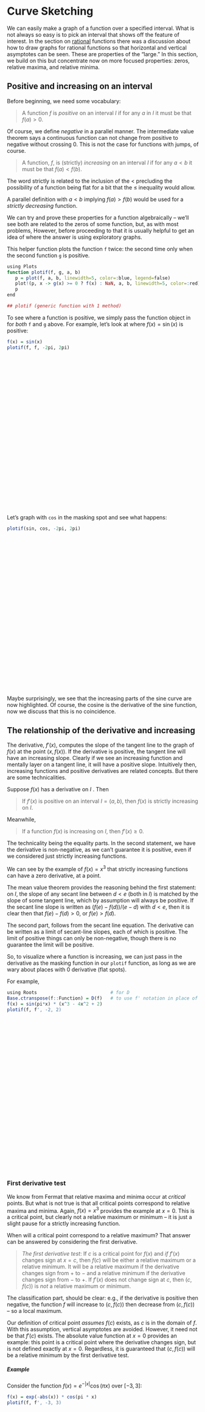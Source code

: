
# Curve Sketching

We can easily make a graph of a function over a specified interval. What is not always so easy is to pick an interval that shows off the feature of interest. In the section on [rational](../precalc/rational_functions.html) functions there was a discussion about how to draw graphs for rational functions so that horizontal and vertical asymptotes can be seen. These are properties of the "large." In this section, we build on this but concentrate now on more focused properties: zeros, relative maxima, and relative minima.

## Positive and increasing on an interval

Before beginning, we need some vocabulary:

> A function $f$ is *positive* on an interval $I$ if for any $a$ in $I$ it must be that $f(a) > 0$.


Of course, we  define *negative* in a parallel manner. The intermediate value theorem says a continuous function can not change from positive to negative without crossing $0$. This is not the case for functions with jumps, of course. 

> A function, $f$, is (strictly) *increasing* on an interval $I$ if for any $a < b$ it must be that $f(a) < f(b)$.


The word strictly is related to the inclusion of the $<$ precluding the possibility of a function being flat for a bit that the $\leq$ inequality would allow.

A parallel definition with $a < b$ implying $f(a) > f(b)$ would be used for a *strictly decreasing* function.

We can try and prove these properties for a function algebraically – we'll see both are related to the zeros of some function, but, as with most problems, However, before proceeding to that it is usually helpful to get an idea of where the answer is using exploratory graphs.

This helper function plots the function `f` twice: the second time only when the second function `g` is positive. 

```r
using Plots
function plotif(f, g, a, b)
   p = plot(f, a, b, linewidth=5, color=:blue, legend=false)
   plot!(p, x -> g(x) >= 0 ? f(x) : NaN, a, b, linewidth=5, color=:red)
   p
end	

```
                                    

```r
## plotif (generic function with 1 method)
```



To see where a function is positive, we simply pass the function object in for *both* `f` and `g` above. For example, let's look at where $f(x) = \sin(x)$ is positive:

```r
f(x) = sin(x)
plotif(f, f, -2pi, 2pi)

```
                                    
<div id="f034fbb8-4c91-45f5-8398-cea9c25d8cdb" style="width:600px;height:400px;"></div>
<script>
PLOT = document.getElementById('f034fbb8-4c91-45f5-8398-cea9c25d8cdb');
Plotly.plot(PLOT, [{"yaxis":"y","y":[-6.432490598706546e-16,0.12659245357374993,0.2511479871810794,0.3716624556603281,0.4861967361004688,0.5929079290546402,0.6900790114821127,0.7761464642917572,0.8497254299495144,0.9096319953545182,0.9549022414440739,0.9848077530122081,0.998867339183008,0.9968547759519423,0.9788024462147787,0.9450008187146683,0.895993774291336,0.8325698546347713,0.7557495743542578,0.6667690005162915,0.5670598638627706,0.4582265217274099,0.34202014332566866,0.22031053278654056,0.09505604330418263,-0.0317279334980681,-0.1580013959733503,-0.28173255684142967,-0.400930535406614,-0.5136773915734066,-0.6181589862206051,-0.7126941713788627,-0.7957618405308323,-0.8660254037844387,-0.9223542941045816,-0.963842158559942,-0.9898214418809327,-0.9998741276738751,-0.9938384644612541,-0.9718115683235417,-0.9341478602651067,-0.8814533634475822,-0.8145759520503355,-0.7345917086575333,-0.6427876096865397,-0.5406408174555973,-0.42979491208917175,-0.3120334456984871,-0.18925124436041013,-0.06342391965656487,0.06342391965656487,0.18925124436041013,0.3120334456984871,0.42979491208917175,0.5406408174555973,0.6427876096865397,0.7345917086575333,0.8145759520503355,0.8814533634475822,0.9341478602651067,0.9718115683235417,0.9938384644612541,0.9998741276738751,0.9898214418809327,0.963842158559942,0.9223542941045816,0.8660254037844387,0.7957618405308323,0.7126941713788627,0.6181589862206051,0.5136773915734066,0.400930535406614,0.28173255684142967,0.1580013959733503,0.0317279334980681,-0.09505604330418263,-0.22031053278654056,-0.34202014332566866,-0.4582265217274099,-0.5670598638627706,-0.6667690005162915,-0.7557495743542578,-0.8325698546347713,-0.895993774291336,-0.9450008187146683,-0.9788024462147787,-0.9968547759519423,-0.998867339183008,-0.9848077530122081,-0.9549022414440739,-0.9096319953545182,-0.8497254299495144,-0.7761464642917572,-0.6900790114821127,-0.5929079290546402,-0.4861967361004688,-0.3716624556603281,-0.2511479871810794,-0.12659245357374993,6.432490598706546e-16],"showlegend":true,"name":"y1","type":"scatter","xaxis":"x","line":{"width":5,"dash":"solid","color":"rgba(0, 0, 255, 1.000)","shape":"linear"},"x":[-6.283185307179587,-6.156252270670907,-6.029319234162229,-5.90238619765355,-5.775453161144872,-5.648520124636194,-5.521587088127514,-5.394654051618836,-5.267721015110158,-5.14078797860148,-5.013854942092801,-4.886921905584122,-4.759988869075444,-4.6330558325667655,-4.506122796058087,-4.3791897595494085,-4.25225672304073,-4.1253236865320515,-3.9983906500233726,-3.8714576135146945,-3.744524577006016,-3.617591540497337,-3.490658503988659,-3.3637254674799806,-3.236792430971302,-3.109859394462623,-2.9829263579539447,-2.8559933214452666,-2.7290602849365877,-2.602127248427909,-2.475194211919231,-2.3482611754105527,-2.2213281389018737,-2.0943951023931953,-1.9674620658845166,-1.8405290293758385,-1.71359599286716,-1.586662956358481,-1.459729919849803,-1.3327968833411241,-1.2058638468324459,-1.0789308103237676,-0.9519977738150884,-0.8250647373064104,-0.6981317007977323,-0.5711986642890531,-0.444265627780375,-0.31733259127169633,-0.1903995547630177,-0.06346651825433962,0.06346651825433962,0.1903995547630177,0.31733259127169633,0.444265627780375,0.5711986642890531,0.6981317007977323,0.8250647373064104,0.9519977738150884,1.0789308103237676,1.2058638468324459,1.3327968833411241,1.459729919849803,1.586662956358481,1.71359599286716,1.8405290293758385,1.9674620658845166,2.0943951023931953,2.2213281389018737,2.3482611754105527,2.475194211919231,2.602127248427909,2.7290602849365877,2.8559933214452666,2.9829263579539447,3.109859394462623,3.236792430971302,3.3637254674799806,3.490658503988659,3.617591540497337,3.744524577006016,3.8714576135146945,3.9983906500233726,4.1253236865320515,4.25225672304073,4.3791897595494085,4.506122796058087,4.6330558325667655,4.759988869075444,4.886921905584122,5.013854942092801,5.14078797860148,5.267721015110158,5.394654051618836,5.521587088127514,5.648520124636194,5.775453161144872,5.90238619765355,6.029319234162229,6.156252270670907,6.283185307179587],"mode":"lines"},{"yaxis":"y","y":[null,0.12659245357374993,0.2511479871810794,0.3716624556603281,0.4861967361004688,0.5929079290546402,0.6900790114821127,0.7761464642917572,0.8497254299495144,0.9096319953545182,0.9549022414440739,0.9848077530122081,0.998867339183008,0.9968547759519423,0.9788024462147787,0.9450008187146683,0.895993774291336,0.8325698546347713,0.7557495743542578,0.6667690005162915,0.5670598638627706,0.4582265217274099,0.34202014332566866,0.22031053278654056,0.09505604330418263,null,null,null,null,null,null,null,null,null,null,null,null,null,null,null,null,null,null,null,null,null,null,null,null,null,0.06342391965656487,0.18925124436041013,0.3120334456984871,0.42979491208917175,0.5406408174555973,0.6427876096865397,0.7345917086575333,0.8145759520503355,0.8814533634475822,0.9341478602651067,0.9718115683235417,0.9938384644612541,0.9998741276738751,0.9898214418809327,0.963842158559942,0.9223542941045816,0.8660254037844387,0.7957618405308323,0.7126941713788627,0.6181589862206051,0.5136773915734066,0.400930535406614,0.28173255684142967,0.1580013959733503,0.0317279334980681,null,null,null,null,null,null,null,null,null,null,null,null,null,null,null,null,null,null,null,null,null,null,null,null,6.432490598706546e-16],"showlegend":true,"name":"y2","type":"scatter","xaxis":"x","line":{"width":5,"dash":"solid","color":"rgba(255, 0, 0, 1.000)","shape":"linear"},"x":[-6.283185307179587,-6.156252270670907,-6.029319234162229,-5.90238619765355,-5.775453161144872,-5.648520124636194,-5.521587088127514,-5.394654051618836,-5.267721015110158,-5.14078797860148,-5.013854942092801,-4.886921905584122,-4.759988869075444,-4.6330558325667655,-4.506122796058087,-4.3791897595494085,-4.25225672304073,-4.1253236865320515,-3.9983906500233726,-3.8714576135146945,-3.744524577006016,-3.617591540497337,-3.490658503988659,-3.3637254674799806,-3.236792430971302,-3.109859394462623,-2.9829263579539447,-2.8559933214452666,-2.7290602849365877,-2.602127248427909,-2.475194211919231,-2.3482611754105527,-2.2213281389018737,-2.0943951023931953,-1.9674620658845166,-1.8405290293758385,-1.71359599286716,-1.586662956358481,-1.459729919849803,-1.3327968833411241,-1.2058638468324459,-1.0789308103237676,-0.9519977738150884,-0.8250647373064104,-0.6981317007977323,-0.5711986642890531,-0.444265627780375,-0.31733259127169633,-0.1903995547630177,-0.06346651825433962,0.06346651825433962,0.1903995547630177,0.31733259127169633,0.444265627780375,0.5711986642890531,0.6981317007977323,0.8250647373064104,0.9519977738150884,1.0789308103237676,1.2058638468324459,1.3327968833411241,1.459729919849803,1.586662956358481,1.71359599286716,1.8405290293758385,1.9674620658845166,2.0943951023931953,2.2213281389018737,2.3482611754105527,2.475194211919231,2.602127248427909,2.7290602849365877,2.8559933214452666,2.9829263579539447,3.109859394462623,3.236792430971302,3.3637254674799806,3.490658503988659,3.617591540497337,3.744524577006016,3.8714576135146945,3.9983906500233726,4.1253236865320515,4.25225672304073,4.3791897595494085,4.506122796058087,4.6330558325667655,4.759988869075444,4.886921905584122,5.013854942092801,5.14078797860148,5.267721015110158,5.394654051618836,5.521587088127514,5.648520124636194,5.775453161144872,5.90238619765355,6.029319234162229,6.156252270670907,6.283185307179587],"mode":"lines"}], {"yaxis":{"type":"-","titlefont":{"size":15,"color":"rgba(0, 0, 0, 1.000)","family":"Helvetica"},"title":"","tickfont":{"size":11,"color":"rgba(0, 0, 0, 1.000)","family":"Helvetica"},"ticks":"inside","tickmode":"array","showgrid":true,"tickvals":[-0.5,0.0,0.5],"domain":[0.03762029746281716,0.9901574803149606],"ticktext":["-0.5","0.0","0.5"],"tickangle":0,"zeroline":false,"linecolor":"rgba(0, 0, 0, 1.000)","tickcolor":"rgba(0, 0, 0, 1.000)","anchor":"x"},"annotations":[],"width":600,"plot_bgcolor":"rgba(255, 255, 255, 1.000)","showlegend":false,"xaxis":{"type":"-","titlefont":{"size":15,"color":"rgba(0, 0, 0, 1.000)","family":"Helvetica"},"title":"","tickfont":{"size":11,"color":"rgba(0, 0, 0, 1.000)","family":"Helvetica"},"ticks":"inside","tickmode":"array","showgrid":true,"tickvals":[-5.0,0.0,5.0],"domain":[0.0658209390492855,0.9934383202099738],"ticktext":["-5","0","5"],"tickangle":0,"zeroline":false,"linecolor":"rgba(0, 0, 0, 1.000)","tickcolor":"rgba(0, 0, 0, 1.000)","anchor":"y"},"paper_bgcolor":"rgba(255, 255, 255, 1.000)","height":400,"margin":{"r":0,"l":0,"b":0,"t":20}});
</script>

Let's graph with `cos` in the masking spot and see what happens:

```r
plotif(sin, cos, -2pi, 2pi)

```
                                    
<div id="2d1983b1-ddc8-4261-9b59-926e49c8e2eb" style="width:600px;height:400px;"></div>
<script>
PLOT = document.getElementById('2d1983b1-ddc8-4261-9b59-926e49c8e2eb');
Plotly.plot(PLOT, [{"yaxis":"y","y":[-6.432490598706546e-16,0.12659245357374993,0.2511479871810794,0.3716624556603281,0.4861967361004688,0.5929079290546402,0.6900790114821127,0.7761464642917572,0.8497254299495144,0.9096319953545182,0.9549022414440739,0.9848077530122081,0.998867339183008,0.9968547759519423,0.9788024462147787,0.9450008187146683,0.895993774291336,0.8325698546347713,0.7557495743542578,0.6667690005162915,0.5670598638627706,0.4582265217274099,0.34202014332566866,0.22031053278654056,0.09505604330418263,-0.0317279334980681,-0.1580013959733503,-0.28173255684142967,-0.400930535406614,-0.5136773915734066,-0.6181589862206051,-0.7126941713788627,-0.7957618405308323,-0.8660254037844387,-0.9223542941045816,-0.963842158559942,-0.9898214418809327,-0.9998741276738751,-0.9938384644612541,-0.9718115683235417,-0.9341478602651067,-0.8814533634475822,-0.8145759520503355,-0.7345917086575333,-0.6427876096865397,-0.5406408174555973,-0.42979491208917175,-0.3120334456984871,-0.18925124436041013,-0.06342391965656487,0.06342391965656487,0.18925124436041013,0.3120334456984871,0.42979491208917175,0.5406408174555973,0.6427876096865397,0.7345917086575333,0.8145759520503355,0.8814533634475822,0.9341478602651067,0.9718115683235417,0.9938384644612541,0.9998741276738751,0.9898214418809327,0.963842158559942,0.9223542941045816,0.8660254037844387,0.7957618405308323,0.7126941713788627,0.6181589862206051,0.5136773915734066,0.400930535406614,0.28173255684142967,0.1580013959733503,0.0317279334980681,-0.09505604330418263,-0.22031053278654056,-0.34202014332566866,-0.4582265217274099,-0.5670598638627706,-0.6667690005162915,-0.7557495743542578,-0.8325698546347713,-0.895993774291336,-0.9450008187146683,-0.9788024462147787,-0.9968547759519423,-0.998867339183008,-0.9848077530122081,-0.9549022414440739,-0.9096319953545182,-0.8497254299495144,-0.7761464642917572,-0.6900790114821127,-0.5929079290546402,-0.4861967361004688,-0.3716624556603281,-0.2511479871810794,-0.12659245357374993,6.432490598706546e-16],"showlegend":true,"name":"y1","type":"scatter","xaxis":"x","line":{"width":5,"dash":"solid","color":"rgba(0, 0, 255, 1.000)","shape":"linear"},"x":[-6.283185307179587,-6.156252270670907,-6.029319234162229,-5.90238619765355,-5.775453161144872,-5.648520124636194,-5.521587088127514,-5.394654051618836,-5.267721015110158,-5.14078797860148,-5.013854942092801,-4.886921905584122,-4.759988869075444,-4.6330558325667655,-4.506122796058087,-4.3791897595494085,-4.25225672304073,-4.1253236865320515,-3.9983906500233726,-3.8714576135146945,-3.744524577006016,-3.617591540497337,-3.490658503988659,-3.3637254674799806,-3.236792430971302,-3.109859394462623,-2.9829263579539447,-2.8559933214452666,-2.7290602849365877,-2.602127248427909,-2.475194211919231,-2.3482611754105527,-2.2213281389018737,-2.0943951023931953,-1.9674620658845166,-1.8405290293758385,-1.71359599286716,-1.586662956358481,-1.459729919849803,-1.3327968833411241,-1.2058638468324459,-1.0789308103237676,-0.9519977738150884,-0.8250647373064104,-0.6981317007977323,-0.5711986642890531,-0.444265627780375,-0.31733259127169633,-0.1903995547630177,-0.06346651825433962,0.06346651825433962,0.1903995547630177,0.31733259127169633,0.444265627780375,0.5711986642890531,0.6981317007977323,0.8250647373064104,0.9519977738150884,1.0789308103237676,1.2058638468324459,1.3327968833411241,1.459729919849803,1.586662956358481,1.71359599286716,1.8405290293758385,1.9674620658845166,2.0943951023931953,2.2213281389018737,2.3482611754105527,2.475194211919231,2.602127248427909,2.7290602849365877,2.8559933214452666,2.9829263579539447,3.109859394462623,3.236792430971302,3.3637254674799806,3.490658503988659,3.617591540497337,3.744524577006016,3.8714576135146945,3.9983906500233726,4.1253236865320515,4.25225672304073,4.3791897595494085,4.506122796058087,4.6330558325667655,4.759988869075444,4.886921905584122,5.013854942092801,5.14078797860148,5.267721015110158,5.394654051618836,5.521587088127514,5.648520124636194,5.775453161144872,5.90238619765355,6.029319234162229,6.156252270670907,6.283185307179587],"mode":"lines"},{"yaxis":"y","y":[-6.432490598706546e-16,0.12659245357374993,0.2511479871810794,0.3716624556603281,0.4861967361004688,0.5929079290546402,0.6900790114821127,0.7761464642917572,0.8497254299495144,0.9096319953545182,0.9549022414440739,0.9848077530122081,0.998867339183008,null,null,null,null,null,null,null,null,null,null,null,null,null,null,null,null,null,null,null,null,null,null,null,null,null,-0.9938384644612541,-0.9718115683235417,-0.9341478602651067,-0.8814533634475822,-0.8145759520503355,-0.7345917086575333,-0.6427876096865397,-0.5406408174555973,-0.42979491208917175,-0.3120334456984871,-0.18925124436041013,-0.06342391965656487,0.06342391965656487,0.18925124436041013,0.3120334456984871,0.42979491208917175,0.5406408174555973,0.6427876096865397,0.7345917086575333,0.8145759520503355,0.8814533634475822,0.9341478602651067,0.9718115683235417,0.9938384644612541,null,null,null,null,null,null,null,null,null,null,null,null,null,null,null,null,null,null,null,null,null,null,null,null,null,-0.998867339183008,-0.9848077530122081,-0.9549022414440739,-0.9096319953545182,-0.8497254299495144,-0.7761464642917572,-0.6900790114821127,-0.5929079290546402,-0.4861967361004688,-0.3716624556603281,-0.2511479871810794,-0.12659245357374993,6.432490598706546e-16],"showlegend":true,"name":"y2","type":"scatter","xaxis":"x","line":{"width":5,"dash":"solid","color":"rgba(255, 0, 0, 1.000)","shape":"linear"},"x":[-6.283185307179587,-6.156252270670907,-6.029319234162229,-5.90238619765355,-5.775453161144872,-5.648520124636194,-5.521587088127514,-5.394654051618836,-5.267721015110158,-5.14078797860148,-5.013854942092801,-4.886921905584122,-4.759988869075444,-4.6330558325667655,-4.506122796058087,-4.3791897595494085,-4.25225672304073,-4.1253236865320515,-3.9983906500233726,-3.8714576135146945,-3.744524577006016,-3.617591540497337,-3.490658503988659,-3.3637254674799806,-3.236792430971302,-3.109859394462623,-2.9829263579539447,-2.8559933214452666,-2.7290602849365877,-2.602127248427909,-2.475194211919231,-2.3482611754105527,-2.2213281389018737,-2.0943951023931953,-1.9674620658845166,-1.8405290293758385,-1.71359599286716,-1.586662956358481,-1.459729919849803,-1.3327968833411241,-1.2058638468324459,-1.0789308103237676,-0.9519977738150884,-0.8250647373064104,-0.6981317007977323,-0.5711986642890531,-0.444265627780375,-0.31733259127169633,-0.1903995547630177,-0.06346651825433962,0.06346651825433962,0.1903995547630177,0.31733259127169633,0.444265627780375,0.5711986642890531,0.6981317007977323,0.8250647373064104,0.9519977738150884,1.0789308103237676,1.2058638468324459,1.3327968833411241,1.459729919849803,1.586662956358481,1.71359599286716,1.8405290293758385,1.9674620658845166,2.0943951023931953,2.2213281389018737,2.3482611754105527,2.475194211919231,2.602127248427909,2.7290602849365877,2.8559933214452666,2.9829263579539447,3.109859394462623,3.236792430971302,3.3637254674799806,3.490658503988659,3.617591540497337,3.744524577006016,3.8714576135146945,3.9983906500233726,4.1253236865320515,4.25225672304073,4.3791897595494085,4.506122796058087,4.6330558325667655,4.759988869075444,4.886921905584122,5.013854942092801,5.14078797860148,5.267721015110158,5.394654051618836,5.521587088127514,5.648520124636194,5.775453161144872,5.90238619765355,6.029319234162229,6.156252270670907,6.283185307179587],"mode":"lines"}], {"yaxis":{"type":"-","titlefont":{"size":15,"color":"rgba(0, 0, 0, 1.000)","family":"Helvetica"},"title":"","tickfont":{"size":11,"color":"rgba(0, 0, 0, 1.000)","family":"Helvetica"},"ticks":"inside","tickmode":"array","showgrid":true,"tickvals":[-0.5,0.0,0.5],"domain":[0.03762029746281716,0.9901574803149606],"ticktext":["-0.5","0.0","0.5"],"tickangle":0,"zeroline":false,"linecolor":"rgba(0, 0, 0, 1.000)","tickcolor":"rgba(0, 0, 0, 1.000)","anchor":"x"},"annotations":[],"width":600,"plot_bgcolor":"rgba(255, 255, 255, 1.000)","showlegend":false,"xaxis":{"type":"-","titlefont":{"size":15,"color":"rgba(0, 0, 0, 1.000)","family":"Helvetica"},"title":"","tickfont":{"size":11,"color":"rgba(0, 0, 0, 1.000)","family":"Helvetica"},"ticks":"inside","tickmode":"array","showgrid":true,"tickvals":[-5.0,0.0,5.0],"domain":[0.0658209390492855,0.9934383202099738],"ticktext":["-5","0","5"],"tickangle":0,"zeroline":false,"linecolor":"rgba(0, 0, 0, 1.000)","tickcolor":"rgba(0, 0, 0, 1.000)","anchor":"y"},"paper_bgcolor":"rgba(255, 255, 255, 1.000)","height":400,"margin":{"r":0,"l":0,"b":0,"t":20}});
</script>

Maybe surprisingly, we see that the increasing parts of the sine curve are now highlighted. Of course, the cosine is the derivative of the sine function, now we discuss that this is no coincidence.

## The relationship of the derivative and increasing

The derivative, $f'(x)$, computes the slope of the tangent line to the graph of $f(x)$ at the point $(x,f(x))$. If the derivative is positive, the tangent line will have an increasing slope. Clearly if we see an increasing function and mentally layer on a tangent line, it will have a positive slope. Intuitively then, increasing functions and positive derivatives are related concepts. But there are some technicalities.

Suppose $f(x)$ has a derivative on $I$ . Then

> If $f'(x)$ is positive on an interval $I=(a,b)$, then $f(x)$ is strictly increasing on $I$.


Meanwhile,

> If a function $f(x)$ is increasing on $I$, then $f'(x) \geq 0$.


The technicality being the equality parts. In the second statement, we have the derivative is non-negative, as we can't guarantee it is positive, even if we considered just strictly increasing functions.

We can see by the example of $f(x) = x^3$ that strictly increasing functions can have a zero derivative, at a point.

The mean value theorem provides the reasoning behind the first statement: on $I$, the slope of any secant line between $d < e$ (both in $I$) is matched by the slope of some tangent line, which by assumption will always be positive. If the secant line slope is written as $(f(e) - f(d))/(e - d)$ with $d < e$, then it is clear then that $f(e) - f(d) > 0$, or $f(e) > f(d)$.

The second part, follows from the secant line equation. The derivative can be written as a limit of secant-line slopes, each of which is positive. The limit of positive things can only be non-negative, though there is no guarantee the limit will be positive.

So, to visualize where a function is increasing, we can just pass in the derivative as the masking function in our `plotif` function, as long as we are wary about places with $0$ derivative (flat spots).

For example,

```r
using Roots                           # for D
Base.ctranspose(f::Function) = D(f)   # to use f' notation in place of D(f)
f(x) = sin(pi*x) * (x^3 - 4x^2 + 2)
plotif(f, f', -2, 2)

```
                                    
<div id="cf9a3285-03ea-42c8-9249-0da60cee3eb8" style="width:600px;height:400px;"></div>
<script>
PLOT = document.getElementById('cf9a3285-03ea-42c8-9249-0da60cee3eb8');
Plotly.plot(PLOT, [{"yaxis":"y","y":[-0.9092974268256817,-0.9253647591085917,-0.9399216514301312,-0.952944343093062,-0.9644115776212773,-0.9743046374559903,-0.9826073745077393,-0.9893062365143401,-0.9943902891617602,-0.9978512339318114,-0.9996834216475249,-0.9998838616941024,-0.9984522269003895,-0.9953908540729066,-0.9907047401815615,-0.9844015342032745,-0.9764915246368245,-0.9669876227092996,-0.9559053413015598,-0.9432627696271144,-0.9290805437057423,-0.9133818126800513,-0.8961922010299563,-0.8775397667467537,-0.8574549555350596,-0.8359705511173707,-0.8131216217223605,-0.7889454628442574,-0.7634815363667378,-0.7367714061506968,-0.7088586701910383,-0.6797888894532191,-0.6496095135057065,-0.618369803069737,-0.5861207496127936,-0.5529149921170489,-0.5188067311586273,-0.48385164043793466,-0.4481067759054575,-0.4116304826313666,-0.37448229957093493,-0.3367228623812205,-0.2984138044476411,-0.25961765628199307,-0.22039774345612226,-0.18081808323784737,-0.1409432800978515,-0.1008384202581046,-0.06056896545393953,-0.02020064608319138,0.02020064608319138,0.06056896545393953,0.1008384202581046,0.1409432800978515,0.18081808323784737,0.22039774345612226,0.25961765628199307,0.2984138044476411,0.3367228623812205,0.37448229957093493,0.4116304826313666,0.4481067759054575,0.48385164043793466,0.5188067311586273,0.5529149921170489,0.5861207496127936,0.618369803069737,0.6496095135057065,0.6797888894532191,0.7088586701910383,0.7367714061506968,0.7634815363667378,0.7889454628442574,0.8131216217223605,0.8359705511173707,0.8574549555350596,0.8775397667467537,0.8961922010299563,0.9133818126800513,0.9290805437057423,0.9432627696271144,0.9559053413015598,0.9669876227092996,0.9764915246368245,0.9844015342032745,0.9907047401815615,0.9953908540729066,0.9984522269003895,0.9998838616941024,0.9996834216475249,0.9978512339318114,0.9943902891617602,0.9893062365143401,0.9826073745077393,0.9743046374559903,0.9644115776212773,0.952944343093062,0.9399216514301312,0.9253647591085917,0.9092974268256817],"showlegend":true,"name":"y1","type":"scatter","xaxis":"x","line":{"width":5,"dash":"solid","color":"rgba(0, 0, 255, 1.000)","shape":"linear"},"x":[-2.0,-1.9595959595959596,-1.9191919191919191,-1.878787878787879,-1.8383838383838385,-1.797979797979798,-1.7575757575757576,-1.7171717171717171,-1.6767676767676767,-1.6363636363636365,-1.595959595959596,-1.5555555555555556,-1.5151515151515151,-1.4747474747474747,-1.4343434343434343,-1.393939393939394,-1.3535353535353536,-1.3131313131313131,-1.2727272727272727,-1.2323232323232323,-1.1919191919191918,-1.1515151515151516,-1.1111111111111112,-1.0707070707070707,-1.0303030303030303,-0.98989898989899,-0.9494949494949495,-0.9090909090909091,-0.8686868686868687,-0.8282828282828283,-0.7878787878787878,-0.7474747474747475,-0.7070707070707071,-0.6666666666666666,-0.6262626262626263,-0.5858585858585859,-0.5454545454545454,-0.5050505050505051,-0.46464646464646464,-0.42424242424242425,-0.3838383838383838,-0.3434343434343434,-0.30303030303030304,-0.26262626262626265,-0.2222222222222222,-0.18181818181818182,-0.1414141414141414,-0.10101010101010101,-0.06060606060606061,-0.020202020202020204,0.020202020202020204,0.06060606060606061,0.10101010101010101,0.1414141414141414,0.18181818181818182,0.2222222222222222,0.26262626262626265,0.30303030303030304,0.3434343434343434,0.3838383838383838,0.42424242424242425,0.46464646464646464,0.5050505050505051,0.5454545454545454,0.5858585858585859,0.6262626262626263,0.6666666666666666,0.7070707070707071,0.7474747474747475,0.7878787878787878,0.8282828282828283,0.8686868686868687,0.9090909090909091,0.9494949494949495,0.98989898989899,1.0303030303030303,1.0707070707070707,1.1111111111111112,1.1515151515151516,1.1919191919191918,1.2323232323232323,1.2727272727272727,1.3131313131313131,1.3535353535353536,1.393939393939394,1.4343434343434343,1.4747474747474747,1.5151515151515151,1.5555555555555556,1.595959595959596,1.6363636363636365,1.6767676767676767,1.7171717171717171,1.7575757575757576,1.797979797979798,1.8383838383838385,1.878787878787879,1.9191919191919191,1.9595959595959596,2.0],"mode":"lines"},{"yaxis":"y","y":[null,null,null,null,null,null,null,null,null,-11.909276597331207,-11.700795418479434,-11.269226715538876,-10.648970370143003,-9.875759932318864,-8.985698170549421,-8.014349542892962,-6.995907761958586,-5.962453914747731,-4.943317651636492,-3.9645508543702994,-3.0485200089273454,-2.213620322536909,-1.4741115093679713,-0.8400721964910496,-0.31746713497104956,0.09168110234818871,0.3890264454966601,0.5795520215115217,0.6711550197073709,null,null,null,null,null,null,null,null,null,null,null,null,null,-1.3072836758369106,-1.2532103554937601,-1.1515509166675175,-1.0065424084560262,-0.8239942818398621,-0.6110105470171916,-0.37567980828068404,-0.12674377769903555,0.12674482354440333,0.37576406739830004,0.6116537166910725,0.8264251969263925,1.0130414716260407,1.165658738004945,1.2798231498414092,1.3526172291134968,1.3827522055479955,null,null,null,null,null,null,null,null,null,null,null,null,null,-0.15621234180989876,-0.11852543194696277,-0.030128782527363784,0.10954311649273504,0.2992216555396636,0.5357846415334893,0.8142934059758997,1.1280861998804952,1.468925988118749,1.8271991962975231,2.1921604884274055,2.552217303043384,2.895246685647729,3.20893595886535,3.481137996169339,3.7002313325006844,3.8554750714634323,3.937348543331138,null,null,null,null,null,null,null,null,null,null],"showlegend":true,"name":"y2","type":"scatter","xaxis":"x","line":{"width":5,"dash":"solid","color":"rgba(255, 0, 0, 1.000)","shape":"linear"},"x":[-2.0,-1.9595959595959596,-1.9191919191919191,-1.878787878787879,-1.8383838383838385,-1.797979797979798,-1.7575757575757576,-1.7171717171717171,-1.6767676767676767,-1.6363636363636365,-1.595959595959596,-1.5555555555555556,-1.5151515151515151,-1.4747474747474747,-1.4343434343434343,-1.393939393939394,-1.3535353535353536,-1.3131313131313131,-1.2727272727272727,-1.2323232323232323,-1.1919191919191918,-1.1515151515151516,-1.1111111111111112,-1.0707070707070707,-1.0303030303030303,-0.98989898989899,-0.9494949494949495,-0.9090909090909091,-0.8686868686868687,-0.8282828282828283,-0.7878787878787878,-0.7474747474747475,-0.7070707070707071,-0.6666666666666666,-0.6262626262626263,-0.5858585858585859,-0.5454545454545454,-0.5050505050505051,-0.46464646464646464,-0.42424242424242425,-0.3838383838383838,-0.3434343434343434,-0.30303030303030304,-0.26262626262626265,-0.2222222222222222,-0.18181818181818182,-0.1414141414141414,-0.10101010101010101,-0.06060606060606061,-0.020202020202020204,0.020202020202020204,0.06060606060606061,0.10101010101010101,0.1414141414141414,0.18181818181818182,0.2222222222222222,0.26262626262626265,0.30303030303030304,0.3434343434343434,0.3838383838383838,0.42424242424242425,0.46464646464646464,0.5050505050505051,0.5454545454545454,0.5858585858585859,0.6262626262626263,0.6666666666666666,0.7070707070707071,0.7474747474747475,0.7878787878787878,0.8282828282828283,0.8686868686868687,0.9090909090909091,0.9494949494949495,0.98989898989899,1.0303030303030303,1.0707070707070707,1.1111111111111112,1.1515151515151516,1.1919191919191918,1.2323232323232323,1.2727272727272727,1.3131313131313131,1.3535353535353536,1.393939393939394,1.4343434343434343,1.4747474747474747,1.5151515151515151,1.5555555555555556,1.595959595959596,1.6363636363636365,1.6767676767676767,1.7171717171717171,1.7575757575757576,1.797979797979798,1.8383838383838385,1.878787878787879,1.9191919191919191,1.9595959595959596,2.0],"mode":"lines"}], {"yaxis":{"type":"-","titlefont":{"size":15,"color":"rgba(0, 0, 0, 1.000)","family":"Helvetica"},"title":"","tickfont":{"size":11,"color":"rgba(0, 0, 0, 1.000)","family":"Helvetica"},"ticks":"inside","tickmode":"array","showgrid":true,"tickvals":[-10.0,-5.0,0.0],"domain":[0.03762029746281716,0.9901574803149606],"ticktext":["-10","-5","0"],"tickangle":0,"zeroline":false,"linecolor":"rgba(0, 0, 0, 1.000)","tickcolor":"rgba(0, 0, 0, 1.000)","anchor":"x"},"annotations":[],"width":600,"plot_bgcolor":"rgba(255, 255, 255, 1.000)","showlegend":false,"xaxis":{"type":"-","titlefont":{"size":15,"color":"rgba(0, 0, 0, 1.000)","family":"Helvetica"},"title":"","tickfont":{"size":11,"color":"rgba(0, 0, 0, 1.000)","family":"Helvetica"},"ticks":"inside","tickmode":"array","showgrid":true,"tickvals":[-2.0,-1.0,0.0,1.0,2.0],"domain":[0.05100612423447069,0.9934383202099737],"ticktext":["-2","-1","0","1","2"],"tickangle":0,"zeroline":false,"linecolor":"rgba(0, 0, 0, 1.000)","tickcolor":"rgba(0, 0, 0, 1.000)","anchor":"y"},"paper_bgcolor":"rgba(255, 255, 255, 1.000)","height":400,"margin":{"r":0,"l":0,"b":0,"t":20}});
</script>

### First derivative test

We know from Fermat that relative maxima and minima occur at *critical* points. But what is not true is that all critical points correspond to relative maxima and minima. Again, $f(x)=x^3$ provides the example at $x=0$. This is a critical point, but clearly not a relative maximum or minimum – it is just a slight pause for a strictly increasing function.

When will a critical point correspond to a relative maximum? That answer can be answered by considering the first derivative.

> *The first derivative test*: If $c$ is a critical point for $f(x)$ and *if* $f'(x)$ changes sign at $x=c$, then $f(c)$ will be either a relative maximum or a relative minimum. It will be a relative maximum if the derivative changes sign from $+$ to $-$ and a relative minimum if the derivative changes sign from $-$ to $+$. If $f'(x)$ does not change sign at $c$, then $(c,f(c))$ is *not* a relative maximum or minimum.


The classification part, should be clear: e.g., if the derivative is positive then negative, the function $f$ will increase to $(c,f(c))$ then decrease from $(c,f(c))$ – so a local maximum. 

Our definition of critical point *assumes* $f(c)$ exists, as $c$ is in the domain of $f$. With this assumption, vertical asymptotes are avoided. However, it need not be that $f'(c)$ exists. The absolute value function at $x=0$ provides an example: this point is a critical point where the derivative changes sign, but is not defined exactly at $x=0$. Regardless, it is guaranteed that $(c,f(c))$ will be a relative minimum by the first derivative test.

##### Example

Consider the function $f(x) = e^{-\lvert x\rvert} \cos(\pi x)$ over $[-3,3]$:

```r
f(x) = exp(-abs(x)) * cos(pi * x)
plotif(f, f', -3, 3)

```
                                    
<div id="3af6e370-3303-4aeb-831b-9c6ee3ff8f02" style="width:600px;height:400px;"></div>
<script>
PLOT = document.getElementById('3af6e370-3303-4aeb-831b-9c6ee3ff8f02');
Plotly.plot(PLOT, [{"yaxis":"y","y":[-0.1411200080598672,-0.20082373513863774,-0.25979004340277745,-0.3178024103126908,-0.37464781617321513,-0.4301175263356405,-0.4840078576651631,-0.5361209264593333,-0.5862653750711555,-0.6342570745687081,-0.6799198008511335,-0.7230858817383246,-0.763596812658209,-0.8013038386708498,-0.836068500692183,-0.8677631439116801,-0.8962713865370348,-0.921488547144662,-0.9433220290667883,-0.9616916604036773,-0.9765299884124727,-0.9877825271916763,-0.9954079577517649,-0.9993782797372988,-0.9996789142433975,-0.9963087573490481,-0.9892801841706702,-0.9786190034210545,-0.9643643626405329,-0.9465686044483685,-0.9252970743422061,-0.9006278807513378,-0.8726516082248618,-0.8414709848078965,-0.8072005048272394,-0.7699660084715846,-0.7299042197100739,-0.6871622442459252,-0.6418970293486437,-0.5942747875482894,-0.544470386307985,-0.4926667059157635,-0.43905396795356066,-0.38382903680919367,-0.3271946967961522,-0.2693589075355986,-0.21053404033479045,-0.15093609836592295,-0.09078392350887036,-0.03029839277027705,0.03029839277027705,0.09078392350887036,0.15093609836592295,0.21053404033479045,0.2693589075355986,0.3271946967961522,0.38382903680919367,0.43905396795356066,0.4926667059157635,0.544470386307985,0.5942747875482894,0.6418970293486437,0.6871622442459252,0.7299042197100739,0.7699660084715846,0.8072005048272394,0.8414709848078965,0.8726516082248618,0.9006278807513378,0.9252970743422061,0.9465686044483685,0.9643643626405329,0.9786190034210545,0.9892801841706702,0.9963087573490481,0.9996789142433975,0.9993782797372988,0.9954079577517649,0.9877825271916763,0.9765299884124727,0.9616916604036773,0.9433220290667883,0.921488547144662,0.8962713865370348,0.8677631439116801,0.836068500692183,0.8013038386708498,0.763596812658209,0.7230858817383246,0.6799198008511335,0.6342570745687081,0.5862653750711555,0.5361209264593333,0.4840078576651631,0.4301175263356405,0.37464781617321513,0.3178024103126908,0.25979004340277745,0.20082373513863774,0.1411200080598672],"showlegend":true,"name":"y1","type":"scatter","xaxis":"x","line":{"width":5,"dash":"solid","color":"rgba(0, 0, 255, 1.000)","shape":"linear"},"x":[-3.0,-2.9393939393939394,-2.878787878787879,-2.8181818181818183,-2.757575757575758,-2.696969696969697,-2.6363636363636362,-2.5757575757575757,-2.515151515151515,-2.4545454545454546,-2.393939393939394,-2.3333333333333335,-2.272727272727273,-2.212121212121212,-2.1515151515151514,-2.090909090909091,-2.0303030303030303,-1.9696969696969697,-1.9090909090909092,-1.8484848484848484,-1.7878787878787878,-1.7272727272727273,-1.6666666666666667,-1.606060606060606,-1.5454545454545454,-1.4848484848484849,-1.4242424242424243,-1.3636363636363635,-1.303030303030303,-1.2424242424242424,-1.1818181818181819,-1.121212121212121,-1.0606060606060606,-1.0,-0.9393939393939394,-0.8787878787878788,-0.8181818181818182,-0.7575757575757576,-0.696969696969697,-0.6363636363636364,-0.5757575757575758,-0.5151515151515151,-0.45454545454545453,-0.3939393939393939,-0.3333333333333333,-0.2727272727272727,-0.21212121212121213,-0.15151515151515152,-0.09090909090909091,-0.030303030303030304,0.030303030303030304,0.09090909090909091,0.15151515151515152,0.21212121212121213,0.2727272727272727,0.3333333333333333,0.3939393939393939,0.45454545454545453,0.5151515151515151,0.5757575757575758,0.6363636363636364,0.696969696969697,0.7575757575757576,0.8181818181818182,0.8787878787878788,0.9393939393939394,1.0,1.0606060606060606,1.121212121212121,1.1818181818181819,1.2424242424242424,1.303030303030303,1.3636363636363635,1.4242424242424243,1.4848484848484849,1.5454545454545454,1.606060606060606,1.6666666666666667,1.7272727272727273,1.7878787878787878,1.8484848484848484,1.9090909090909092,1.9696969696969697,2.0303030303030303,2.090909090909091,2.1515151515151514,2.212121212121212,2.272727272727273,2.3333333333333335,2.393939393939394,2.4545454545454546,2.515151515151515,2.5757575757575757,2.6363636363636362,2.696969696969697,2.757575757575758,2.8181818181818183,2.878787878787879,2.9393939393939394,3.0],"mode":"lines"},{"yaxis":"y","y":[2.2411036424396564e-14,10.968362175131062,20.44418604813403,28.194966988764385,34.08032497730265,38.04996993907341,40.13793893250657,null,null,null,null,null,null,null,null,null,null,null,null,null,null,null,null,-11.775130411916967,-11.130471465538632,-10.08142516050453,-8.74911649221398,-7.253136263484221,-5.705250346634987,-4.20416864776921,-2.831560584885779,-1.6494234372902175,-0.6988293229226351,3.6739403974420594e-16,0.4464100713244734,0.6569997723998561,null,null,null,null,null,null,null,null,null,-1.2713172779708373,-1.1191607012402602,-0.8727814560402792,-0.5539399708895728,-0.18976029169617295,0.1897655818452285,0.5543633105692745,0.8759691631508297,1.1309607141669746,1.301978793384158,1.3792256430641059,null,null,null,null,null,null,null,null,null,-0.1326396497121532,-1.2246467991473532e-16,0.2472531144493308,0.6017111426322029,1.0467553618204923,1.5572623645313977,2.1009155262734627,2.640051388470701,3.1339347876724157,3.54132756818788,3.8231946151088465,3.9453790755347615,null,null,null,null,null,null,null,null,null,null,null,null,null,null,null,-7.239194386058394,-6.80207907570513,-6.091220219231842,-5.139482349282153,-3.9932681265259045,-2.710146038017772,-1.355734468636455,-2.5717582782094417e-15],"showlegend":true,"name":"y2","type":"scatter","xaxis":"x","line":{"width":5,"dash":"solid","color":"rgba(255, 0, 0, 1.000)","shape":"linear"},"x":[-3.0,-2.9393939393939394,-2.878787878787879,-2.8181818181818183,-2.757575757575758,-2.696969696969697,-2.6363636363636362,-2.5757575757575757,-2.515151515151515,-2.4545454545454546,-2.393939393939394,-2.3333333333333335,-2.272727272727273,-2.212121212121212,-2.1515151515151514,-2.090909090909091,-2.0303030303030303,-1.9696969696969697,-1.9090909090909092,-1.8484848484848484,-1.7878787878787878,-1.7272727272727273,-1.6666666666666667,-1.606060606060606,-1.5454545454545454,-1.4848484848484849,-1.4242424242424243,-1.3636363636363635,-1.303030303030303,-1.2424242424242424,-1.1818181818181819,-1.121212121212121,-1.0606060606060606,-1.0,-0.9393939393939394,-0.8787878787878788,-0.8181818181818182,-0.7575757575757576,-0.696969696969697,-0.6363636363636364,-0.5757575757575758,-0.5151515151515151,-0.45454545454545453,-0.3939393939393939,-0.3333333333333333,-0.2727272727272727,-0.21212121212121213,-0.15151515151515152,-0.09090909090909091,-0.030303030303030304,0.030303030303030304,0.09090909090909091,0.15151515151515152,0.21212121212121213,0.2727272727272727,0.3333333333333333,0.3939393939393939,0.45454545454545453,0.5151515151515151,0.5757575757575758,0.6363636363636364,0.696969696969697,0.7575757575757576,0.8181818181818182,0.8787878787878788,0.9393939393939394,1.0,1.0606060606060606,1.121212121212121,1.1818181818181819,1.2424242424242424,1.303030303030303,1.3636363636363635,1.4242424242424243,1.4848484848484849,1.5454545454545454,1.606060606060606,1.6666666666666667,1.7272727272727273,1.7878787878787878,1.8484848484848484,1.9090909090909092,1.9696969696969697,2.0303030303030303,2.090909090909091,2.1515151515151514,2.212121212121212,2.272727272727273,2.3333333333333335,2.393939393939394,2.4545454545454546,2.515151515151515,2.5757575757575757,2.6363636363636362,2.696969696969697,2.757575757575758,2.8181818181818183,2.878787878787879,2.9393939393939394,3.0],"mode":"lines"}], {"yaxis":{"type":"-","titlefont":{"size":15,"color":"rgba(0, 0, 0, 1.000)","family":"Helvetica"},"title":"","tickfont":{"size":11,"color":"rgba(0, 0, 0, 1.000)","family":"Helvetica"},"ticks":"inside","tickmode":"array","showgrid":true,"tickvals":[0.0,20.0,40.0],"domain":[0.03762029746281716,0.9901574803149606],"ticktext":["0","20","40"],"tickangle":0,"zeroline":false,"linecolor":"rgba(0, 0, 0, 1.000)","tickcolor":"rgba(0, 0, 0, 1.000)","anchor":"x"},"annotations":[],"width":600,"plot_bgcolor":"rgba(255, 255, 255, 1.000)","showlegend":false,"xaxis":{"type":"-","titlefont":{"size":15,"color":"rgba(0, 0, 0, 1.000)","family":"Helvetica"},"title":"","tickfont":{"size":11,"color":"rgba(0, 0, 0, 1.000)","family":"Helvetica"},"ticks":"inside","tickmode":"array","showgrid":true,"tickvals":[-3.0,-2.0,-1.0,0.0,1.0,2.0,3.0],"domain":[0.03619130941965587,0.9934383202099738],"ticktext":["-3","-2","-1","0","1","2","3"],"tickangle":0,"zeroline":false,"linecolor":"rgba(0, 0, 0, 1.000)","tickcolor":"rgba(0, 0, 0, 1.000)","anchor":"y"},"paper_bgcolor":"rgba(255, 255, 255, 1.000)","height":400,"margin":{"r":0,"l":0,"b":0,"t":20}});
</script>

We can see the first derivative test in action: at the peaks and valleys – the relative extrema – the color changes, as the function changes from increasing to decreasing or vice versa.

##### Example

Find all the relative maxima and minima of the function $f(x) = \sin(\pi \cdot x) \cdot (x^3 - 4x^2 + 2)$ over the interval $[-2, 2]$.

We will do so numerically, rather than attempt this algebraically. For this task we first need to gather the critical points. As each of the pieces of $f$ are everywhere differentiable and no quotients are involved, the function $f$ will be everywhere differentiable. As such, only zeros of $f'(x)$ can be critical points. We find these with

```r
f(x) = sin(pi*x) * (x^3 - 4x^2 + 2)
cps = fzeros(f', -2, 2)

```
                                    

```r
## 6-element Array{Float64,1}:
##  -1.64971 
##  -0.847257
##  -0.326483
##   0.351836
##   0.898193
##   1.61653 
```



We should be careful though, as `fzeros` may miss zeros that are not simple or too close together. A critical point will corresponde to a relative maximum if the function crosses the axis, so these can not be "pauses." As this is exactly the case we are screening for, we double check that all the critical points are accounted for by graphing the derivative:

```r
plot([f', zero], -2, 2)

```
                                    
<div id="6d9438f6-ca93-42aa-9d63-04f1627a83ef" style="width:600px;height:400px;"></div>
<script>
PLOT = document.getElementById('6d9438f6-ca93-42aa-9d63-04f1627a83ef');
Plotly.plot(PLOT, [{"yaxis":"y","y":[-69.11503837897544,-61.641219708412955,-53.585186954482516,-45.16696459191108,-36.59846383812594,-28.079321530758925,-19.79325256839439,-11.904970311855642,-4.557714246049024,2.128591130694055,8.058537447172231,13.161799672285802,17.393089479153865,20.731527843539563,23.179481681702427,24.76091955821624,25.51935004931933,25.515413100963297,24.824199586261336,23.53237720287695,21.735201860000174,19.533492833118856,17.03064729993357,14.32976553743743,11.53095221727869,8.728852072363223,6.010469934911223,3.453315996422767,1.1239073579238794,-0.9233532236268047,-2.6469107765790576,-4.018403295478576,-5.022628021680588,-5.657147408429969,-5.931561793120066,-5.86648327168217,-5.492251625287563,-4.847438267075467,-3.9771879684241935,-2.9314505362644967,-1.7631556254051244,-0.5263834971906496,0.7254171745972453,1.9411163193611511,3.0734502974522346,4.0803916721758045,4.926308064897325,5.58288393213217,6.029786311540679,6.255063106002504,6.255270113857695,6.03533057247621,5.6081382708074194,4.993922123969101,4.219396323193881,3.316725629701215,2.32233994494959,1.2756358601342244,0.2176053889889462,-0.8105665279683256,-1.7688939118940055,-2.6199300700938304,-3.330017368219222,-3.870410454942476,-4.218240871977266,-4.357295733289947,-4.278588599401775,-3.980706657825065,-3.4699246885034682,-2.760082874859589,-1.8722321437537206,-0.8340572085126474,0.32090632023702614,1.5542386608296592,2.823759206184421,4.084774887714609,5.2914184247646965,6.3980387373194265,7.3606042188886365,8.138079035139622,8.693733146287485,8.996348334815703,9.02128511555379,8.75137894764244,8.177638568597875,7.299724418812287,6.126190890495515,4.674482372364492,2.9706796119563528,1.0489996143140607,-1.0489410325140822,-3.275083040015219,-5.576079034836804,-7.89461784748554,-10.170885501638285,-12.344125823877635,-14.354260403727059,-16.143525452798862,-17.65808200639605,-18.84955592153876],"showlegend":true,"name":"y1","type":"scatter","xaxis":"x","line":{"width":1,"dash":"solid","color":"rgba(0, 154, 250, 1.000)","shape":"linear"},"x":[-2.0,-1.9595959595959596,-1.9191919191919191,-1.878787878787879,-1.8383838383838385,-1.797979797979798,-1.7575757575757576,-1.7171717171717171,-1.6767676767676767,-1.6363636363636365,-1.595959595959596,-1.5555555555555556,-1.5151515151515151,-1.4747474747474747,-1.4343434343434343,-1.393939393939394,-1.3535353535353536,-1.3131313131313131,-1.2727272727272727,-1.2323232323232323,-1.1919191919191918,-1.1515151515151516,-1.1111111111111112,-1.0707070707070707,-1.0303030303030303,-0.98989898989899,-0.9494949494949495,-0.9090909090909091,-0.8686868686868687,-0.8282828282828283,-0.7878787878787878,-0.7474747474747475,-0.7070707070707071,-0.6666666666666666,-0.6262626262626263,-0.5858585858585859,-0.5454545454545454,-0.5050505050505051,-0.46464646464646464,-0.42424242424242425,-0.3838383838383838,-0.3434343434343434,-0.30303030303030304,-0.26262626262626265,-0.2222222222222222,-0.18181818181818182,-0.1414141414141414,-0.10101010101010101,-0.06060606060606061,-0.020202020202020204,0.020202020202020204,0.06060606060606061,0.10101010101010101,0.1414141414141414,0.18181818181818182,0.2222222222222222,0.26262626262626265,0.30303030303030304,0.3434343434343434,0.3838383838383838,0.42424242424242425,0.46464646464646464,0.5050505050505051,0.5454545454545454,0.5858585858585859,0.6262626262626263,0.6666666666666666,0.7070707070707071,0.7474747474747475,0.7878787878787878,0.8282828282828283,0.8686868686868687,0.9090909090909091,0.9494949494949495,0.98989898989899,1.0303030303030303,1.0707070707070707,1.1111111111111112,1.1515151515151516,1.1919191919191918,1.2323232323232323,1.2727272727272727,1.3131313131313131,1.3535353535353536,1.393939393939394,1.4343434343434343,1.4747474747474747,1.5151515151515151,1.5555555555555556,1.595959595959596,1.6363636363636365,1.6767676767676767,1.7171717171717171,1.7575757575757576,1.797979797979798,1.8383838383838385,1.878787878787879,1.9191919191919191,1.9595959595959596,2.0],"mode":"lines"},{"yaxis":"y","y":[0.0,0.0,0.0,0.0,0.0,0.0,0.0,0.0,0.0,0.0,0.0,0.0,0.0,0.0,0.0,0.0,0.0,0.0,0.0,0.0,0.0,0.0,0.0,0.0,0.0,0.0,0.0,0.0,0.0,0.0,0.0,0.0,0.0,0.0,0.0,0.0,0.0,0.0,0.0,0.0,0.0,0.0,0.0,0.0,0.0,0.0,0.0,0.0,0.0,0.0,0.0,0.0,0.0,0.0,0.0,0.0,0.0,0.0,0.0,0.0,0.0,0.0,0.0,0.0,0.0,0.0,0.0,0.0,0.0,0.0,0.0,0.0,0.0,0.0,0.0,0.0,0.0,0.0,0.0,0.0,0.0,0.0,0.0,0.0,0.0,0.0,0.0,0.0,0.0,0.0,0.0,0.0,0.0,0.0,0.0,0.0,0.0,0.0,0.0,0.0],"showlegend":true,"name":"y2","type":"scatter","xaxis":"x","line":{"width":1,"dash":"solid","color":"rgba(227, 111, 71, 1.000)","shape":"linear"},"x":[-2.0,-1.9595959595959596,-1.9191919191919191,-1.878787878787879,-1.8383838383838385,-1.797979797979798,-1.7575757575757576,-1.7171717171717171,-1.6767676767676767,-1.6363636363636365,-1.595959595959596,-1.5555555555555556,-1.5151515151515151,-1.4747474747474747,-1.4343434343434343,-1.393939393939394,-1.3535353535353536,-1.3131313131313131,-1.2727272727272727,-1.2323232323232323,-1.1919191919191918,-1.1515151515151516,-1.1111111111111112,-1.0707070707070707,-1.0303030303030303,-0.98989898989899,-0.9494949494949495,-0.9090909090909091,-0.8686868686868687,-0.8282828282828283,-0.7878787878787878,-0.7474747474747475,-0.7070707070707071,-0.6666666666666666,-0.6262626262626263,-0.5858585858585859,-0.5454545454545454,-0.5050505050505051,-0.46464646464646464,-0.42424242424242425,-0.3838383838383838,-0.3434343434343434,-0.30303030303030304,-0.26262626262626265,-0.2222222222222222,-0.18181818181818182,-0.1414141414141414,-0.10101010101010101,-0.06060606060606061,-0.020202020202020204,0.020202020202020204,0.06060606060606061,0.10101010101010101,0.1414141414141414,0.18181818181818182,0.2222222222222222,0.26262626262626265,0.30303030303030304,0.3434343434343434,0.3838383838383838,0.42424242424242425,0.46464646464646464,0.5050505050505051,0.5454545454545454,0.5858585858585859,0.6262626262626263,0.6666666666666666,0.7070707070707071,0.7474747474747475,0.7878787878787878,0.8282828282828283,0.8686868686868687,0.9090909090909091,0.9494949494949495,0.98989898989899,1.0303030303030303,1.0707070707070707,1.1111111111111112,1.1515151515151516,1.1919191919191918,1.2323232323232323,1.2727272727272727,1.3131313131313131,1.3535353535353536,1.393939393939394,1.4343434343434343,1.4747474747474747,1.5151515151515151,1.5555555555555556,1.595959595959596,1.6363636363636365,1.6767676767676767,1.7171717171717171,1.7575757575757576,1.797979797979798,1.8383838383838385,1.878787878787879,1.9191919191919191,1.9595959595959596,2.0],"mode":"lines"}], {"yaxis":{"type":"-","titlefont":{"size":15,"color":"rgba(0, 0, 0, 1.000)","family":"Helvetica"},"title":"","tickfont":{"size":11,"color":"rgba(0, 0, 0, 1.000)","family":"Helvetica"},"ticks":"inside","tickmode":"array","showgrid":true,"tickvals":[-60.0,-40.0,-20.0,0.0,20.0],"domain":[0.03762029746281716,0.9901574803149606],"ticktext":["-60","-40","-20","0","20"],"tickangle":0,"zeroline":false,"linecolor":"rgba(0, 0, 0, 1.000)","tickcolor":"rgba(0, 0, 0, 1.000)","anchor":"x"},"annotations":[],"width":600,"plot_bgcolor":"rgba(255, 255, 255, 1.000)","showlegend":true,"legend":{"bgcolor":"rgba(255, 255, 255, 1.000)","y":1.0,"font":{"size":11,"color":"rgba(0, 0, 0, 1.000)","family":"Helvetica"},"bordercolor":"rgba(0, 0, 0, 1.000)","x":1.0},"xaxis":{"type":"-","titlefont":{"size":15,"color":"rgba(0, 0, 0, 1.000)","family":"Helvetica"},"title":"","tickfont":{"size":11,"color":"rgba(0, 0, 0, 1.000)","family":"Helvetica"},"ticks":"inside","tickmode":"array","showgrid":true,"tickvals":[-2.0,-1.0,0.0,1.0,2.0],"domain":[0.05100612423447069,0.9934383202099737],"ticktext":["-2","-1","0","1","2"],"tickangle":0,"zeroline":false,"linecolor":"rgba(0, 0, 0, 1.000)","tickcolor":"rgba(0, 0, 0, 1.000)","anchor":"y"},"paper_bgcolor":"rgba(255, 255, 255, 1.000)","height":400,"margin":{"r":0,"l":0,"b":0,"t":20}});
</script>

We see the five zeros as stored in `cps` and note that at each the function clearly crosses the $x$ axis.

From this last graph of the derivative we can also characterize the graph of $f$: The left-most critical point coincides with a relative minimum of $f$, as the derivative changes sign from negative to positive. The critical points then alternate relative maximum, relative minimum, relative maximum, and finally relative minimum.

##### Example

Consider the function $f(x) = \sqrt{\lvert x^2 - 1\rvert}$. Find the critical points and characterize them as relative extrema or not.

We will apply the same approach, but need to get a handle on how large the values can be. The function is a composition of three functions. We should expect that the only critical points will occur when the interior polynomial, $x^2-1$ has values of interest, which is around $-1$ to $1$. So we look on the interval $[-2, 2]$:

```r
f(x) = sqrt(abs(x^2 - 1))
cps = fzeros(f', -2, 2)

```
                                    

```r
## 6-element Array{Float64,1}:
##  -1.64971 
##  -0.847257
##  -0.326483
##   0.351836
##   0.898193
##   1.61653 
```



We see the three values $-1$, $0$, $1$ that correspond to the two zeros and the relative minimum of $x^2 - 1$. We could graph things, but instead we characterize these values using a sign chart. A continuous function only can change sign when it crosses $0$ and the derivative will be continuous, except possibly at the three values above.

We can then pick intermediate values to test for positive or negative values:

```r
test_pts = [-2, -1/2, 1/2, 2]
f'.(test_pts)

```
                                    

```r
## 4-element Array{Float64,1}:
##  -69.115 
##   -4.75  
##   -3.25  
##  -18.8496
```



Reading this we have:

  * the derivative changes sign from negative to postive at $x=-1$, so $f(x)$ will have a relative minimum.
  * the derivative changes sign from positive to negative at $x=0$, so $f(x)$ will have a relative maximum.
  * the derivative changes sign from negative to postive at $x=1$, so $f(x)$ will have a relative minimum.

We did this all without graphs. But, let's look at the graph of the derivative:

```r
plot(f', -2, 2)

```
                                    
<div id="be868668-bd7b-489d-ab30-2ebc33bcefe8" style="width:600px;height:400px;"></div>
<script>
PLOT = document.getElementById('be868668-bd7b-489d-ab30-2ebc33bcefe8');
Plotly.plot(PLOT, [{"yaxis":"y","y":[-69.11503837897544,-61.641219708412955,-53.585186954482516,-45.16696459191108,-36.59846383812594,-28.079321530758925,-19.79325256839439,-11.904970311855642,-4.557714246049024,2.128591130694055,8.058537447172231,13.161799672285802,17.393089479153865,20.731527843539563,23.179481681702427,24.76091955821624,25.51935004931933,25.515413100963297,24.824199586261336,23.53237720287695,21.735201860000174,19.533492833118856,17.03064729993357,14.32976553743743,11.53095221727869,8.728852072363223,6.010469934911223,3.453315996422767,1.1239073579238794,-0.9233532236268047,-2.6469107765790576,-4.018403295478576,-5.022628021680588,-5.657147408429969,-5.931561793120066,-5.86648327168217,-5.492251625287563,-4.847438267075467,-3.9771879684241935,-2.9314505362644967,-1.7631556254051244,-0.5263834971906496,0.7254171745972453,1.9411163193611511,3.0734502974522346,4.0803916721758045,4.926308064897325,5.58288393213217,6.029786311540679,6.255063106002504,6.255270113857695,6.03533057247621,5.6081382708074194,4.993922123969101,4.219396323193881,3.316725629701215,2.32233994494959,1.2756358601342244,0.2176053889889462,-0.8105665279683256,-1.7688939118940055,-2.6199300700938304,-3.330017368219222,-3.870410454942476,-4.218240871977266,-4.357295733289947,-4.278588599401775,-3.980706657825065,-3.4699246885034682,-2.760082874859589,-1.8722321437537206,-0.8340572085126474,0.32090632023702614,1.5542386608296592,2.823759206184421,4.084774887714609,5.2914184247646965,6.3980387373194265,7.3606042188886365,8.138079035139622,8.693733146287485,8.996348334815703,9.02128511555379,8.75137894764244,8.177638568597875,7.299724418812287,6.126190890495515,4.674482372364492,2.9706796119563528,1.0489996143140607,-1.0489410325140822,-3.275083040015219,-5.576079034836804,-7.89461784748554,-10.170885501638285,-12.344125823877635,-14.354260403727059,-16.143525452798862,-17.65808200639605,-18.84955592153876],"showlegend":true,"name":"y1","type":"scatter","xaxis":"x","line":{"width":1,"dash":"solid","color":"rgba(0, 154, 250, 1.000)","shape":"linear"},"x":[-2.0,-1.9595959595959596,-1.9191919191919191,-1.878787878787879,-1.8383838383838385,-1.797979797979798,-1.7575757575757576,-1.7171717171717171,-1.6767676767676767,-1.6363636363636365,-1.595959595959596,-1.5555555555555556,-1.5151515151515151,-1.4747474747474747,-1.4343434343434343,-1.393939393939394,-1.3535353535353536,-1.3131313131313131,-1.2727272727272727,-1.2323232323232323,-1.1919191919191918,-1.1515151515151516,-1.1111111111111112,-1.0707070707070707,-1.0303030303030303,-0.98989898989899,-0.9494949494949495,-0.9090909090909091,-0.8686868686868687,-0.8282828282828283,-0.7878787878787878,-0.7474747474747475,-0.7070707070707071,-0.6666666666666666,-0.6262626262626263,-0.5858585858585859,-0.5454545454545454,-0.5050505050505051,-0.46464646464646464,-0.42424242424242425,-0.3838383838383838,-0.3434343434343434,-0.30303030303030304,-0.26262626262626265,-0.2222222222222222,-0.18181818181818182,-0.1414141414141414,-0.10101010101010101,-0.06060606060606061,-0.020202020202020204,0.020202020202020204,0.06060606060606061,0.10101010101010101,0.1414141414141414,0.18181818181818182,0.2222222222222222,0.26262626262626265,0.30303030303030304,0.3434343434343434,0.3838383838383838,0.42424242424242425,0.46464646464646464,0.5050505050505051,0.5454545454545454,0.5858585858585859,0.6262626262626263,0.6666666666666666,0.7070707070707071,0.7474747474747475,0.7878787878787878,0.8282828282828283,0.8686868686868687,0.9090909090909091,0.9494949494949495,0.98989898989899,1.0303030303030303,1.0707070707070707,1.1111111111111112,1.1515151515151516,1.1919191919191918,1.2323232323232323,1.2727272727272727,1.3131313131313131,1.3535353535353536,1.393939393939394,1.4343434343434343,1.4747474747474747,1.5151515151515151,1.5555555555555556,1.595959595959596,1.6363636363636365,1.6767676767676767,1.7171717171717171,1.7575757575757576,1.797979797979798,1.8383838383838385,1.878787878787879,1.9191919191919191,1.9595959595959596,2.0],"mode":"lines"}], {"yaxis":{"type":"-","titlefont":{"size":15,"color":"rgba(0, 0, 0, 1.000)","family":"Helvetica"},"title":"","tickfont":{"size":11,"color":"rgba(0, 0, 0, 1.000)","family":"Helvetica"},"ticks":"inside","tickmode":"array","showgrid":true,"tickvals":[-60.0,-40.0,-20.0,0.0,20.0],"domain":[0.03762029746281716,0.9901574803149606],"ticktext":["-60","-40","-20","0","20"],"tickangle":0,"zeroline":false,"linecolor":"rgba(0, 0, 0, 1.000)","tickcolor":"rgba(0, 0, 0, 1.000)","anchor":"x"},"annotations":[],"width":600,"plot_bgcolor":"rgba(255, 255, 255, 1.000)","showlegend":true,"legend":{"bgcolor":"rgba(255, 255, 255, 1.000)","y":1.0,"font":{"size":11,"color":"rgba(0, 0, 0, 1.000)","family":"Helvetica"},"bordercolor":"rgba(0, 0, 0, 1.000)","x":1.0},"xaxis":{"type":"-","titlefont":{"size":15,"color":"rgba(0, 0, 0, 1.000)","family":"Helvetica"},"title":"","tickfont":{"size":11,"color":"rgba(0, 0, 0, 1.000)","family":"Helvetica"},"ticks":"inside","tickmode":"array","showgrid":true,"tickvals":[-2.0,-1.0,0.0,1.0,2.0],"domain":[0.05100612423447069,0.9934383202099737],"ticktext":["-2","-1","0","1","2"],"tickangle":0,"zeroline":false,"linecolor":"rgba(0, 0, 0, 1.000)","tickcolor":"rgba(0, 0, 0, 1.000)","anchor":"y"},"paper_bgcolor":"rgba(255, 255, 255, 1.000)","height":400,"margin":{"r":0,"l":0,"b":0,"t":20}});
</script>

We see asymptotes at $x=-1$ and $x=1$! These aren't zeroes of $f'(x)$, but rather where $f'(x)$ does not exist. The conclusion is correct – each of $-1$, $0$ and $1$ are critical points – but not for the same reason.

```r
plot(f, -2, 2)

```
                                    
<div id="985b466b-5f43-4861-adbc-c6bc260d8c50" style="width:600px;height:400px;"></div>
<script>
PLOT = document.getElementById('985b466b-5f43-4861-adbc-c6bc260d8c50');
Plotly.plot(PLOT, [{"yaxis":"y","y":[-0.9092974268256817,-0.9253647591085917,-0.9399216514301312,-0.952944343093062,-0.9644115776212773,-0.9743046374559903,-0.9826073745077393,-0.9893062365143401,-0.9943902891617602,-0.9978512339318114,-0.9996834216475249,-0.9998838616941024,-0.9984522269003895,-0.9953908540729066,-0.9907047401815615,-0.9844015342032745,-0.9764915246368245,-0.9669876227092996,-0.9559053413015598,-0.9432627696271144,-0.9290805437057423,-0.9133818126800513,-0.8961922010299563,-0.8775397667467537,-0.8574549555350596,-0.8359705511173707,-0.8131216217223605,-0.7889454628442574,-0.7634815363667378,-0.7367714061506968,-0.7088586701910383,-0.6797888894532191,-0.6496095135057065,-0.618369803069737,-0.5861207496127936,-0.5529149921170489,-0.5188067311586273,-0.48385164043793466,-0.4481067759054575,-0.4116304826313666,-0.37448229957093493,-0.3367228623812205,-0.2984138044476411,-0.25961765628199307,-0.22039774345612226,-0.18081808323784737,-0.1409432800978515,-0.1008384202581046,-0.06056896545393953,-0.02020064608319138,0.02020064608319138,0.06056896545393953,0.1008384202581046,0.1409432800978515,0.18081808323784737,0.22039774345612226,0.25961765628199307,0.2984138044476411,0.3367228623812205,0.37448229957093493,0.4116304826313666,0.4481067759054575,0.48385164043793466,0.5188067311586273,0.5529149921170489,0.5861207496127936,0.618369803069737,0.6496095135057065,0.6797888894532191,0.7088586701910383,0.7367714061506968,0.7634815363667378,0.7889454628442574,0.8131216217223605,0.8359705511173707,0.8574549555350596,0.8775397667467537,0.8961922010299563,0.9133818126800513,0.9290805437057423,0.9432627696271144,0.9559053413015598,0.9669876227092996,0.9764915246368245,0.9844015342032745,0.9907047401815615,0.9953908540729066,0.9984522269003895,0.9998838616941024,0.9996834216475249,0.9978512339318114,0.9943902891617602,0.9893062365143401,0.9826073745077393,0.9743046374559903,0.9644115776212773,0.952944343093062,0.9399216514301312,0.9253647591085917,0.9092974268256817],"showlegend":true,"name":"y1","type":"scatter","xaxis":"x","line":{"width":1,"dash":"solid","color":"rgba(0, 154, 250, 1.000)","shape":"linear"},"x":[-2.0,-1.9595959595959596,-1.9191919191919191,-1.878787878787879,-1.8383838383838385,-1.797979797979798,-1.7575757575757576,-1.7171717171717171,-1.6767676767676767,-1.6363636363636365,-1.595959595959596,-1.5555555555555556,-1.5151515151515151,-1.4747474747474747,-1.4343434343434343,-1.393939393939394,-1.3535353535353536,-1.3131313131313131,-1.2727272727272727,-1.2323232323232323,-1.1919191919191918,-1.1515151515151516,-1.1111111111111112,-1.0707070707070707,-1.0303030303030303,-0.98989898989899,-0.9494949494949495,-0.9090909090909091,-0.8686868686868687,-0.8282828282828283,-0.7878787878787878,-0.7474747474747475,-0.7070707070707071,-0.6666666666666666,-0.6262626262626263,-0.5858585858585859,-0.5454545454545454,-0.5050505050505051,-0.46464646464646464,-0.42424242424242425,-0.3838383838383838,-0.3434343434343434,-0.30303030303030304,-0.26262626262626265,-0.2222222222222222,-0.18181818181818182,-0.1414141414141414,-0.10101010101010101,-0.06060606060606061,-0.020202020202020204,0.020202020202020204,0.06060606060606061,0.10101010101010101,0.1414141414141414,0.18181818181818182,0.2222222222222222,0.26262626262626265,0.30303030303030304,0.3434343434343434,0.3838383838383838,0.42424242424242425,0.46464646464646464,0.5050505050505051,0.5454545454545454,0.5858585858585859,0.6262626262626263,0.6666666666666666,0.7070707070707071,0.7474747474747475,0.7878787878787878,0.8282828282828283,0.8686868686868687,0.9090909090909091,0.9494949494949495,0.98989898989899,1.0303030303030303,1.0707070707070707,1.1111111111111112,1.1515151515151516,1.1919191919191918,1.2323232323232323,1.2727272727272727,1.3131313131313131,1.3535353535353536,1.393939393939394,1.4343434343434343,1.4747474747474747,1.5151515151515151,1.5555555555555556,1.595959595959596,1.6363636363636365,1.6767676767676767,1.7171717171717171,1.7575757575757576,1.797979797979798,1.8383838383838385,1.878787878787879,1.9191919191919191,1.9595959595959596,2.0],"mode":"lines"}], {"yaxis":{"type":"-","titlefont":{"size":15,"color":"rgba(0, 0, 0, 1.000)","family":"Helvetica"},"title":"","tickfont":{"size":11,"color":"rgba(0, 0, 0, 1.000)","family":"Helvetica"},"ticks":"inside","tickmode":"array","showgrid":true,"tickvals":[-0.5,0.0,0.5],"domain":[0.03762029746281716,0.9901574803149606],"ticktext":["-0.5","0.0","0.5"],"tickangle":0,"zeroline":false,"linecolor":"rgba(0, 0, 0, 1.000)","tickcolor":"rgba(0, 0, 0, 1.000)","anchor":"x"},"annotations":[],"width":600,"plot_bgcolor":"rgba(255, 255, 255, 1.000)","showlegend":true,"legend":{"bgcolor":"rgba(255, 255, 255, 1.000)","y":1.0,"font":{"size":11,"color":"rgba(0, 0, 0, 1.000)","family":"Helvetica"},"bordercolor":"rgba(0, 0, 0, 1.000)","x":1.0},"xaxis":{"type":"-","titlefont":{"size":15,"color":"rgba(0, 0, 0, 1.000)","family":"Helvetica"},"title":"","tickfont":{"size":11,"color":"rgba(0, 0, 0, 1.000)","family":"Helvetica"},"ticks":"inside","tickmode":"array","showgrid":true,"tickvals":[-2.0,-1.0,0.0,1.0,2.0],"domain":[0.0658209390492855,0.9934383202099738],"ticktext":["-2","-1","0","1","2"],"tickangle":0,"zeroline":false,"linecolor":"rgba(0, 0, 0, 1.000)","tickcolor":"rgba(0, 0, 0, 1.000)","anchor":"y"},"paper_bgcolor":"rgba(255, 255, 255, 1.000)","height":400,"margin":{"r":0,"l":0,"b":0,"t":20}});
</script>

Finally, why does `fzeros` find these values that are not zeros of $f'(x)$? It uses the bisection algorithm on bracketing intervals to find zeros which are guaranteed by the intermediate value theorem. But we see from the graph that $f'(x)$ is not continuous. Still the algorithm will also converge to values where the function *jumps* over $0$, which this function clearly does.

##### Example

Consider the function $f(x) = \sin(x) - x$. Characterize the critical points.

We will work symbolically for this example.

```r
using SymPy
f(x) = sin(x) - x
fp = diff(f)
cps = solve(fp)

```
                                    

```r
## \begin{bmatrix}0\\2 \pi\end{bmatrix}
```



We get values of $0$ and $2\pi$. Let's look at the derivative at these points:

At $x=0$ we have to the left and right signs found by

```r
fp.([-1/10, 1/10])

```
                                    

```r
## \begin{bmatrix}-0.00499583472197429\\-0.00499583472197429\end{bmatrix}
```



Both are negative. The derivative does not change sign at $0$, so the critical point is neither a relative minimum or maximum.

What about at $2\pi$? We do something similar:

```r
fp.(2*pi + [-1/10,  1/10])

```
                                    

```r
## \begin{bmatrix}-0.00499583472197418\\-0.00499583472197418\end{bmatrix}
```



Again, both negative. The function $f(x)$ is just decreasing near $2\pi$, so again the critical point is neither a relative minimum or maximum.

A graph verifies this:

```r
plot(f, -3pi, 3pi)

```
                                    
<div id="947c24b8-d93c-4344-94d5-efc6521184bb" style="width:600px;height:400px;"></div>
<script>
PLOT = document.getElementById('947c24b8-d93c-4344-94d5-efc6521184bb');
Plotly.plot(PLOT, [{"yaxis":"y","y":[-3.6739403974420594e-16,-0.18925124436040988,-0.3716624556603282,-0.5406408174555976,-0.6900790114821115,-0.814575952050336,-0.909631995354519,-0.9718115683235419,-0.998867339183008,-0.9898214418809327,-0.9450008187146683,-0.8660254037844388,-0.7557495743542577,-0.6181589862206045,-0.4582265217274102,-0.28173255684143017,-0.09505604330418295,0.09505604330418344,0.2817325568414298,0.45822652172741063,0.6181589862206048,0.7557495743542587,0.8660254037844386,0.9450008187146688,0.9898214418809328,0.998867339183008,0.971811568323542,0.9096319953545184,0.8145759520503356,0.6900790114821125,0.5406408174555972,0.37166245566032735,0.18925124436041027,3.216245299353273e-16,-0.1892512443604105,-0.37166245566032796,-0.5406408174555974,-0.6900790114821126,-0.8145759520503357,-0.9096319953545183,-0.9718115683235415,-0.998867339183008,-0.9898214418809327,-0.9450008187146686,-0.8660254037844383,-0.7557495743542583,-0.6181589862206052,-0.45822652172741046,-0.28173255684142984,-0.09505604330418234,0.09505604330418234,0.28173255684142984,0.45822652172741046,0.6181589862206052,0.7557495743542583,0.8660254037844383,0.9450008187146686,0.9898214418809327,0.998867339183008,0.9718115683235415,0.9096319953545183,0.8145759520503357,0.6900790114821126,0.5406408174555974,0.37166245566032796,0.1892512443604105,-3.216245299353273e-16,-0.18925124436041027,-0.37166245566032735,-0.5406408174555972,-0.6900790114821125,-0.8145759520503356,-0.9096319953545184,-0.971811568323542,-0.998867339183008,-0.9898214418809328,-0.9450008187146688,-0.8660254037844386,-0.7557495743542587,-0.6181589862206048,-0.45822652172741063,-0.2817325568414298,-0.09505604330418344,0.09505604330418295,0.28173255684143017,0.4582265217274102,0.6181589862206045,0.7557495743542577,0.8660254037844388,0.9450008187146683,0.9898214418809327,0.998867339183008,0.9718115683235419,0.909631995354519,0.814575952050336,0.6900790114821115,0.5406408174555976,0.3716624556603282,0.18925124436040988,3.6739403974420594e-16],"showlegend":true,"name":"y1","type":"scatter","xaxis":"x","line":{"width":1,"dash":"solid","color":"rgba(0, 154, 250, 1.000)","shape":"linear"},"x":[-9.42477796076938,-9.234378406006362,-9.043978851243343,-8.853579296480326,-8.66317974171731,-8.47278018695429,-8.282380632191272,-8.091981077428255,-7.901581522665238,-7.7111819679022195,-7.520782413139202,-7.3303828583761845,-7.139983303613166,-6.949583748850148,-6.759184194087131,-6.568784639324114,-6.378385084561096,-6.187985529798077,-5.99758597503506,-5.807186420272042,-5.616786865509025,-5.426387310746006,-5.235987755982989,-5.04558820121997,-4.855188646456953,-4.664789091693936,-4.474389536930919,-4.2839899821679,-4.093590427404882,-3.903190872641865,-3.712791317878846,-3.5223917631158286,-3.331992208352811,-3.1415926535897936,-2.951193098826775,-2.760793544063757,-2.57039398930074,-2.3799944345377213,-2.1895948797747042,-1.9991953250116867,-1.8087957702486694,-1.6183962154856506,-1.427996660722633,-1.2375971059596158,-1.047197551196597,-0.8567979964335799,-0.6663984416705622,-0.4759988869075445,-0.2855993321445268,-0.09519977738150856,0.09519977738150856,0.2855993321445268,0.4759988869075445,0.6663984416705622,0.8567979964335799,1.047197551196597,1.2375971059596158,1.427996660722633,1.6183962154856506,1.8087957702486694,1.9991953250116867,2.1895948797747042,2.3799944345377213,2.57039398930074,2.760793544063757,2.951193098826775,3.1415926535897936,3.331992208352811,3.5223917631158286,3.712791317878846,3.903190872641865,4.093590427404882,4.2839899821679,4.474389536930919,4.664789091693936,4.855188646456953,5.04558820121997,5.235987755982989,5.426387310746006,5.616786865509025,5.807186420272042,5.99758597503506,6.187985529798077,6.378385084561096,6.568784639324114,6.759184194087131,6.949583748850148,7.139983303613166,7.3303828583761845,7.520782413139202,7.7111819679022195,7.901581522665238,8.091981077428255,8.282380632191272,8.47278018695429,8.66317974171731,8.853579296480326,9.043978851243343,9.234378406006362,9.42477796076938],"mode":"lines"}], {"yaxis":{"type":"-","titlefont":{"size":15,"color":"rgba(0, 0, 0, 1.000)","family":"Helvetica"},"title":"","tickfont":{"size":11,"color":"rgba(0, 0, 0, 1.000)","family":"Helvetica"},"ticks":"inside","tickmode":"array","showgrid":true,"tickvals":[-0.5,0.0,0.5],"domain":[0.03762029746281716,0.9901574803149606],"ticktext":["-0.5","0.0","0.5"],"tickangle":0,"zeroline":false,"linecolor":"rgba(0, 0, 0, 1.000)","tickcolor":"rgba(0, 0, 0, 1.000)","anchor":"x"},"annotations":[],"width":600,"plot_bgcolor":"rgba(255, 255, 255, 1.000)","showlegend":true,"legend":{"bgcolor":"rgba(255, 255, 255, 1.000)","y":1.0,"font":{"size":11,"color":"rgba(0, 0, 0, 1.000)","family":"Helvetica"},"bordercolor":"rgba(0, 0, 0, 1.000)","x":1.0},"xaxis":{"type":"-","titlefont":{"size":15,"color":"rgba(0, 0, 0, 1.000)","family":"Helvetica"},"title":"","tickfont":{"size":11,"color":"rgba(0, 0, 0, 1.000)","family":"Helvetica"},"ticks":"inside","tickmode":"array","showgrid":true,"tickvals":[-5.0,0.0,5.0],"domain":[0.0658209390492855,0.9934383202099738],"ticktext":["-5","0","5"],"tickangle":0,"zeroline":false,"linecolor":"rgba(0, 0, 0, 1.000)","tickcolor":"rgba(0, 0, 0, 1.000)","anchor":"y"},"paper_bgcolor":"rgba(255, 255, 255, 1.000)","height":400,"margin":{"r":0,"l":0,"b":0,"t":20}});
</script>

We see that at $0$ and $2\pi$ there are "pauses" as the function decreases. We should also see that this pattern repeats. The critical points found by `solve` are only those within a certain domain. Any value that satisfies $\cos(x) - 1 = 0$ will be a critical point, and there are infinitely many of these of the form $k \cdot 2\pi$ for $k$ an integer.

##### Example

Graph  the function
$$~
f(x) = \frac{(x-1)\cdot(x-3)^2}{x \cdot (x-2)}.
~$$

Not much to do here if you are satisfied with a graph that only gives insight into the asymptotes of this rational function:

```r
f(x) = ( (x-1)*(x-3)^2 ) / (x * (x-2) )
plot(f, -10, 10)

```
                                    
<div id="bcc584af-ff1c-4dea-b468-683e4276bb9c" style="width:600px;height:400px;"></div>
<script>
PLOT = document.getElementById('bcc584af-ff1c-4dea-b468-683e4276bb9c');
Plotly.plot(PLOT, [{"yaxis":"y","y":[0.5440211108893698,0.3645987336558887,0.1703468323280965,-0.03083367906114098,-0.23076007532505177,-0.4213006405886069,-0.5947054140244975,-0.7439214082568444,-0.8628794793817836,-0.9467411805833543,-0.9920955589323227,-0.9970978909438748,-0.9615447140268237,-0.8868821020290788,-0.776146848283581,-0.6338429484489058,-0.4657584070256517,-0.27872981867755725,-0.08036429967028173,0.12126992053716677,0.31797166281061867,0.5017403693939113,0.6651015149788224,0.8014106221689696,0.9051235159501367,0.9720218249588334,0.9993845576124357,0.9860987744909298,0.9327048555318336,0.8413745208608701,0.7158224992291902,0.5611554368152017,0.38366419180611233,0.19056796287548539,-0.010279341240534253,-0.21070854807719247,-0.40256749066949654,-0.5780525851065732,-0.7300262299764464,-0.8523071179396752,-0.9399216514301312,-0.9893062365143401,-0.9984522269003895,-0.9669876227092996,-0.8961922010299563,-0.7889454628442574,-0.6496095135057065,-0.48385164043793466,-0.2984138044476411,-0.1008384202581046,0.1008384202581046,0.2984138044476411,0.48385164043793466,0.6496095135057065,0.7889454628442574,0.8961922010299563,0.9669876227092996,0.9984522269003895,0.9893062365143401,0.9399216514301312,0.8523071179396752,0.7300262299764464,0.5780525851065732,0.40256749066949654,0.21070854807719247,0.010279341240534253,-0.19056796287548539,-0.38366419180611233,-0.5611554368152017,-0.7158224992291902,-0.8413745208608701,-0.9327048555318336,-0.9860987744909298,-0.9993845576124357,-0.9720218249588334,-0.9051235159501367,-0.8014106221689696,-0.6651015149788224,-0.5017403693939113,-0.31797166281061867,-0.12126992053716677,0.08036429967028173,0.27872981867755725,0.4657584070256517,0.6338429484489058,0.776146848283581,0.8868821020290788,0.9615447140268237,0.9970978909438748,0.9920955589323227,0.9467411805833543,0.8628794793817836,0.7439214082568444,0.5947054140244975,0.4213006405886069,0.23076007532505177,0.03083367906114098,-0.1703468323280965,-0.3645987336558887,-0.5440211108893698],"showlegend":true,"name":"y1","type":"scatter","xaxis":"x","line":{"width":1,"dash":"solid","color":"rgba(0, 154, 250, 1.000)","shape":"linear"},"x":[-10.0,-9.797979797979798,-9.595959595959595,-9.393939393939394,-9.191919191919192,-8.98989898989899,-8.787878787878787,-8.585858585858587,-8.383838383838384,-8.181818181818182,-7.97979797979798,-7.777777777777778,-7.575757575757576,-7.373737373737374,-7.171717171717172,-6.96969696969697,-6.767676767676767,-6.565656565656566,-6.363636363636363,-6.161616161616162,-5.959595959595959,-5.757575757575758,-5.555555555555555,-5.353535353535354,-5.151515151515151,-4.94949494949495,-4.747474747474747,-4.545454545454546,-4.343434343434343,-4.141414141414141,-3.9393939393939394,-3.7373737373737375,-3.5353535353535355,-3.3333333333333335,-3.1313131313131315,-2.9292929292929295,-2.727272727272727,-2.525252525252525,-2.323232323232323,-2.121212121212121,-1.9191919191919191,-1.7171717171717171,-1.5151515151515151,-1.3131313131313131,-1.1111111111111112,-0.9090909090909091,-0.7070707070707071,-0.5050505050505051,-0.30303030303030304,-0.10101010101010101,0.10101010101010101,0.30303030303030304,0.5050505050505051,0.7070707070707071,0.9090909090909091,1.1111111111111112,1.3131313131313131,1.5151515151515151,1.7171717171717171,1.9191919191919191,2.121212121212121,2.323232323232323,2.525252525252525,2.727272727272727,2.9292929292929295,3.1313131313131315,3.3333333333333335,3.5353535353535355,3.7373737373737375,3.9393939393939394,4.141414141414141,4.343434343434343,4.545454545454546,4.747474747474747,4.94949494949495,5.151515151515151,5.353535353535354,5.555555555555555,5.757575757575758,5.959595959595959,6.161616161616162,6.363636363636363,6.565656565656566,6.767676767676767,6.96969696969697,7.171717171717172,7.373737373737374,7.575757575757576,7.777777777777778,7.97979797979798,8.181818181818182,8.383838383838384,8.585858585858587,8.787878787878787,8.98989898989899,9.191919191919192,9.393939393939394,9.595959595959595,9.797979797979798,10.0],"mode":"lines"}], {"yaxis":{"type":"-","titlefont":{"size":15,"color":"rgba(0, 0, 0, 1.000)","family":"Helvetica"},"title":"","tickfont":{"size":11,"color":"rgba(0, 0, 0, 1.000)","family":"Helvetica"},"ticks":"inside","tickmode":"array","showgrid":true,"tickvals":[-0.5,0.0,0.5],"domain":[0.03762029746281716,0.9901574803149606],"ticktext":["-0.5","0.0","0.5"],"tickangle":0,"zeroline":false,"linecolor":"rgba(0, 0, 0, 1.000)","tickcolor":"rgba(0, 0, 0, 1.000)","anchor":"x"},"annotations":[],"width":600,"plot_bgcolor":"rgba(255, 255, 255, 1.000)","showlegend":true,"legend":{"bgcolor":"rgba(255, 255, 255, 1.000)","y":1.0,"font":{"size":11,"color":"rgba(0, 0, 0, 1.000)","family":"Helvetica"},"bordercolor":"rgba(0, 0, 0, 1.000)","x":1.0},"xaxis":{"type":"-","titlefont":{"size":15,"color":"rgba(0, 0, 0, 1.000)","family":"Helvetica"},"title":"","tickfont":{"size":11,"color":"rgba(0, 0, 0, 1.000)","family":"Helvetica"},"ticks":"inside","tickmode":"array","showgrid":true,"tickvals":[-10.0,-5.0,0.0,5.0,10.0],"domain":[0.0658209390492855,0.9934383202099738],"ticktext":["-10","-5","0","5","10"],"tickangle":0,"zeroline":false,"linecolor":"rgba(0, 0, 0, 1.000)","tickcolor":"rgba(0, 0, 0, 1.000)","anchor":"y"},"paper_bgcolor":"rgba(255, 255, 255, 1.000)","height":400,"margin":{"r":0,"l":0,"b":0,"t":20}});
</script>

We can see the slant asymptote and hints of vertical asymptotes, but, we'd like to see more of the basic features of the graph.

Previously, we have discussed rational functions and their asymptotes. This function has numerator of degree 3 and denominator of degree 2, so will have a slant asymptote. As well, the zeros of the denominator, $0$ and $-2$, will lead to vertical asymptotes. To get all those into one graph, we used a function to trim the large $y$ values:

```r
trim(f, M=20) = x -> abs(f(x)) > M ? NaN : f(x)
plot(trim(f), -10, 10)

```
                                    
<div id="43d76ec8-1d6e-453d-ac1a-929e2769e008" style="width:600px;height:400px;"></div>
<script>
PLOT = document.getElementById('43d76ec8-1d6e-453d-ac1a-929e2769e008');
Plotly.plot(PLOT, [{"yaxis":"y","y":[-15.491666666666667,-15.299638285481564,-15.108025431279604,-14.916854630727316,-14.726154721732339,-14.535957111181212,-14.346296068002772,-14.15720905734489,-13.96873712276295,-13.780925324675323,-13.593823245005787,-13.407485569985571,-13.221972765630994,-13.037351863581492,-12.853697378951772,-12.671092386853255,-12.48962979058068,-12.309413822550615,-12.130561829474873,-11.953206406706245,-11.777497964241919,-11.603607829944178,-11.431732026143791,-11.262095896765706,-11.094959817517148,-10.930626297382942,-10.769448884307465,-10.611843434343434,-10.458302511113205,-10.309413980952009,-10.165885305171019,-10.028575678751734,-9.898539145363962,-9.777083333333335,-9.66585085038857,-9.56693425207416,-9.483041958041957,-9.417743596681097,-9.37584305057893,-9.363964222052457,-9.39150608088481,-9.472270822031053,-9.627392894461861,-9.89096902420073,-10.321825396825394,-11.03096590909091,-12.256057913893736,-14.614647279244052,null,null,null,9.858387445887445,4.080591045591044,1.6846376713564215,0.40075757575757587,-0.4013888888888891,-0.9878867864161983,-1.5460984848484847,-2.4300971903913076,-6.923571238702811,3.367640692640696,0.8070638449714543,0.2591756021756024,0.06477272727272738,0.0035433041055229738,0.01037419122096544,0.058333333333333376,0.1338685729475204,0.22921848910221007,0.3395141317016317,0.46149007330553554,0.5928429240277676,0.7318831168831172,0.8773323820179264,1.028199170909543,1.1836984094337035,1.3431977768133714,1.5061805555555552,1.6722192210732112,1.840956215562753,2.0120896615365824,2.185362554112554,2.360554455377464,2.5374750221670284,2.715958899707574,2.895861647949567,3.0770564591220686,3.259431488801054,3.4428876678876676,3.6273368952957563,3.8127005347593577,3.9989081566003186,4.185896478316184,4.373608467681743,4.5619925795593135,4.751002103389744,4.940594602823583,5.130731432465754,5.321377319479718,5.5125],"showlegend":true,"name":"y1","type":"scatter","xaxis":"x","line":{"width":1,"dash":"solid","color":"rgba(0, 154, 250, 1.000)","shape":"linear"},"x":[-10.0,-9.797979797979798,-9.595959595959595,-9.393939393939394,-9.191919191919192,-8.98989898989899,-8.787878787878787,-8.585858585858587,-8.383838383838384,-8.181818181818182,-7.97979797979798,-7.777777777777778,-7.575757575757576,-7.373737373737374,-7.171717171717172,-6.96969696969697,-6.767676767676767,-6.565656565656566,-6.363636363636363,-6.161616161616162,-5.959595959595959,-5.757575757575758,-5.555555555555555,-5.353535353535354,-5.151515151515151,-4.94949494949495,-4.747474747474747,-4.545454545454546,-4.343434343434343,-4.141414141414141,-3.9393939393939394,-3.7373737373737375,-3.5353535353535355,-3.3333333333333335,-3.1313131313131315,-2.9292929292929295,-2.727272727272727,-2.525252525252525,-2.323232323232323,-2.121212121212121,-1.9191919191919191,-1.7171717171717171,-1.5151515151515151,-1.3131313131313131,-1.1111111111111112,-0.9090909090909091,-0.7070707070707071,-0.5050505050505051,-0.30303030303030304,-0.10101010101010101,0.10101010101010101,0.30303030303030304,0.5050505050505051,0.7070707070707071,0.9090909090909091,1.1111111111111112,1.3131313131313131,1.5151515151515151,1.7171717171717171,1.9191919191919191,2.121212121212121,2.323232323232323,2.525252525252525,2.727272727272727,2.9292929292929295,3.1313131313131315,3.3333333333333335,3.5353535353535355,3.7373737373737375,3.9393939393939394,4.141414141414141,4.343434343434343,4.545454545454546,4.747474747474747,4.94949494949495,5.151515151515151,5.353535353535354,5.555555555555555,5.757575757575758,5.959595959595959,6.161616161616162,6.363636363636363,6.565656565656566,6.767676767676767,6.96969696969697,7.171717171717172,7.373737373737374,7.575757575757576,7.777777777777778,7.97979797979798,8.181818181818182,8.383838383838384,8.585858585858587,8.787878787878787,8.98989898989899,9.191919191919192,9.393939393939394,9.595959595959595,9.797979797979798,10.0],"mode":"lines"}], {"yaxis":{"type":"-","titlefont":{"size":15,"color":"rgba(0, 0, 0, 1.000)","family":"Helvetica"},"title":"","tickfont":{"size":11,"color":"rgba(0, 0, 0, 1.000)","family":"Helvetica"},"ticks":"inside","tickmode":"array","showgrid":true,"tickvals":[-10.0,0.0],"domain":[0.03762029746281716,0.9901574803149606],"ticktext":["-10","0"],"tickangle":0,"zeroline":false,"linecolor":"rgba(0, 0, 0, 1.000)","tickcolor":"rgba(0, 0, 0, 1.000)","anchor":"x"},"annotations":[],"width":600,"plot_bgcolor":"rgba(255, 255, 255, 1.000)","showlegend":true,"legend":{"bgcolor":"rgba(255, 255, 255, 1.000)","y":1.0,"font":{"size":11,"color":"rgba(0, 0, 0, 1.000)","family":"Helvetica"},"bordercolor":"rgba(0, 0, 0, 1.000)","x":1.0},"xaxis":{"type":"-","titlefont":{"size":15,"color":"rgba(0, 0, 0, 1.000)","family":"Helvetica"},"title":"","tickfont":{"size":11,"color":"rgba(0, 0, 0, 1.000)","family":"Helvetica"},"ticks":"inside","tickmode":"array","showgrid":true,"tickvals":[-10.0,-5.0,0.0,5.0,10.0],"domain":[0.05100612423447069,0.9934383202099737],"ticktext":["-10","-5","0","5","10"],"tickangle":0,"zeroline":false,"linecolor":"rgba(0, 0, 0, 1.000)","tickcolor":"rgba(0, 0, 0, 1.000)","anchor":"y"},"paper_bgcolor":"rgba(255, 255, 255, 1.000)","height":400,"margin":{"r":0,"l":0,"b":0,"t":20}});
</script>

In addition, we want to make sure we include the zeros of $f(x)$. These are the zeros of the numerator, or $1$ and $3$.

As well, we want to make sure the relative minima are shown. These are the critical points of $f$, and are found with:

```r
cps = fzeros(f', -4, 4)

```
                                    

```r
## 11-element Array{Float64,1}:
##  -3.57045 
##  -2.59494 
##  -1.64971 
##  -0.847257
##  -0.326483
##   0.351836
##   0.898193
##   1.61653 
##   2.51561 
##   3.36875 
##   3.93478 
```



The values of $f$ at the critical points are:

```r
f.(cps)

```
                                    

```r
## 11-element Array{Float64,1}:
##   -9.92055  
##   -9.4379   
##   -9.51446  
##  -11.3341   
##  -19.3247   
##    7.83853  
##    0.45445  
##   -1.90362  
##    0.274166 
##    0.0698553
##    0.336854 
```



Its $0$. In general we don't want to trim these values off when plotting, so we will use 20, not the default of 10, when trimming.

We check that $(0,f(0))$ is a relative minimum, by checking values of the derivative to the left and right:

```r
[sign(f'(x)) for x in [2.5, 3.5]]  # 

```
                                    

```r
## 2-element Array{Float64,1}:
##  -1.0
##  -1.0
```



We see the pattern negative to positive that indicates a minimum.

Similarly, we can see that the other critical point is a relative maximum:

```r
[sign(f'(x)) for x in cps[1] + [-.1, .1]]

```
                                    

```r
## 2-element Array{Float64,1}:
##  -1.0
##   1.0
```



At this point, we make our final graph, adjusting the $x$-range to show some of the slant asymptote:

```r
plot(trim(f, 20), -5, 7)

```
                                    
<div id="c24edbef-295d-4f14-a21e-e5b768bf8a0d" style="width:600px;height:400px;"></div>
<script>
PLOT = document.getElementById('c24edbef-295d-4f14-a21e-e5b768bf8a0d');
Plotly.plot(PLOT, [{"yaxis":"y","y":[-10.971428571428572,-10.873835351904688,-10.777426661577357,-10.682294337411179,-10.588539996500039,-10.496276377106577,-10.40562890701651,-10.316737545531907,-10.22975895655081,-10.144869084403968,-10.062266222433763,-9.98217468805704,-9.904849249111543,-9.830580487227541,-9.759701338416933,-9.692595124174073,-9.629705485518611,-9.571548768310516,-9.518729596635865,-9.47196063571562,-9.432087922465797,-9.40012368583797,-9.377289377289378,-9.3650728234349,-9.365305226174792,-9.380266552785637,-9.412832337835567,-9.466682226630882,-9.546602860698309,-9.658938990616008,-9.812285012285011,-10.018581069413072,-10.294919809482918,-10.666666666666666,-11.17316174448661,-11.878894438894438,-12.897447380205998,-14.449240813521463,-17.025877076509992,null,null,null,null,16.146745909457774,8.533333333333333,5.031016042780748,3.0404832196545515,1.769770505867573,0.8951048951048948,0.258287948610529,-0.22879486105292537,-0.6216006216006218,-0.9608726292244997,-1.2846041603040488,-1.6427807486631016,-2.1333333333333337,-3.052314916721696,-6.2337662337662385,15.746720940750807,2.5430644472898023,1.0860606060606046,0.5429169986132009,0.2748963769516569,0.12897447380206012,0.04944388944388935,0.010911290766100184,0.0,0.008905639973601123,0.032713734104205895,0.06814086814086819,0.11288752655212284,0.1652805204414527,0.22406348465398518,0.28826799034621425,0.3571309098026656,0.43003952569169956,0.5064939331224931,0.5860805860805859,0.668453239881811,0.7533189314256712,0.8404274715256956,0.9295634371714713,1.0205399769627208,1.1131939541259515,1.207382091592618,1.3029778783907224,1.399869061904954,1.4979555963162525,1.5971479500891266,1.6973656988735524,1.7985363473735567,1.9005943364578644,2.00348020131559,2.107139853670843,2.211523966581982,2.316587444603677,2.4222889653993604,2.528590581488242,2.6354573728640007,2.742857142857143],"showlegend":true,"name":"y1","type":"scatter","xaxis":"x","line":{"width":1,"dash":"solid","color":"rgba(0, 154, 250, 1.000)","shape":"linear"},"x":[-5.0,-4.878787878787879,-4.757575757575758,-4.636363636363637,-4.515151515151516,-4.393939393939394,-4.2727272727272725,-4.151515151515151,-4.03030303030303,-3.909090909090909,-3.787878787878788,-3.6666666666666665,-3.5454545454545454,-3.4242424242424243,-3.303030303030303,-3.1818181818181817,-3.0606060606060606,-2.9393939393939394,-2.8181818181818183,-2.696969696969697,-2.5757575757575757,-2.4545454545454546,-2.3333333333333335,-2.212121212121212,-2.090909090909091,-1.9696969696969697,-1.8484848484848484,-1.7272727272727273,-1.606060606060606,-1.4848484848484849,-1.3636363636363635,-1.2424242424242424,-1.121212121212121,-1.0,-0.8787878787878788,-0.7575757575757576,-0.6363636363636364,-0.5151515151515151,-0.3939393939393939,-0.2727272727272727,-0.15151515151515152,-0.030303030303030304,0.09090909090909091,0.21212121212121213,0.3333333333333333,0.45454545454545453,0.5757575757575758,0.696969696969697,0.8181818181818182,0.9393939393939394,1.0606060606060606,1.1818181818181819,1.303030303030303,1.4242424242424243,1.5454545454545454,1.6666666666666667,1.7878787878787878,1.9090909090909092,2.0303030303030303,2.1515151515151514,2.272727272727273,2.393939393939394,2.515151515151515,2.6363636363636362,2.757575757575758,2.878787878787879,3.0,3.121212121212121,3.242424242424242,3.3636363636363638,3.484848484848485,3.606060606060606,3.727272727272727,3.8484848484848486,3.9696969696969697,4.090909090909091,4.212121212121212,4.333333333333333,4.454545454545454,4.575757575757576,4.696969696969697,4.818181818181818,4.9393939393939394,5.0606060606060606,5.181818181818182,5.303030303030303,5.424242424242424,5.545454545454546,5.666666666666667,5.787878787878788,5.909090909090909,6.03030303030303,6.151515151515151,6.2727272727272725,6.393939393939394,6.515151515151516,6.636363636363637,6.757575757575758,6.878787878787879,7.0],"mode":"lines"}], {"yaxis":{"type":"-","titlefont":{"size":15,"color":"rgba(0, 0, 0, 1.000)","family":"Helvetica"},"title":"","tickfont":{"size":11,"color":"rgba(0, 0, 0, 1.000)","family":"Helvetica"},"ticks":"inside","tickmode":"array","showgrid":true,"tickvals":[-10.0,0.0,10.0],"domain":[0.03762029746281716,0.9901574803149606],"ticktext":["-10","0","10"],"tickangle":0,"zeroline":false,"linecolor":"rgba(0, 0, 0, 1.000)","tickcolor":"rgba(0, 0, 0, 1.000)","anchor":"x"},"annotations":[],"width":600,"plot_bgcolor":"rgba(255, 255, 255, 1.000)","showlegend":true,"legend":{"bgcolor":"rgba(255, 255, 255, 1.000)","y":1.0,"font":{"size":11,"color":"rgba(0, 0, 0, 1.000)","family":"Helvetica"},"bordercolor":"rgba(0, 0, 0, 1.000)","x":1.0},"xaxis":{"type":"-","titlefont":{"size":15,"color":"rgba(0, 0, 0, 1.000)","family":"Helvetica"},"title":"","tickfont":{"size":11,"color":"rgba(0, 0, 0, 1.000)","family":"Helvetica"},"ticks":"inside","tickmode":"array","showgrid":true,"tickvals":[-5.0,-2.5,0.0,2.5,5.0],"domain":[0.05100612423447069,0.9934383202099737],"ticktext":["-5.0","-2.5","0.0","2.5","5.0"],"tickangle":0,"zeroline":false,"linecolor":"rgba(0, 0, 0, 1.000)","tickcolor":"rgba(0, 0, 0, 1.000)","anchor":"y"},"paper_bgcolor":"rgba(255, 255, 255, 1.000)","height":400,"margin":{"r":0,"l":0,"b":0,"t":20}});
</script>

Getting more of the vertical asymptotes shown can be done with lower-level plotting, but this clearly shows the key features of interest and requires not much more than identifying where the points of interest are so we can see them clearly.

## Concavity

Consider the function $f(x) = x^2$. Over this function we draw some secant lines:
<div id="4944bf46-9410-47ac-866e-82c81d387f4a" style="width:600px;height:400px;"></div>
<script>
PLOT = document.getElementById('4944bf46-9410-47ac-866e-82c81d387f4a');
Plotly.plot(PLOT, [{"yaxis":"y","y":[-0.9092974268256817,-0.9291465565340876,-0.9466261599930623,-0.9616916604036773,-0.9743046374559903,-0.9844329253092104,-0.9920506946216033,-0.9971385184209429,-0.9996834216475249,-0.9996789142433975,-0.9971250077034236,-0.9920282150459668,-0.9844015342032745,-0.9742644148739176,-0.9616427089218196,-0.9465686044483685,-0.9290805437057423,-0.9092231250607864,-0.8870469892594562,-0.862608690281878,-0.8359705511173707,-0.8072005048272394,-0.7763719213006605,-0.7435634201454725,-0.7088586701910383,-0.6723461761144925,-0.6341190527345237,-0.5942747875482894,-0.5529149921170489,-0.510145142934533,-0.4660743124388942,-0.4208148908542144,-0.37448229957093493,-0.3271946967961522,-0.27907267622443427,-0.23023895949761294,-0.18081808323784737,-0.1309360814520914,-0.08072016411790384,-0.03029839277027705,0.02020064608319138,0.07064816888592165,0.12091552345849253,0.17087451708974175,0.22039774345612226,0.2693589075355986,0.3176331476874822,0.3650973540768315,0.4116304826313666,0.4571138637302371,0.5014315048374232,0.544470386307985,0.5861207496127936,0.6262763772467038,0.6648348636063459,0.7016978761467353,0.7367714061506968,0.7699660084715846,0.8011970296379032,0.8303848237381118,0.8574549555350596,0.8823383902920656,0.9049716698265448,0.9252970743422061,0.9432627696271144,0.9588229392422297,0.9719379013633127,0.9825742099782274,0.9907047401815615,0.9963087573490481,0.9993719700153771,0.9998865663205473,0.9978512339318114,0.9932711633904114,0.9861580348745664,0.9765299884124727,0.9644115776212773,0.9498337070900025,0.9328335535661072,0.9134544711466777,0.8917458807160294,0.8677631439116801,0.8415674219401061,0.8132255196023349,0.7828097149271404,0.750397574846314,0.7160717573820826,0.6799198008511335,0.6420339006228256,0.6025106740009022,0.5614509138283046,0.5189593314434547,0.47514428964351574,0.4301175263356405,0.38399386958095005,0.33689094475795106,0.2889288745921792,0.2402299728170666,0.19091843224725843,0.1411200080598672],"showlegend":true,"name":"y1","type":"scatter","xaxis":"x","line":{"width":5,"dash":"solid","color":"rgba(0, 154, 250, 1.000)","shape":"linear"},"x":[-2.0,-1.9494949494949494,-1.898989898989899,-1.8484848484848484,-1.797979797979798,-1.7474747474747474,-1.696969696969697,-1.6464646464646464,-1.595959595959596,-1.5454545454545454,-1.494949494949495,-1.4444444444444444,-1.393939393939394,-1.3434343434343434,-1.292929292929293,-1.2424242424242424,-1.1919191919191918,-1.1414141414141414,-1.0909090909090908,-1.0404040404040404,-0.98989898989899,-0.9393939393939394,-0.8888888888888888,-0.8383838383838383,-0.7878787878787878,-0.7373737373737373,-0.6868686868686869,-0.6363636363636364,-0.5858585858585859,-0.5353535353535354,-0.48484848484848486,-0.43434343434343436,-0.3838383838383838,-0.3333333333333333,-0.2828282828282828,-0.23232323232323232,-0.18181818181818182,-0.13131313131313133,-0.08080808080808081,-0.030303030303030304,0.020202020202020204,0.0707070707070707,0.12121212121212122,0.1717171717171717,0.2222222222222222,0.2727272727272727,0.32323232323232326,0.37373737373737376,0.42424242424242425,0.47474747474747475,0.5252525252525253,0.5757575757575758,0.6262626262626263,0.6767676767676768,0.7272727272727273,0.7777777777777778,0.8282828282828283,0.8787878787878788,0.9292929292929293,0.9797979797979798,1.0303030303030303,1.0808080808080809,1.1313131313131313,1.1818181818181819,1.2323232323232323,1.2828282828282829,1.3333333333333333,1.3838383838383839,1.4343434343434343,1.4848484848484849,1.5353535353535352,1.5858585858585859,1.6363636363636365,1.6868686868686869,1.7373737373737375,1.7878787878787878,1.8383838383838385,1.8888888888888888,1.9393939393939394,1.9898989898989898,2.04040404040404,2.090909090909091,2.1414141414141414,2.191919191919192,2.242424242424242,2.292929292929293,2.3434343434343434,2.393939393939394,2.4444444444444446,2.494949494949495,2.5454545454545454,2.595959595959596,2.6464646464646466,2.696969696969697,2.7474747474747474,2.797979797979798,2.8484848484848486,2.898989898989899,2.9494949494949494,3.0],"mode":"lines"},{"yaxis":"y","y":[0.0,0.05050505050505061,0.101010101010101,0.1515151515151516,0.202020202020202,0.2525252525252526,0.303030303030303,0.3535353535353536,0.404040404040404,0.4545454545454546,0.505050505050505,0.5555555555555556,0.606060606060606,0.6565656565656566,0.707070707070707,0.7575757575757576,0.8080808080808082,0.8585858585858586,0.9090909090909092,0.9595959595959596,1.01010101010101,1.0606060606060606,1.1111111111111112,1.1616161616161618,1.2121212121212122,1.2626262626262625,1.3131313131313131,1.3636363636363638,1.4141414141414141,1.4646464646464645,1.5151515151515151,1.5656565656565657,1.6161616161616161,1.6666666666666667,1.7171717171717171,1.7676767676767677,1.8181818181818181,1.8686868686868687,1.9191919191919191,1.9696969696969697,2.02020202020202,2.070707070707071,2.121212121212121,2.1717171717171717,2.2222222222222223,2.2727272727272725,2.3232323232323235,2.3737373737373737,2.4242424242424243,2.474747474747475,2.525252525252525,2.5757575757575757,2.6262626262626263,2.676767676767677,2.7272727272727275,2.7777777777777777,2.8282828282828283,2.878787878787879,2.929292929292929,2.9797979797979797,3.0303030303030303,3.080808080808081,3.1313131313131315,3.1818181818181817,3.2323232323232323,3.282828282828283,3.333333333333333,3.383838383838384,3.4343434343434343,3.484848484848485,3.5353535353535355,3.5858585858585856,3.6363636363636367,3.686868686868687,3.7373737373737375,3.787878787878788,3.8383838383838382,3.888888888888889,3.9393939393939394,3.9898989898989896,4.04040404040404,4.090909090909091,4.141414141414142,4.191919191919192,4.242424242424242,4.292929292929292,4.343434343434343,4.3939393939393945,4.444444444444445,4.494949494949495,4.545454545454545,4.595959595959596,4.646464646464647,4.696969696969697,4.747474747474747,4.797979797979798,4.848484848484849,4.898989898989899,4.94949494949495,5.0],"showlegend":true,"name":"y2","type":"scatter","xaxis":"x","line":{"width":1,"dash":"solid","color":"rgba(227, 111, 71, 1.000)","shape":"linear"},"x":[-2.0,-1.9494949494949494,-1.898989898989899,-1.8484848484848484,-1.797979797979798,-1.7474747474747474,-1.696969696969697,-1.6464646464646464,-1.595959595959596,-1.5454545454545454,-1.494949494949495,-1.4444444444444444,-1.393939393939394,-1.3434343434343434,-1.292929292929293,-1.2424242424242424,-1.1919191919191918,-1.1414141414141414,-1.0909090909090908,-1.0404040404040404,-0.98989898989899,-0.9393939393939394,-0.8888888888888888,-0.8383838383838383,-0.7878787878787878,-0.7373737373737373,-0.6868686868686869,-0.6363636363636364,-0.5858585858585859,-0.5353535353535354,-0.48484848484848486,-0.43434343434343436,-0.3838383838383838,-0.3333333333333333,-0.2828282828282828,-0.23232323232323232,-0.18181818181818182,-0.13131313131313133,-0.08080808080808081,-0.030303030303030304,0.020202020202020204,0.0707070707070707,0.12121212121212122,0.1717171717171717,0.2222222222222222,0.2727272727272727,0.32323232323232326,0.37373737373737376,0.42424242424242425,0.47474747474747475,0.5252525252525253,0.5757575757575758,0.6262626262626263,0.6767676767676768,0.7272727272727273,0.7777777777777778,0.8282828282828283,0.8787878787878788,0.9292929292929293,0.9797979797979798,1.0303030303030303,1.0808080808080809,1.1313131313131313,1.1818181818181819,1.2323232323232323,1.2828282828282829,1.3333333333333333,1.3838383838383839,1.4343434343434343,1.4848484848484849,1.5353535353535352,1.5858585858585859,1.6363636363636365,1.6868686868686869,1.7373737373737375,1.7878787878787878,1.8383838383838385,1.8888888888888888,1.9393939393939394,1.9898989898989898,2.04040404040404,2.090909090909091,2.1414141414141414,2.191919191919192,2.242424242424242,2.292929292929293,2.3434343434343434,2.393939393939394,2.4444444444444446,2.494949494949495,2.5454545454545454,2.595959595959596,2.6464646464646466,2.696969696969697,2.7474747474747474,2.797979797979798,2.8484848484848486,2.898989898989899,2.9494949494949494,3.0],"mode":"lines"},{"yaxis":"y","y":[null,null,null,null,null,null,null,null,null,null,null,null,null,null,null,null,null,null,null,null,1.01010101010101,1.0606060606060606,1.1111111111111112,1.1616161616161618,1.2121212121212122,1.2626262626262625,1.3131313131313131,1.3636363636363638,1.4141414141414141,1.4646464646464645,1.5151515151515151,1.5656565656565657,1.6161616161616161,1.6666666666666667,1.7171717171717171,1.7676767676767677,1.8181818181818181,1.8686868686868687,1.9191919191919191,1.9696969696969697,2.02020202020202,2.070707070707071,2.121212121212121,2.1717171717171717,2.2222222222222223,2.2727272727272725,2.3232323232323235,2.3737373737373737,2.4242424242424243,2.474747474747475,2.525252525252525,2.5757575757575757,2.6262626262626263,2.676767676767677,2.7272727272727275,2.7777777777777777,2.8282828282828283,2.878787878787879,2.929292929292929,2.9797979797979797,3.0303030303030303,3.080808080808081,3.1313131313131315,3.1818181818181817,3.2323232323232323,3.282828282828283,3.333333333333333,3.383838383838384,3.4343434343434343,3.484848484848485,3.5353535353535355,3.5858585858585856,3.6363636363636367,3.686868686868687,3.7373737373737375,3.787878787878788,3.8383838383838382,3.888888888888889,3.9393939393939394,3.9898989898989896,null,null,null,null,null,null,null,null,null,null,null,null,null,null,null,null,null,null,null,null],"showlegend":true,"name":"y3","type":"scatter","xaxis":"x","line":{"width":5,"dash":"solid","color":"rgba(62, 164, 78, 1.000)","shape":"linear"},"x":[-2.0,-1.9494949494949494,-1.898989898989899,-1.8484848484848484,-1.797979797979798,-1.7474747474747474,-1.696969696969697,-1.6464646464646464,-1.595959595959596,-1.5454545454545454,-1.494949494949495,-1.4444444444444444,-1.393939393939394,-1.3434343434343434,-1.292929292929293,-1.2424242424242424,-1.1919191919191918,-1.1414141414141414,-1.0909090909090908,-1.0404040404040404,-0.98989898989899,-0.9393939393939394,-0.8888888888888888,-0.8383838383838383,-0.7878787878787878,-0.7373737373737373,-0.6868686868686869,-0.6363636363636364,-0.5858585858585859,-0.5353535353535354,-0.48484848484848486,-0.43434343434343436,-0.3838383838383838,-0.3333333333333333,-0.2828282828282828,-0.23232323232323232,-0.18181818181818182,-0.13131313131313133,-0.08080808080808081,-0.030303030303030304,0.020202020202020204,0.0707070707070707,0.12121212121212122,0.1717171717171717,0.2222222222222222,0.2727272727272727,0.32323232323232326,0.37373737373737376,0.42424242424242425,0.47474747474747475,0.5252525252525253,0.5757575757575758,0.6262626262626263,0.6767676767676768,0.7272727272727273,0.7777777777777778,0.8282828282828283,0.8787878787878788,0.9292929292929293,0.9797979797979798,1.0303030303030303,1.0808080808080809,1.1313131313131313,1.1818181818181819,1.2323232323232323,1.2828282828282829,1.3333333333333333,1.3838383838383839,1.4343434343434343,1.4848484848484849,1.5353535353535352,1.5858585858585859,1.6363636363636365,1.6868686868686869,1.7373737373737375,1.7878787878787878,1.8383838383838385,1.8888888888888888,1.9393939393939394,1.9898989898989898,2.04040404040404,2.090909090909091,2.1414141414141414,2.191919191919192,2.242424242424242,2.292929292929293,2.3434343434343434,2.393939393939394,2.4444444444444446,2.494949494949495,2.5454545454545454,2.595959595959596,2.6464646464646466,2.696969696969697,2.7474747474747474,2.797979797979798,2.8484848484848486,2.898989898989899,2.9494949494949494,3.0],"mode":"lines"},{"yaxis":"y","y":[-3.0,-2.924242424242424,-2.8484848484848486,-2.7727272727272725,-2.6969696969696972,-2.621212121212121,-2.5454545454545454,-2.4696969696969697,-2.393939393939394,-2.3181818181818183,-2.2424242424242427,-2.1666666666666665,-2.090909090909091,-2.015151515151515,-1.9393939393939394,-1.8636363636363638,-1.7878787878787876,-1.7121212121212122,-1.6363636363636362,-1.5606060606060606,-1.4848484848484849,-1.4090909090909092,-1.3333333333333333,-1.2575757575757576,-1.1818181818181817,-1.106060606060606,-1.0303030303030303,-0.9545454545454546,-0.8787878787878788,-0.803030303030303,-0.7272727272727273,-0.6515151515151516,-0.5757575757575757,-0.5,-0.4242424242424242,-0.3484848484848485,-0.2727272727272727,-0.196969696969697,-0.12121212121212122,-0.045454545454545456,0.030303030303030304,0.10606060606060605,0.18181818181818182,0.25757575757575757,0.3333333333333333,0.40909090909090906,0.48484848484848486,0.5606060606060607,0.6363636363636364,0.7121212121212122,0.787878787878788,0.8636363636363638,0.9393939393939394,1.0151515151515151,1.0909090909090908,1.1666666666666667,1.2424242424242424,1.3181818181818181,1.393939393939394,1.4696969696969697,1.5454545454545454,1.6212121212121213,1.6969696969696968,1.772727272727273,1.8484848484848484,1.9242424242424243,2.0,2.0757575757575757,2.1515151515151514,2.2272727272727275,2.3030303030303028,2.378787878787879,2.4545454545454546,2.5303030303030303,2.6060606060606064,2.6818181818181817,2.757575757575758,2.833333333333333,2.909090909090909,2.984848484848485,3.0606060606060606,3.1363636363636362,3.212121212121212,3.287878787878788,3.3636363636363633,3.4393939393939394,3.515151515151515,3.590909090909091,3.666666666666667,3.742424242424242,3.8181818181818183,3.893939393939394,3.9696969696969697,4.045454545454545,4.121212121212121,4.196969696969697,4.272727272727273,4.348484848484848,4.424242424242424,4.5],"showlegend":true,"name":"y4","type":"scatter","xaxis":"x","line":{"width":1,"dash":"solid","color":"rgba(195, 113, 210, 1.000)","shape":"linear"},"x":[-2.0,-1.9494949494949494,-1.898989898989899,-1.8484848484848484,-1.797979797979798,-1.7474747474747474,-1.696969696969697,-1.6464646464646464,-1.595959595959596,-1.5454545454545454,-1.494949494949495,-1.4444444444444444,-1.393939393939394,-1.3434343434343434,-1.292929292929293,-1.2424242424242424,-1.1919191919191918,-1.1414141414141414,-1.0909090909090908,-1.0404040404040404,-0.98989898989899,-0.9393939393939394,-0.8888888888888888,-0.8383838383838383,-0.7878787878787878,-0.7373737373737373,-0.6868686868686869,-0.6363636363636364,-0.5858585858585859,-0.5353535353535354,-0.48484848484848486,-0.43434343434343436,-0.3838383838383838,-0.3333333333333333,-0.2828282828282828,-0.23232323232323232,-0.18181818181818182,-0.13131313131313133,-0.08080808080808081,-0.030303030303030304,0.020202020202020204,0.0707070707070707,0.12121212121212122,0.1717171717171717,0.2222222222222222,0.2727272727272727,0.32323232323232326,0.37373737373737376,0.42424242424242425,0.47474747474747475,0.5252525252525253,0.5757575757575758,0.6262626262626263,0.6767676767676768,0.7272727272727273,0.7777777777777778,0.8282828282828283,0.8787878787878788,0.9292929292929293,0.9797979797979798,1.0303030303030303,1.0808080808080809,1.1313131313131313,1.1818181818181819,1.2323232323232323,1.2828282828282829,1.3333333333333333,1.3838383838383839,1.4343434343434343,1.4848484848484849,1.5353535353535352,1.5858585858585859,1.6363636363636365,1.6868686868686869,1.7373737373737375,1.7878787878787878,1.8383838383838385,1.8888888888888888,1.9393939393939394,1.9898989898989898,2.04040404040404,2.090909090909091,2.1414141414141414,2.191919191919192,2.242424242424242,2.292929292929293,2.3434343434343434,2.393939393939394,2.4444444444444446,2.494949494949495,2.5454545454545454,2.595959595959596,2.6464646464646466,2.696969696969697,2.7474747474747474,2.797979797979798,2.8484848484848486,2.898989898989899,2.9494949494949494,3.0],"mode":"lines"},{"yaxis":"y","y":[null,null,null,null,null,null,null,null,null,null,null,null,null,null,null,null,null,null,null,null,null,null,null,null,null,null,null,null,null,null,null,null,null,null,null,null,null,null,null,null,0.030303030303030304,0.10606060606060605,0.18181818181818182,0.25757575757575757,0.3333333333333333,0.40909090909090906,0.48484848484848486,0.5606060606060607,0.6363636363636364,0.7121212121212122,0.787878787878788,0.8636363636363638,0.9393939393939394,1.0151515151515151,1.0909090909090908,1.1666666666666667,1.2424242424242424,1.3181818181818181,1.393939393939394,1.4696969696969697,1.5454545454545454,1.6212121212121213,1.6969696969696968,1.772727272727273,1.8484848484848484,1.9242424242424243,2.0,2.0757575757575757,2.1515151515151514,2.2272727272727275,null,null,null,null,null,null,null,null,null,null,null,null,null,null,null,null,null,null,null,null,null,null,null,null,null,null,null,null,null,null],"showlegend":true,"name":"y5","type":"scatter","xaxis":"x","line":{"width":5,"dash":"solid","color":"rgba(172, 142, 24, 1.000)","shape":"linear"},"x":[-2.0,-1.9494949494949494,-1.898989898989899,-1.8484848484848484,-1.797979797979798,-1.7474747474747474,-1.696969696969697,-1.6464646464646464,-1.595959595959596,-1.5454545454545454,-1.494949494949495,-1.4444444444444444,-1.393939393939394,-1.3434343434343434,-1.292929292929293,-1.2424242424242424,-1.1919191919191918,-1.1414141414141414,-1.0909090909090908,-1.0404040404040404,-0.98989898989899,-0.9393939393939394,-0.8888888888888888,-0.8383838383838383,-0.7878787878787878,-0.7373737373737373,-0.6868686868686869,-0.6363636363636364,-0.5858585858585859,-0.5353535353535354,-0.48484848484848486,-0.43434343434343436,-0.3838383838383838,-0.3333333333333333,-0.2828282828282828,-0.23232323232323232,-0.18181818181818182,-0.13131313131313133,-0.08080808080808081,-0.030303030303030304,0.020202020202020204,0.0707070707070707,0.12121212121212122,0.1717171717171717,0.2222222222222222,0.2727272727272727,0.32323232323232326,0.37373737373737376,0.42424242424242425,0.47474747474747475,0.5252525252525253,0.5757575757575758,0.6262626262626263,0.6767676767676768,0.7272727272727273,0.7777777777777778,0.8282828282828283,0.8787878787878788,0.9292929292929293,0.9797979797979798,1.0303030303030303,1.0808080808080809,1.1313131313131313,1.1818181818181819,1.2323232323232323,1.2828282828282829,1.3333333333333333,1.3838383838383839,1.4343434343434343,1.4848484848484849,1.5353535353535352,1.5858585858585859,1.6363636363636365,1.6868686868686869,1.7373737373737375,1.7878787878787878,1.8383838383838385,1.8888888888888888,1.9393939393939394,1.9898989898989898,2.04040404040404,2.090909090909091,2.1414141414141414,2.191919191919192,2.242424242424242,2.292929292929293,2.3434343434343434,2.393939393939394,2.4444444444444446,2.494949494949495,2.5454545454545454,2.595959595959596,2.6464646464646466,2.696969696969697,2.7474747474747474,2.797979797979798,2.8484848484848486,2.898989898989899,2.9494949494949494,3.0],"mode":"lines"}], {"yaxis":{"type":"-","titlefont":{"size":15,"color":"rgba(0, 0, 0, 1.000)","family":"Helvetica"},"title":"","tickfont":{"size":11,"color":"rgba(0, 0, 0, 1.000)","family":"Helvetica"},"ticks":"inside","range":[-2.0,9.0],"tickmode":"array","showgrid":true,"tickvals":[-2.0,0.0,2.0,4.0,6.0,8.0],"domain":[0.03762029746281716,0.9901574803149606],"ticktext":["-2","0","2","4","6","8"],"tickangle":0,"zeroline":false,"linecolor":"rgba(0, 0, 0, 1.000)","tickcolor":"rgba(0, 0, 0, 1.000)","anchor":"x"},"annotations":[],"width":600,"plot_bgcolor":"rgba(255, 255, 255, 1.000)","showlegend":false,"xaxis":{"type":"-","titlefont":{"size":15,"color":"rgba(0, 0, 0, 1.000)","family":"Helvetica"},"title":"","tickfont":{"size":11,"color":"rgba(0, 0, 0, 1.000)","family":"Helvetica"},"ticks":"inside","range":[-2.0,3.0],"tickmode":"array","showgrid":true,"tickvals":[-2.0,-1.0,0.0,1.0,2.0,3.0],"domain":[0.03619130941965587,0.9934383202099738],"ticktext":["-2","-1","0","1","2","3"],"tickangle":0,"zeroline":false,"linecolor":"rgba(0, 0, 0, 1.000)","tickcolor":"rgba(0, 0, 0, 1.000)","anchor":"y"},"paper_bgcolor":"rgba(255, 255, 255, 1.000)","height":400,"margin":{"r":0,"l":0,"b":0,"t":20}});
</script>

The graph attempts to illustrate that for this function the secant line between any two points $a$ and $b$ will lie above the graph over $[a,b]$.

This is a special property not shared by all functions. Let $I$ be an open interval.

> **Concave up**: A function $f(x)$ is concave up on $I$ if for any  $a<b$ in $I$ the secant line between $a$ and $b$ lies above the graph of $f(x)$ over $[a,b]$.


A similar definition exists for *concave down* where the secant lines lie below the graph.  Notationally, concave up says $f(a) + (f(b) - f(a))/(b-a) \cdot (x-a) \geq f(x)$ for any $x$ in $[a,b]$.  Replacing $\geq$ with $\leq$ defines *concave up*, and with either $>$ or $<$ will add the prefix "strictly." These definitions are useful for a general definition of [convex functions](https://en.wikipedia.org/wiki/Convex_function).  We won't work with these definitions, rather we will characterize concavity for functions which have either a first or second derivative.

> If $f'(x)$ exists and is *increasing* on $(a,b)$ then $f(x)$ is concave up on $(a,b)$.


A proof of this makes use of the same trick used to establish the mean value theorem from Rolle's theorem. Let $g(x) = f(x) - (f(a) + M \cdot (x-a)$, where $M$ is the slope of the secant line between $a$ and $b$. If $f'(x)$ is increasing, then so is $g'(x) = f'(x) + M$. Concave up means $g(x) \leq 0$. Suppose that there is a value where $g(x) > 0$ in $[a,b]$. We show this can't be. Then assuming $g'(x)$ always exists, after some work, Rolle's theorem will ensure there is a value where $g'(c) = 0$ and $(c,g(c))$ is a relative maximum. The first derivative test then ensures that $g'(x)$ will increase to the left of $c$ and decrease to the right of $c$. But this can't happen as $g'(x)$ is assumed to be increasing on the interval.

Similarly, if a function has a decreasing derivative on $I$ then it will be concave down on $I$.

The relationship between increasing functions and their derivatives gives this second characterization of concavity when the second derivative exists:

> If $f''(x)$ exists and is positive on $I$, then $f(x)$ is concave up on $I$.


This follows,  as we can think of $f''(x)$ as just the first derivative of the function $f'(x)$, so the assumption will force $f'(x)$ to be increasing, and hence $f(x)$ to be concave up.

##### Example

Let's look at the function $x^2 \cdot e^{-x}$ for positive $x$. A quick graph shows the function is concave up, then down, then up in the region plotted:

```r
f(x) = x^2 * exp(-x)
plotif(f, f'', 0, 8)

```
                                    
<div id="71430292-b493-4dfb-8b8a-23f7cce5c4fd" style="width:600px;height:400px;"></div>
<script>
PLOT = document.getElementById('71430292-b493-4dfb-8b8a-23f7cce5c4fd');
Plotly.plot(PLOT, [{"yaxis":"y","y":[0.0,0.08072016411790384,0.16091351669367898,0.24005668436454086,0.3176331476874822,0.3931366121483298,0.4660743124388942,0.5359702284371984,0.6023681919020362,0.6648348636063459,0.7229625614794605,0.7763719213006605,0.8247143725793011,0.8676744134629433,0.9049716698265448,0.9363627251042848,0.9616427089218196,0.9806466341609311,0.9932504737303577,0.9993719700153771,0.9989711717233568,0.9920506946216033,0.978655704465837,0.9588736222307036,0.9328335535661072,0.9007054462029555,0.8626989808074191,0.8190622025224277,0.770079902127497,0.7160717573820826,0.6573902466827755,0.5944183486506397,0.5275670426620876,0.457272626635812,0.38399386958095005,0.30820901749007684,0.2304126721177387,0.15111256301485315,0.0708262338859459,-0.009922335104641472,-0.09060614703340773,-0.17069862760690957,-0.24967706179272697,-0.3270260052633736,-0.40224064838872653,-0.47483011082223947,-0.544320645179169,-0.6102587288983562,-0.6722140241088524,-0.729782186184138,-0.7825875026542022,-0.8302853452529084,-0.8725644190976193,-0.9091487943220443,-0.9397997069030878,-0.9643171169287782,-0.9825410141374195,-0.9943524622074992,-0.9996743749829051,-0.998472019567503,-0.9907532430056771,-0.9765684210694336,-0.956010129486296,-0.9292125397536942,-0.8963505434829943,-0.8576386109880517,-0.81332939156758,-0.7637120646164486,-0.7091104523272057,-0.6498809062990712,-0.586409981847235,-0.5191119151908148,-0.4484259199843526,-0.374813320836745,-0.2987545425253782,-0.22074597455506334,-0.14129673152486896,-0.060925330445990446,0.0198436933042196,0.100483209306455,0.18046693235991093,0.2592728572265245,0.3363866654424809,0.41130508196282045,0.48353915973234135,0.5526174707464059,0.6180891827755394,0.6795270016738872,0.7365299600688917,0.7887260342320819,0.8357745720522589,0.877368516265173,0.913236408430005,0.9431441605739332,0.9668965829423186,0.9843386578838236,0.9953565515565789,0.9998783568526121,0.9978745626919195,0.9893582466233818],"showlegend":true,"name":"y1","type":"scatter","xaxis":"x","line":{"width":5,"dash":"solid","color":"rgba(0, 0, 255, 1.000)","shape":"linear"},"x":[0.0,0.08080808080808081,0.16161616161616163,0.24242424242424243,0.32323232323232326,0.40404040404040403,0.48484848484848486,0.5656565656565656,0.6464646464646465,0.7272727272727273,0.8080808080808081,0.8888888888888888,0.9696969696969697,1.0505050505050506,1.1313131313131313,1.2121212121212122,1.292929292929293,1.3737373737373737,1.4545454545454546,1.5353535353535352,1.6161616161616161,1.696969696969697,1.7777777777777777,1.8585858585858586,1.9393939393939394,2.0202020202020203,2.101010101010101,2.1818181818181817,2.2626262626262625,2.3434343434343434,2.4242424242424243,2.505050505050505,2.585858585858586,2.6666666666666665,2.7474747474747474,2.8282828282828283,2.909090909090909,2.98989898989899,3.0707070707070705,3.1515151515151514,3.2323232323232323,3.313131313131313,3.393939393939394,3.474747474747475,3.5555555555555554,3.6363636363636362,3.717171717171717,3.797979797979798,3.878787878787879,3.95959595959596,4.040404040404041,4.121212121212121,4.202020202020202,4.282828282828283,4.363636363636363,4.444444444444445,4.525252525252525,4.606060606060606,4.686868686868687,4.767676767676767,4.848484848484849,4.929292929292929,5.01010101010101,5.090909090909091,5.171717171717172,5.252525252525253,5.333333333333333,5.414141414141414,5.494949494949495,5.575757575757576,5.656565656565657,5.737373737373737,5.818181818181818,5.898989898989899,5.97979797979798,6.0606060606060606,6.141414141414141,6.222222222222222,6.303030303030303,6.383838383838384,6.4646464646464645,6.545454545454546,6.626262626262626,6.707070707070707,6.787878787878788,6.8686868686868685,6.94949494949495,7.03030303030303,7.111111111111111,7.191919191919192,7.2727272727272725,7.353535353535354,7.434343434343434,7.515151515151516,7.595959595959596,7.6767676767676765,7.757575757575758,7.838383838383838,7.91919191919192,8.0],"mode":"lines"},{"yaxis":"y","y":[0.0,0.006023030760762005,0.022221868277586335,0.04611780020150632,0.07562259098350695,0.10898759657893362,0.14475882990743597,0.18173732848879484,null,null,null,null,null,null,null,null,null,null,null,null,null,null,null,null,null,null,null,null,null,null,null,null,null,null,null,null,null,null,null,null,null,null,null,0.37392357017593764,0.3611243555972788,0.3484030520918841,0.3357979829345932,0.3233431255293162,0.3110683942179503,0.2989999178668749,0.28716031036746215,0.275568932583149,0.2642421446156201,0.25319354755331075,0.24243421411279253,0.23197290779301455,0.2218162903385847,0.2119691174555168,0.20243442284488672,0.1932136907199196,0.184307017053129,0.17571325986480343,0.16743017891468018,0.15945456519706772,0.15178236066772918,0.1444087686500873,0.13732835538009433,0.13053514315463677,0.1240226955486326,0.11778419516194405,0.11181251434965406,0.10610027937881203,0.10063992844204583,0.09542376394395428,0.09044399946037994,0.0856928017538885,0.08116232821135388,0.07684476005174679,0.0727323316342644,0.06881735617900842,0.06509224819467832,0.06154954289031268,0.05818191283109732,0.05498218208173464,0.05194333806490658,0.0490585413470034,0.04632113354857026,0.04372464356286535,0.041262792252537275,0.038929495781724395,0.03671886772884938,0.03462522011402239,0.032643063464265355,0.030767106029708297,0.028992252254472755,0.027313600597121266,0.025726440787298056,0.024226250597485618,0.022808692201634322,0.02146960818576076],"showlegend":true,"name":"y2","type":"scatter","xaxis":"x","line":{"width":5,"dash":"solid","color":"rgba(255, 0, 0, 1.000)","shape":"linear"},"x":[0.0,0.08080808080808081,0.16161616161616163,0.24242424242424243,0.32323232323232326,0.40404040404040403,0.48484848484848486,0.5656565656565656,0.6464646464646465,0.7272727272727273,0.8080808080808081,0.8888888888888888,0.9696969696969697,1.0505050505050506,1.1313131313131313,1.2121212121212122,1.292929292929293,1.3737373737373737,1.4545454545454546,1.5353535353535352,1.6161616161616161,1.696969696969697,1.7777777777777777,1.8585858585858586,1.9393939393939394,2.0202020202020203,2.101010101010101,2.1818181818181817,2.2626262626262625,2.3434343434343434,2.4242424242424243,2.505050505050505,2.585858585858586,2.6666666666666665,2.7474747474747474,2.8282828282828283,2.909090909090909,2.98989898989899,3.0707070707070705,3.1515151515151514,3.2323232323232323,3.313131313131313,3.393939393939394,3.474747474747475,3.5555555555555554,3.6363636363636362,3.717171717171717,3.797979797979798,3.878787878787879,3.95959595959596,4.040404040404041,4.121212121212121,4.202020202020202,4.282828282828283,4.363636363636363,4.444444444444445,4.525252525252525,4.606060606060606,4.686868686868687,4.767676767676767,4.848484848484849,4.929292929292929,5.01010101010101,5.090909090909091,5.171717171717172,5.252525252525253,5.333333333333333,5.414141414141414,5.494949494949495,5.575757575757576,5.656565656565657,5.737373737373737,5.818181818181818,5.898989898989899,5.97979797979798,6.0606060606060606,6.141414141414141,6.222222222222222,6.303030303030303,6.383838383838384,6.4646464646464645,6.545454545454546,6.626262626262626,6.707070707070707,6.787878787878788,6.8686868686868685,6.94949494949495,7.03030303030303,7.111111111111111,7.191919191919192,7.2727272727272725,7.353535353535354,7.434343434343434,7.515151515151516,7.595959595959596,7.6767676767676765,7.757575757575758,7.838383838383838,7.91919191919192,8.0],"mode":"lines"}], {"yaxis":{"type":"-","titlefont":{"size":15,"color":"rgba(0, 0, 0, 1.000)","family":"Helvetica"},"title":"","tickfont":{"size":11,"color":"rgba(0, 0, 0, 1.000)","family":"Helvetica"},"ticks":"inside","tickmode":"array","showgrid":true,"tickvals":[-0.5,0.0,0.5],"domain":[0.03762029746281716,0.9901574803149606],"ticktext":["-0.5","0.0","0.5"],"tickangle":0,"zeroline":false,"linecolor":"rgba(0, 0, 0, 1.000)","tickcolor":"rgba(0, 0, 0, 1.000)","anchor":"x"},"annotations":[],"width":600,"plot_bgcolor":"rgba(255, 255, 255, 1.000)","showlegend":false,"xaxis":{"type":"-","titlefont":{"size":15,"color":"rgba(0, 0, 0, 1.000)","family":"Helvetica"},"title":"","tickfont":{"size":11,"color":"rgba(0, 0, 0, 1.000)","family":"Helvetica"},"ticks":"inside","tickmode":"array","showgrid":true,"tickvals":[0.0,2.0,4.0,6.0,8.0],"domain":[0.0658209390492855,0.9934383202099738],"ticktext":["0","2","4","6","8"],"tickangle":0,"zeroline":false,"linecolor":"rgba(0, 0, 0, 1.000)","tickcolor":"rgba(0, 0, 0, 1.000)","anchor":"y"},"paper_bgcolor":"rgba(255, 255, 255, 1.000)","height":400,"margin":{"r":0,"l":0,"b":0,"t":20}});
</script>

From the graph, we would expect that the second derivative – which is continuous – would have two zeros on $[0,8]$:

```r
ips = fzeros(f'', 0, 8)

```
                                    

```r
## ArgumentError
## 
```



As well, between the zeros we should have the sign pattern `+`, `-`, and `+`, as we verify:

```r
[sign(f''(x)) for x in [0,1,4]]

```
                                    

```r
## 3-element Array{Float64,1}:
##   1.0
##  -1.0
##   1.0
```



### Second derivative test

Concave up functions are "opening" up, and often just $U$-shaped. At a relative minimum, the graph will be concave up, and conversely concave down at a relative maximum. This observation becomes:

> The **second derivative test**: If $c$ is a critical point of $f(x)$ with $f''(c)$ existing in a neighborhood of $c$, then $(c,f(c))$ will be a relative maximum if $f''(c) > 0$ and a relative minimum if $f''(c) < 0$.


If $f''(c)$ is positive in an interval about $c$, then  $f''(c) > 0$ implies the function is concave up at $x=c$, Concave up implies the derivative is increasing so must go from negative to positive at the critical point.

The second derivative test is *inconclusive* when $f''(c)=0$. No such general statement exists, as there isn't enough information. For example, the function $f(x) = x^3$ has $0$ as a critical point, $f''(0)=0$ and the value is not a relative maximum or minimum. On the other hand $f(x)=x^4$ has $0$ as a critical point, $f''(0)=0$ and is a relative minimum.

##### Example

Use the second derivative test to characterize the critical points of $f(x) = x^5 - x^4 + x^3$. 

```r
f(x) = x^5 - 2x^4 + x^3
cps = fzeros(f', -3, 3)

```
                                    

```r
## 8-element Array{Float64,1}:
##  -2.59494 
##  -1.64971 
##  -0.847257
##  -0.326483
##   0.351836
##   0.898193
##   1.61653 
##   2.51561 
```



We can check the sign of the second derivative for each critical point:

```r
f''.(cps)

```
                                    

```r
## 8-element Array{Float64,1}:
##  256.041   
##   58.9276  
##   14.2488  
##    4.73004 
##    0.503944
##   -0.320151
##   -0.367971
##   -0.140143
```



That $f''(0.6) < 0$ implies that at $0.6$, $f(x)$ will have a relative maximum. As $f''(1) > 0$, the second derivative test says at $x=1$ there will be a relative minimum. That $f''(0) = 0$ says that only that there **may** be a relative maximum or minimum at $x=0$, as the second derivative test does not speak to this situation.

This should be consistent with this graph, where $-0.25$, and $1.25$ are chosen to capture the zero at $0$ and the two relative extrema:

```r
plotif(f, f'', -0.25, 1.25)

```
                                    
<div id="49d189da-6ae5-49d5-8f94-45cb8f47535d" style="width:600px;height:400px;"></div>
<script>
PLOT = document.getElementById('49d189da-6ae5-49d5-8f94-45cb8f47535d');
Plotly.plot(PLOT, [{"yaxis":"y","y":[-0.24740395925452294,-0.2326956321825332,-0.21793388656587262,-0.20312211117020157,-0.18826370624621747,-0.1733620827490798,-0.15842066155537726,-0.14344287267781797,-0.1284321544778215,-0.11339195287619523,-0.09832572056207466,-0.08323691620031025,-0.06812900363748249,-0.053005451106727317,-0.03786973043155454,-0.02272531622884213,-0.0075756851111892,0.0075756851111892,0.02272531622884213,0.03786973043155454,0.053005451106727317,0.06812900363748249,0.08323691620031025,0.09832572056207466,0.11339195287619523,0.1284321544778215,0.14344287267781797,0.15842066155537726,0.1733620827490798,0.18826370624621747,0.20312211117020157,0.21793388656587262,0.2326956321825332,0.24740395925452294,0.2620554912791574,0.27664686479185147,0.2911747301382499,0.30563575224318734,0.32002661137630156,0.3343440039141243,0.34858464309847415,0.36274525979097805,0.3768226032235478,0.3908134417446396,0.40471456356112473,0.41852277747560174,0.4322349136189808,0.44584782417817126,0.4593583841187066,0.4727634919021395,0.4860600701980438,0.49924506659045886,0.5123154542786141,0.525268232771774,0.5381004285780426,0.5508090958869698,0.5633913172458044,0.5758442042292355,0.5881648981024714,0.6003505704775022,0.6123984239623956,0.6243056928034779,0.6360696435202515,0.6476875755329031,0.6591568217822603,0.6704747493420521,0.6816387600233341,0.6926462909709395,0.7034948152518178,0.7141818424351282,0.7247049191639525,0.7350616297184986,0.7452495965706613,0.7552664809298183,0.7651099832797321,0.7747778439064363,0.7842678434169842,0.793577803248942,0.8027055861705084,0.8116490967711456,0.8204062819426107,0.828975131350275,0.8373536778946253,0.8455399981628382,0.8535322128703271,0.8613284872921582,0.868927031684237,0.8763261016941697,0.8835239987617035,0.8905190705086548,0.8973097111182357,0.9038943617036923,0.9102715106661684,0.9164396940417143,0.9223974958373607,0.9281435483561794,0.9336765325112572,0.938995178128511,0.9440982642382739,0.9489846193555862],"showlegend":true,"name":"y1","type":"scatter","xaxis":"x","line":{"width":5,"dash":"solid","color":"rgba(0, 0, 255, 1.000)","shape":"linear"},"x":[-0.25,-0.23484848484848486,-0.2196969696969697,-0.20454545454545456,-0.1893939393939394,-0.17424242424242425,-0.1590909090909091,-0.14393939393939395,-0.12878787878787878,-0.11363636363636363,-0.09848484848484848,-0.08333333333333333,-0.06818181818181818,-0.05303030303030303,-0.03787878787878788,-0.022727272727272728,-0.007575757575757576,0.007575757575757576,0.022727272727272728,0.03787878787878788,0.05303030303030303,0.06818181818181818,0.08333333333333333,0.09848484848484848,0.11363636363636363,0.12878787878787878,0.14393939393939395,0.1590909090909091,0.17424242424242425,0.1893939393939394,0.20454545454545456,0.2196969696969697,0.23484848484848486,0.25,0.26515151515151514,0.2803030303030303,0.29545454545454547,0.3106060606060606,0.32575757575757575,0.3409090909090909,0.3560606060606061,0.3712121212121212,0.38636363636363635,0.4015151515151515,0.4166666666666667,0.4318181818181818,0.44696969696969696,0.4621212121212121,0.4772727272727273,0.49242424242424243,0.5075757575757576,0.5227272727272727,0.5378787878787878,0.553030303030303,0.5681818181818182,0.5833333333333334,0.5984848484848485,0.6136363636363636,0.6287878787878788,0.6439393939393939,0.6590909090909091,0.6742424242424242,0.6893939393939394,0.7045454545454546,0.7196969696969697,0.7348484848484849,0.75,0.7651515151515151,0.7803030303030303,0.7954545454545454,0.8106060606060606,0.8257575757575758,0.8409090909090909,0.8560606060606061,0.8712121212121212,0.8863636363636364,0.9015151515151515,0.9166666666666666,0.9318181818181818,0.946969696969697,0.9621212121212122,0.9772727272727273,0.9924242424242424,1.0075757575757576,1.0227272727272727,1.0378787878787878,1.053030303030303,1.0681818181818181,1.0833333333333333,1.0984848484848484,1.1136363636363635,1.128787878787879,1.143939393939394,1.1590909090909092,1.1742424242424243,1.1893939393939394,1.2045454545454546,1.2196969696969697,1.2348484848484849,1.25],"mode":"lines"},{"yaxis":"y","y":[0.08025158854298384,0.06975396937107846,0.06012586190126263,0.05133488909663159,0.0433495803615977,0.036139349657373324,0.029674474099900903,0.023926073030229807,0.01886608754753739,0.014467260495186667,0.01070311689040328,0.0075479447883418675,0.0049767765714953185,0.002965370655580341,0.0014901936032093654,0.000528402636831881,5.7828542598106605e-5,5.695895696441263e-5,0.0005049220280232397,0.001381470443700414,0.002666965819119845,0.004342363435589639,0.006389197323814745,0.008789565684089378,0.011526116636367817,0.014582034293254597,0.017941025149094885,0.021587304778482832,0.025505584837640115,0.029681060362248535,0.03409939735544996,0.03874672065985323,0.04360960210751256,0.048675048941962805,0.0539304925065176,0.059363777193152494,0.06496314964641071,0.07071724821688147,0.07661509265891162,0.08264607406731894,0.08879994504798246,0.09506681011728846,0.10143711632551383,0.10790164409932723,0.11445149829868817,0.12107809948351861,0.1277731753856181,0.13452875258138358,0.14133714836098732,0.14819096278975508,0.15508307095757326,0.16200661541223907,0.1689549987727527,0.17592187651863078,0.1829011499514029,0.18988695932452995,null,null,null,null,null,null,null,null,null,null,null,null,null,null,null,null,null,null,null,null,null,null,null,null,null,null,null,null,null,null,null,null,null,null,null,null,null,null,null,null,null,null,null,null],"showlegend":true,"name":"y2","type":"scatter","xaxis":"x","line":{"width":5,"dash":"solid","color":"rgba(255, 0, 0, 1.000)","shape":"linear"},"x":[-0.25,-0.23484848484848486,-0.2196969696969697,-0.20454545454545456,-0.1893939393939394,-0.17424242424242425,-0.1590909090909091,-0.14393939393939395,-0.12878787878787878,-0.11363636363636363,-0.09848484848484848,-0.08333333333333333,-0.06818181818181818,-0.05303030303030303,-0.03787878787878788,-0.022727272727272728,-0.007575757575757576,0.007575757575757576,0.022727272727272728,0.03787878787878788,0.05303030303030303,0.06818181818181818,0.08333333333333333,0.09848484848484848,0.11363636363636363,0.12878787878787878,0.14393939393939395,0.1590909090909091,0.17424242424242425,0.1893939393939394,0.20454545454545456,0.2196969696969697,0.23484848484848486,0.25,0.26515151515151514,0.2803030303030303,0.29545454545454547,0.3106060606060606,0.32575757575757575,0.3409090909090909,0.3560606060606061,0.3712121212121212,0.38636363636363635,0.4015151515151515,0.4166666666666667,0.4318181818181818,0.44696969696969696,0.4621212121212121,0.4772727272727273,0.49242424242424243,0.5075757575757576,0.5227272727272727,0.5378787878787878,0.553030303030303,0.5681818181818182,0.5833333333333334,0.5984848484848485,0.6136363636363636,0.6287878787878788,0.6439393939393939,0.6590909090909091,0.6742424242424242,0.6893939393939394,0.7045454545454546,0.7196969696969697,0.7348484848484849,0.75,0.7651515151515151,0.7803030303030303,0.7954545454545454,0.8106060606060606,0.8257575757575758,0.8409090909090909,0.8560606060606061,0.8712121212121212,0.8863636363636364,0.9015151515151515,0.9166666666666666,0.9318181818181818,0.946969696969697,0.9621212121212122,0.9772727272727273,0.9924242424242424,1.0075757575757576,1.0227272727272727,1.0378787878787878,1.053030303030303,1.0681818181818181,1.0833333333333333,1.0984848484848484,1.1136363636363635,1.128787878787879,1.143939393939394,1.1590909090909092,1.1742424242424243,1.1893939393939394,1.2045454545454546,1.2196969696969697,1.2348484848484849,1.25],"mode":"lines"}], {"yaxis":{"type":"-","titlefont":{"size":15,"color":"rgba(0, 0, 0, 1.000)","family":"Helvetica"},"title":"","tickfont":{"size":11,"color":"rgba(0, 0, 0, 1.000)","family":"Helvetica"},"ticks":"inside","tickmode":"array","showgrid":true,"tickvals":[0.0,0.25,0.5,0.75],"domain":[0.03762029746281716,0.9901574803149606],"ticktext":["0.00","0.25","0.50","0.75"],"tickangle":0,"zeroline":false,"linecolor":"rgba(0, 0, 0, 1.000)","tickcolor":"rgba(0, 0, 0, 1.000)","anchor":"x"},"annotations":[],"width":600,"plot_bgcolor":"rgba(255, 255, 255, 1.000)","showlegend":false,"xaxis":{"type":"-","titlefont":{"size":15,"color":"rgba(0, 0, 0, 1.000)","family":"Helvetica"},"title":"","tickfont":{"size":11,"color":"rgba(0, 0, 0, 1.000)","family":"Helvetica"},"ticks":"inside","tickmode":"array","showgrid":true,"tickvals":[-0.25,0.0,0.25,0.5,0.75,1.0,1.25],"domain":[0.0658209390492855,0.9934383202099738],"ticktext":["-0.25","0.00","0.25","0.50","0.75","1.00","1.25"],"tickangle":0,"zeroline":false,"linecolor":"rgba(0, 0, 0, 1.000)","tickcolor":"rgba(0, 0, 0, 1.000)","anchor":"y"},"paper_bgcolor":"rgba(255, 255, 255, 1.000)","height":400,"margin":{"r":0,"l":0,"b":0,"t":20}});
</script>

For the graph we see that $0$ **is** not a relative maximum or minimum. We could have seen this numerically by checking the first derivative test, and noting there is no sign change:

```r
sign.(f'.([-0.1, 0.1]))

```
                                    

```r
## 2-element Array{Float64,1}:
##  1.0
##  1.0
```



### Inflection points

An inflection point is a value where the *second* derivative of $f$ changes sign. At an inflection point the derivative will change from increasing to decreasing (or vice versa) and the function will change from concave up to down (or vice versa).

We can use the `fzeros` function to find inflection points, by passing in the second derivative function. For example, consider the bell-shaped function
$$~
f(x) = e^{-x^2/2}.
~$$

A graph suggests relative a maximum at $x=0$, a horizontal asymptote of $y=0$, and two inflection points:

```r
f(x) = exp(-x^2/2)
plotif(f, f'', -3, 3)

```
                                    
<div id="d0b4cdfd-f541-45b9-b2f8-6e699e918bce" style="width:600px;height:400px;"></div>
<script>
PLOT = document.getElementById('d0b4cdfd-f541-45b9-b2f8-6e699e918bce');
Plotly.plot(PLOT, [{"yaxis":"y","y":[-0.1411200080598672,-0.20082373513863774,-0.25979004340277745,-0.3178024103126908,-0.37464781617321513,-0.4301175263356405,-0.4840078576651631,-0.5361209264593333,-0.5862653750711555,-0.6342570745687081,-0.6799198008511335,-0.7230858817383246,-0.763596812658209,-0.8013038386708498,-0.836068500692183,-0.8677631439116801,-0.8962713865370348,-0.921488547144662,-0.9433220290667883,-0.9616916604036773,-0.9765299884124727,-0.9877825271916763,-0.9954079577517649,-0.9993782797372988,-0.9996789142433975,-0.9963087573490481,-0.9892801841706702,-0.9786190034210545,-0.9643643626405329,-0.9465686044483685,-0.9252970743422061,-0.9006278807513378,-0.8726516082248618,-0.8414709848078965,-0.8072005048272394,-0.7699660084715846,-0.7299042197100739,-0.6871622442459252,-0.6418970293486437,-0.5942747875482894,-0.544470386307985,-0.4926667059157635,-0.43905396795356066,-0.38382903680919367,-0.3271946967961522,-0.2693589075355986,-0.21053404033479045,-0.15093609836592295,-0.09078392350887036,-0.03029839277027705,0.03029839277027705,0.09078392350887036,0.15093609836592295,0.21053404033479045,0.2693589075355986,0.3271946967961522,0.38382903680919367,0.43905396795356066,0.4926667059157635,0.544470386307985,0.5942747875482894,0.6418970293486437,0.6871622442459252,0.7299042197100739,0.7699660084715846,0.8072005048272394,0.8414709848078965,0.8726516082248618,0.9006278807513378,0.9252970743422061,0.9465686044483685,0.9643643626405329,0.9786190034210545,0.9892801841706702,0.9963087573490481,0.9996789142433975,0.9993782797372988,0.9954079577517649,0.9877825271916763,0.9765299884124727,0.9616916604036773,0.9433220290667883,0.921488547144662,0.8962713865370348,0.8677631439116801,0.836068500692183,0.8013038386708498,0.763596812658209,0.7230858817383246,0.6799198008511335,0.6342570745687081,0.5862653750711555,0.5361209264593333,0.4840078576651631,0.4301175263356405,0.37464781617321513,0.3178024103126908,0.25979004340277745,0.20082373513863774,0.1411200080598672],"showlegend":true,"name":"y1","type":"scatter","xaxis":"x","line":{"width":5,"dash":"solid","color":"rgba(0, 0, 255, 1.000)","shape":"linear"},"x":[-3.0,-2.9393939393939394,-2.878787878787879,-2.8181818181818183,-2.757575757575758,-2.696969696969697,-2.6363636363636362,-2.5757575757575757,-2.515151515151515,-2.4545454545454546,-2.393939393939394,-2.3333333333333335,-2.272727272727273,-2.212121212121212,-2.1515151515151514,-2.090909090909091,-2.0303030303030303,-1.9696969696969697,-1.9090909090909092,-1.8484848484848484,-1.7878787878787878,-1.7272727272727273,-1.6666666666666667,-1.606060606060606,-1.5454545454545454,-1.4848484848484849,-1.4242424242424243,-1.3636363636363635,-1.303030303030303,-1.2424242424242424,-1.1818181818181819,-1.121212121212121,-1.0606060606060606,-1.0,-0.9393939393939394,-0.8787878787878788,-0.8181818181818182,-0.7575757575757576,-0.696969696969697,-0.6363636363636364,-0.5757575757575758,-0.5151515151515151,-0.45454545454545453,-0.3939393939393939,-0.3333333333333333,-0.2727272727272727,-0.21212121212121213,-0.15151515151515152,-0.09090909090909091,-0.030303030303030304,0.030303030303030304,0.09090909090909091,0.15151515151515152,0.21212121212121213,0.2727272727272727,0.3333333333333333,0.3939393939393939,0.45454545454545453,0.5151515151515151,0.5757575757575758,0.6363636363636364,0.696969696969697,0.7575757575757576,0.8181818181818182,0.8787878787878788,0.9393939393939394,1.0,1.0606060606060606,1.121212121212121,1.1818181818181819,1.2424242424242424,1.303030303030303,1.3636363636363635,1.4242424242424243,1.4848484848484849,1.5454545454545454,1.606060606060606,1.6666666666666667,1.7272727272727273,1.7878787878787878,1.8484848484848484,1.9090909090909092,1.9696969696969697,2.0303030303030303,2.090909090909091,2.1515151515151514,2.212121212121212,2.272727272727273,2.3333333333333335,2.393939393939394,2.4545454545454546,2.515151515151515,2.5757575757575757,2.6363636363636362,2.696969696969697,2.757575757575758,2.8181818181818183,2.878787878787879,2.9393939393939394,3.0],"mode":"lines"},{"yaxis":"y","y":[180.76983230868902,163.33458627323205,147.45551529267652,133.0022016115929,119.85463670220209,107.90242143663433,97.04402589504564,87.18610446969616,78.2428622346981,70.1354688390147,62.79151644795151,56.14451850721807,50.13344633496179,44.702300762197765,39.79971624191384,35.37859503286907,31.395769236713967,27.811688627449474,24.59013236126676,21.697942793260474,19.10477975612429,16.782893775406016,14.706916806861194,12.853669184494112,11.20198156356861,9.732530731724383,8.427688243828372,7.271380912772259,6.248962259512945,5.347094091630232,4.553637440905544,3.8575521472426715,3.248804428968527,2.718281828459045,2.2577149674028614,1.8596055880944458,1.5171603961727753,1.2242302564087841,0.9752543266968673,0.7652087465106204,0.5895595249156911,0.4442192999554801,0.32550766598973513,0.23011478851216952,0.15506804723178771,0.09770146789492183,0.05562772156390205,0.026712486958620444,0.009050987106402184,0.0009465260240770811,0.0008908645580318,0.0075462869114236554,0.019729220865209122,0.0363952853185697,0.05662564859728812,0.07961459006375436,0.10465816596352301,0.13114388821080203,0.15854133199543127,0.18639359472998032,null,null,null,null,null,null,null,null,null,null,null,null,null,null,null,null,null,null,null,null,null,null,null,null,null,null,null,null,null,null,null,null,null,null,null,null,null,null,null,null],"showlegend":true,"name":"y2","type":"scatter","xaxis":"x","line":{"width":5,"dash":"solid","color":"rgba(255, 0, 0, 1.000)","shape":"linear"},"x":[-3.0,-2.9393939393939394,-2.878787878787879,-2.8181818181818183,-2.757575757575758,-2.696969696969697,-2.6363636363636362,-2.5757575757575757,-2.515151515151515,-2.4545454545454546,-2.393939393939394,-2.3333333333333335,-2.272727272727273,-2.212121212121212,-2.1515151515151514,-2.090909090909091,-2.0303030303030303,-1.9696969696969697,-1.9090909090909092,-1.8484848484848484,-1.7878787878787878,-1.7272727272727273,-1.6666666666666667,-1.606060606060606,-1.5454545454545454,-1.4848484848484849,-1.4242424242424243,-1.3636363636363635,-1.303030303030303,-1.2424242424242424,-1.1818181818181819,-1.121212121212121,-1.0606060606060606,-1.0,-0.9393939393939394,-0.8787878787878788,-0.8181818181818182,-0.7575757575757576,-0.696969696969697,-0.6363636363636364,-0.5757575757575758,-0.5151515151515151,-0.45454545454545453,-0.3939393939393939,-0.3333333333333333,-0.2727272727272727,-0.21212121212121213,-0.15151515151515152,-0.09090909090909091,-0.030303030303030304,0.030303030303030304,0.09090909090909091,0.15151515151515152,0.21212121212121213,0.2727272727272727,0.3333333333333333,0.3939393939393939,0.45454545454545453,0.5151515151515151,0.5757575757575758,0.6363636363636364,0.696969696969697,0.7575757575757576,0.8181818181818182,0.8787878787878788,0.9393939393939394,1.0,1.0606060606060606,1.121212121212121,1.1818181818181819,1.2424242424242424,1.303030303030303,1.3636363636363635,1.4242424242424243,1.4848484848484849,1.5454545454545454,1.606060606060606,1.6666666666666667,1.7272727272727273,1.7878787878787878,1.8484848484848484,1.9090909090909092,1.9696969696969697,2.0303030303030303,2.090909090909091,2.1515151515151514,2.212121212121212,2.272727272727273,2.3333333333333335,2.393939393939394,2.4545454545454546,2.515151515151515,2.5757575757575757,2.6363636363636362,2.696969696969697,2.757575757575758,2.8181818181818183,2.878787878787879,2.9393939393939394,3.0],"mode":"lines"}], {"yaxis":{"type":"-","titlefont":{"size":15,"color":"rgba(0, 0, 0, 1.000)","family":"Helvetica"},"title":"","tickfont":{"size":11,"color":"rgba(0, 0, 0, 1.000)","family":"Helvetica"},"ticks":"inside","tickmode":"array","showgrid":true,"tickvals":[0.0,50.0,100.0,150.0],"domain":[0.03762029746281716,0.9901574803149606],"ticktext":["0","50","100","150"],"tickangle":0,"zeroline":false,"linecolor":"rgba(0, 0, 0, 1.000)","tickcolor":"rgba(0, 0, 0, 1.000)","anchor":"x"},"annotations":[],"width":600,"plot_bgcolor":"rgba(255, 255, 255, 1.000)","showlegend":false,"xaxis":{"type":"-","titlefont":{"size":15,"color":"rgba(0, 0, 0, 1.000)","family":"Helvetica"},"title":"","tickfont":{"size":11,"color":"rgba(0, 0, 0, 1.000)","family":"Helvetica"},"ticks":"inside","tickmode":"array","showgrid":true,"tickvals":[-3.0,-2.0,-1.0,0.0,1.0,2.0,3.0],"domain":[0.05100612423447069,0.9934383202099737],"ticktext":["-3","-2","-1","0","1","2","3"],"tickangle":0,"zeroline":false,"linecolor":"rgba(0, 0, 0, 1.000)","tickcolor":"rgba(0, 0, 0, 1.000)","anchor":"y"},"paper_bgcolor":"rgba(255, 255, 255, 1.000)","height":400,"margin":{"r":0,"l":0,"b":0,"t":20}});
</script>

The inflection points can be found directly, if desired, or numerically with:

```r
fzeros(f'', -3, 3)

```
                                    

```r
## ArgumentError
## 
```



(The `fzeros` function may return points which are not inflection points. It primarily returns points where $f''(x)$ changes sign, but may also find points where $f''(x)$ is $0$ yet does not change sign at $x$.)

##### Example

A car travels from a stop for 1 mile in 2 minutes. A graph of its position as a function of time might look like any of these graphs:
<div id="73192abf-4b90-4f05-b8c4-1ce14f29e5f3" style="width:600px;height:400px;"></div>
<script>
PLOT = document.getElementById('73192abf-4b90-4f05-b8c4-1ce14f29e5f3');
Plotly.plot(PLOT, [{"yaxis":"y","y":[0.0,0.010101010101010102,0.020202020202020204,0.030303030303030304,0.04040404040404041,0.050505050505050504,0.06060606060606061,0.0707070707070707,0.08080808080808081,0.09090909090909091,0.10101010101010101,0.1111111111111111,0.12121212121212122,0.13131313131313133,0.1414141414141414,0.15151515151515152,0.16161616161616163,0.1717171717171717,0.18181818181818182,0.1919191919191919,0.20202020202020202,0.21212121212121213,0.2222222222222222,0.23232323232323232,0.24242424242424243,0.25252525252525254,0.26262626262626265,0.2727272727272727,0.2828282828282828,0.29292929292929293,0.30303030303030304,0.31313131313131315,0.32323232323232326,0.3333333333333333,0.3434343434343434,0.35353535353535354,0.36363636363636365,0.37373737373737376,0.3838383838383838,0.3939393939393939,0.40404040404040403,0.41414141414141414,0.42424242424242425,0.43434343434343436,0.4444444444444444,0.45454545454545453,0.46464646464646464,0.47474747474747475,0.48484848484848486,0.494949494949495,0.5050505050505051,0.5151515151515151,0.5252525252525253,0.5353535353535354,0.5454545454545454,0.5555555555555556,0.5656565656565656,0.5757575757575758,0.5858585858585859,0.5959595959595959,0.6060606060606061,0.6161616161616161,0.6262626262626263,0.6363636363636364,0.6464646464646465,0.6565656565656566,0.6666666666666666,0.6767676767676768,0.6868686868686869,0.696969696969697,0.7070707070707071,0.7171717171717171,0.7272727272727273,0.7373737373737373,0.7474747474747475,0.7575757575757576,0.7676767676767676,0.7777777777777778,0.7878787878787878,0.797979797979798,0.8080808080808081,0.8181818181818182,0.8282828282828283,0.8383838383838383,0.8484848484848485,0.8585858585858586,0.8686868686868687,0.8787878787878788,0.8888888888888888,0.898989898989899,0.9090909090909091,0.9191919191919192,0.9292929292929293,0.9393939393939394,0.9494949494949495,0.9595959595959596,0.9696969696969697,0.9797979797979798,0.98989898989899,1.0],"showlegend":true,"name":"y1","type":"scatter","xaxis":"x","line":{"width":1,"dash":"solid","color":"rgba(0, 154, 250, 1.000)","shape":"linear"},"x":[0.0,0.020202020202020204,0.04040404040404041,0.06060606060606061,0.08080808080808081,0.10101010101010101,0.12121212121212122,0.1414141414141414,0.16161616161616163,0.18181818181818182,0.20202020202020202,0.2222222222222222,0.24242424242424243,0.26262626262626265,0.2828282828282828,0.30303030303030304,0.32323232323232326,0.3434343434343434,0.36363636363636365,0.3838383838383838,0.40404040404040403,0.42424242424242425,0.4444444444444444,0.46464646464646464,0.48484848484848486,0.5050505050505051,0.5252525252525253,0.5454545454545454,0.5656565656565656,0.5858585858585859,0.6060606060606061,0.6262626262626263,0.6464646464646465,0.6666666666666666,0.6868686868686869,0.7070707070707071,0.7272727272727273,0.7474747474747475,0.7676767676767676,0.7878787878787878,0.8080808080808081,0.8282828282828283,0.8484848484848485,0.8686868686868687,0.8888888888888888,0.9090909090909091,0.9292929292929293,0.9494949494949495,0.9696969696969697,0.98989898989899,1.0101010101010102,1.0303030303030303,1.0505050505050506,1.0707070707070707,1.0909090909090908,1.1111111111111112,1.1313131313131313,1.1515151515151516,1.1717171717171717,1.1919191919191918,1.2121212121212122,1.2323232323232323,1.2525252525252526,1.2727272727272727,1.292929292929293,1.3131313131313131,1.3333333333333333,1.3535353535353536,1.3737373737373737,1.393939393939394,1.4141414141414141,1.4343434343434343,1.4545454545454546,1.4747474747474747,1.494949494949495,1.5151515151515151,1.5353535353535352,1.5555555555555556,1.5757575757575757,1.595959595959596,1.6161616161616161,1.6363636363636365,1.6565656565656566,1.6767676767676767,1.696969696969697,1.7171717171717171,1.7373737373737375,1.7575757575757576,1.7777777777777777,1.797979797979798,1.8181818181818181,1.8383838383838385,1.8585858585858586,1.878787878787879,1.898989898989899,1.9191919191919191,1.9393939393939394,1.9595959595959596,1.97979797979798,2.0],"mode":"lines"},{"yaxis":"y","y":[0.0,0.0,0.0,0.0,0.0,0.0,0.0,0.0,0.0,0.0,0.0,0.0,0.0,0.0,0.0,0.0,0.0,0.0,0.0,0.0,0.0,0.0,0.0,0.0,0.0,0.005050505050505083,0.025252525252525304,0.045454545454545414,0.06565656565656564,0.08585858585858586,0.10606060606060608,0.1262626262626263,0.14646464646464652,0.16666666666666663,0.18686868686868685,0.20707070707070707,0.2272727272727273,0.24747474747474751,0.2676767676767676,0.28787878787878785,0.30808080808080807,0.3282828282828283,0.3484848484848485,0.36868686868686873,0.38888888888888884,0.40909090909090906,0.4292929292929293,0.4494949494949495,0.4696969696969697,0.48989898989898994,0.5101010101010102,0.5303030303030303,0.5505050505050506,0.5707070707070707,0.5909090909090908,0.6111111111111112,0.6313131313131313,0.6515151515151516,0.6717171717171717,0.6919191919191918,0.7121212121212122,0.7323232323232323,0.7525252525252526,0.7727272727272727,0.792929292929293,0.8131313131313131,0.8333333333333333,0.8535353535353536,0.8737373737373737,0.893939393939394,0.9141414141414141,0.9343434343434343,0.9545454545454546,0.9747474747474747,0.994949494949495,1.0,1.0,1.0,1.0,1.0,1.0,1.0,1.0,1.0,1.0,1.0,1.0,1.0,1.0,1.0,1.0,1.0,1.0,1.0,1.0,1.0,1.0,1.0,1.0,1.0],"showlegend":true,"name":"y2","type":"scatter","xaxis":"x","line":{"width":1,"dash":"solid","color":"rgba(227, 111, 71, 1.000)","shape":"linear"},"x":[0.0,0.020202020202020204,0.04040404040404041,0.06060606060606061,0.08080808080808081,0.10101010101010101,0.12121212121212122,0.1414141414141414,0.16161616161616163,0.18181818181818182,0.20202020202020202,0.2222222222222222,0.24242424242424243,0.26262626262626265,0.2828282828282828,0.30303030303030304,0.32323232323232326,0.3434343434343434,0.36363636363636365,0.3838383838383838,0.40404040404040403,0.42424242424242425,0.4444444444444444,0.46464646464646464,0.48484848484848486,0.5050505050505051,0.5252525252525253,0.5454545454545454,0.5656565656565656,0.5858585858585859,0.6060606060606061,0.6262626262626263,0.6464646464646465,0.6666666666666666,0.6868686868686869,0.7070707070707071,0.7272727272727273,0.7474747474747475,0.7676767676767676,0.7878787878787878,0.8080808080808081,0.8282828282828283,0.8484848484848485,0.8686868686868687,0.8888888888888888,0.9090909090909091,0.9292929292929293,0.9494949494949495,0.9696969696969697,0.98989898989899,1.0101010101010102,1.0303030303030303,1.0505050505050506,1.0707070707070707,1.0909090909090908,1.1111111111111112,1.1313131313131313,1.1515151515151516,1.1717171717171717,1.1919191919191918,1.2121212121212122,1.2323232323232323,1.2525252525252526,1.2727272727272727,1.292929292929293,1.3131313131313131,1.3333333333333333,1.3535353535353536,1.3737373737373737,1.393939393939394,1.4141414141414141,1.4343434343434343,1.4545454545454546,1.4747474747474747,1.494949494949495,1.5151515151515151,1.5353535353535352,1.5555555555555556,1.5757575757575757,1.595959595959596,1.6161616161616161,1.6363636363636365,1.6565656565656566,1.6767676767676767,1.696969696969697,1.7171717171717171,1.7373737373737375,1.7575757575757576,1.7777777777777777,1.797979797979798,1.8181818181818181,1.8383838383838385,1.8585858585858586,1.878787878787879,1.898989898989899,1.9191919191919191,1.9393939393939394,1.9595959595959596,1.97979797979798,2.0],"mode":"lines"},{"yaxis":"y","y":[0.0,0.005656370392046377,0.011487460655939245,0.01749651071152505,0.023686661904458593,0.030060943263954237,0.036622257211972195,0.04337336475529852,0.050316870198662295,0.05745520542406272,0.0647906137888138,0.07232513370240096,0.08006058195001922,0.08799853683855434,0.09614032124869028,0.10448698568468452,0.11303929142104159,0.12179769385271823,0.13076232616248973,0.13993298342555605,0.14930910727724678,0.1588897712746304,0.1686736670868249,0.17865909165168542,0.1888439354381725,0.19922567195395766,0.20980134863656655,0.2205675792634915,0.23152053801213596,0.2426559552941023,0.25396911548016843,0.2654548566222832,0.277107572267075,0.2889212154417395,0.3008893048778397,0.3130049335216271,0.3252607793611247,0.33764911858058627,0.35016184103228254,0.3627904679941091,0.37552617215955003,0.3883597997843476,0.40128189489216737,0.41428272541990796,0.4273523111624525,0.4404804533569019,0.45365676572801084,0.46687070679996895,0.48011161326510343,0.49336873418780597,0.5066312658121941,0.5198883867348968,0.5331292932000311,0.5463432342719892,0.559519546643098,0.5726476888375476,0.585717274580092,0.5987181051078329,0.6116402002156525,0.62447382784045,0.6372095320058909,0.6498381589677176,0.6623508814194139,0.6747392206388755,0.6869950664783729,0.6991106951221604,0.7110787845582606,0.7228924277329253,0.734545143377717,0.7460308845198317,0.7573440447058978,0.7684794619878641,0.7794324207365086,0.7901986513634334,0.8007743280460425,0.8111560645618276,0.8213409083483147,0.8313263329131753,0.8411102287253699,0.8506908927227534,0.8600670165744441,0.8692376738375104,0.8782023061472818,0.8869607085789586,0.8955130143153156,0.9038596787513098,0.9120014631614459,0.9199394180499809,0.927674866297599,0.9352093862111862,0.9425447945759374,0.9496831298013377,0.9566266352447015,0.9633777427880279,0.9699390567360457,0.9763133380955414,0.982503489288475,0.9885125393440608,0.9943436296079537,0.9999999999999999],"showlegend":true,"name":"y3","type":"scatter","xaxis":"x","line":{"width":1,"dash":"solid","color":"rgba(62, 164, 78, 1.000)","shape":"linear"},"x":[0.0,0.020202020202020204,0.04040404040404041,0.06060606060606061,0.08080808080808081,0.10101010101010101,0.12121212121212122,0.1414141414141414,0.16161616161616163,0.18181818181818182,0.20202020202020202,0.2222222222222222,0.24242424242424243,0.26262626262626265,0.2828282828282828,0.30303030303030304,0.32323232323232326,0.3434343434343434,0.36363636363636365,0.3838383838383838,0.40404040404040403,0.42424242424242425,0.4444444444444444,0.46464646464646464,0.48484848484848486,0.5050505050505051,0.5252525252525253,0.5454545454545454,0.5656565656565656,0.5858585858585859,0.6060606060606061,0.6262626262626263,0.6464646464646465,0.6666666666666666,0.6868686868686869,0.7070707070707071,0.7272727272727273,0.7474747474747475,0.7676767676767676,0.7878787878787878,0.8080808080808081,0.8282828282828283,0.8484848484848485,0.8686868686868687,0.8888888888888888,0.9090909090909091,0.9292929292929293,0.9494949494949495,0.9696969696969697,0.98989898989899,1.0101010101010102,1.0303030303030303,1.0505050505050506,1.0707070707070707,1.0909090909090908,1.1111111111111112,1.1313131313131313,1.1515151515151516,1.1717171717171717,1.1919191919191918,1.2121212121212122,1.2323232323232323,1.2525252525252526,1.2727272727272727,1.292929292929293,1.3131313131313131,1.3333333333333333,1.3535353535353536,1.3737373737373737,1.393939393939394,1.4141414141414141,1.4343434343434343,1.4545454545454546,1.4747474747474747,1.494949494949495,1.5151515151515151,1.5353535353535352,1.5555555555555556,1.5757575757575757,1.595959595959596,1.6161616161616161,1.6363636363636365,1.6565656565656566,1.6767676767676767,1.696969696969697,1.7171717171717171,1.7373737373737375,1.7575757575757576,1.7777777777777777,1.797979797979798,1.8181818181818181,1.8383838383838385,1.8585858585858586,1.878787878787879,1.898989898989899,1.9191919191919191,1.9393939393939394,1.9595959595959596,1.97979797979798,2.0],"mode":"lines"}], {"yaxis":{"type":"-","titlefont":{"size":15,"color":"rgba(0, 0, 0, 1.000)","family":"Helvetica"},"title":"","tickfont":{"size":11,"color":"rgba(0, 0, 0, 1.000)","family":"Helvetica"},"ticks":"inside","tickmode":"array","showgrid":true,"tickvals":[0.0,0.2,0.4,0.6000000000000001,0.8,1.0],"domain":[0.03762029746281716,0.9901574803149606],"ticktext":["0.0","0.2","0.4","0.6","0.8","1.0"],"tickangle":0,"zeroline":false,"linecolor":"rgba(0, 0, 0, 1.000)","tickcolor":"rgba(0, 0, 0, 1.000)","anchor":"x"},"annotations":[],"width":600,"plot_bgcolor":"rgba(255, 255, 255, 1.000)","showlegend":true,"legend":{"bgcolor":"rgba(255, 255, 255, 1.000)","y":1.0,"font":{"size":11,"color":"rgba(0, 0, 0, 1.000)","family":"Helvetica"},"bordercolor":"rgba(0, 0, 0, 1.000)","x":1.0},"xaxis":{"type":"-","titlefont":{"size":15,"color":"rgba(0, 0, 0, 1.000)","family":"Helvetica"},"title":"","tickfont":{"size":11,"color":"rgba(0, 0, 0, 1.000)","family":"Helvetica"},"ticks":"inside","tickmode":"array","showgrid":true,"tickvals":[0.0,0.5,1.0,1.5,2.0],"domain":[0.05100612423447069,0.9934383202099737],"ticktext":["0.0","0.5","1.0","1.5","2.0"],"tickangle":0,"zeroline":false,"linecolor":"rgba(0, 0, 0, 1.000)","tickcolor":"rgba(0, 0, 0, 1.000)","anchor":"y"},"paper_bgcolor":"rgba(255, 255, 255, 1.000)","height":400,"margin":{"r":0,"l":0,"b":0,"t":20}});
</script>

All three graphs have the same *average* velocity which is just the $1/2$ miles per minute (30 miles an hour). But the instantaneous velocity – which is given by the derivative of the position function) varies.

The graph `f1` has constant velocity, so the position is a straight line with slope $v_0$. The graph `f2` is similar, though for first and last 30 seconds, the car does not move, so must move faster during the time it moves. A more realistic graph would be `f3`. The position increases continuously, as do the others, but the velocity changes more gradually. The initial velocity is less than $v_0$, but eventually gets to be more than $v_0$, then velocity starts to increase less. At no point is the velocity not increasing, for `f3`, the way it is for `f2` after a minute and a half.

The rate of change of the velocity is the acceleration. For `f1` this is zero, for `f2` it is zero as well – when it is defined. However, for `f3` we see the increase in velocity is positive in the first minute, but negative in the second minute. This fact relates to the concavity of the graph. As acceleration is the derivative of velocity, it is the second derivative of position – the graph we see. Where the acceleration is *positive*, the position graph will be concave *up*, where the acceleration is *negative* the graph will be concave *down*. The point $t=1$ is an inflection point, and  would be felt by most riders.

## Questions

###### Question

Consider this graph:
<div id="01b0e107-659d-4285-a96c-bed3e54c00b3" style="width:600px;height:400px;"></div>
<script>
PLOT = document.getElementById('01b0e107-659d-4285-a96c-bed3e54c00b3');
Plotly.plot(PLOT, [{"yaxis":"y","y":[0.3507610090241145,0.36502409287711224,0.3746838602473035,0.37966655349265827,0.3799586820471186,0.37560538482819045,0.36670807631895436,0.3534214421724982,0.3359498560767065,0.31454329408164317,0.28949282565232964,0.2611257624099375,0.22980054592657162,0.1959014551212582,0.15983321186072025,0.12201556040161031,0.08287789243428652,0.04285398482102394,0.002376911786894451,-0.038125812556023465,-0.07823681176676643,-0.11755310172526072,-0.1556899861567618,-0.1922845636562924,-0.22699882364525953,-0.25952231536761494,-0.28957438048993017,-0.3169059460310773,-0.34130088014647536,-0.36257691867226755,-0.3805861752506256,-0.39521525227297877,-0.4063849737678997,-0.41404976470869626,-0.41819670401564024,-0.41884428078150127,-0.4160408849649604,-0.40986306499230635,-0.400413585405162,-0.3878193179192808,-0.37222899904869583,-0.3538108868368608,-0.3327503482603973,-0.30924740757242836,-0.2835142842728982,-0.25577294757535113,-0.22625271222521853,-0.19518789835544997,-0.16281557578115138,-0.12937341077433076,-0.095097630959003,-0.060221121559474684,-0.024971663851724613,0.010429675662723032,0.04576999909392027,0.08084586989884703,0.11546444243772391,0.1494444281762993,0.182616900115191,0.21482593862815325,0.24592912332982492,0.27579787686616697,0.30431766762597917,0.33138807931030095,0.3569227560710715,0.38084923254577163,0.40310865857715994,0.42365542872430983,0.4424567268516533,0.4594919961364022,0.4747523447718323,0.48823989747544516,0.4999671026480726,0.5099560046839529,0.5182374905139084,0.5248505189851844,0.5298413411530469,0.5332627189913407,0.5351731494317864,0.5356361000242013,0.5347192618807738,0.5324938249350186,0.5290337799174011,0.5244152508313968,0.5187158611117674,0.5120141360661312,0.5043889436458453,0.4959189750663708,0.48668226630362454,0.47675576103357103,0.4662149151591449,0.4551333426825935,0.4435825023330394,0.4316314240485536,0.4193464741389362,0.4067911577189809,0.39402595680115554,0.3811082022700077,0.3680919778265718,0.3550280538878172],"showlegend":true,"name":"y1","type":"scatter","xaxis":"x","line":{"width":1,"dash":"solid","color":"rgba(0, 154, 250, 1.000)","shape":"linear"},"x":[-5.0,-4.94949494949495,-4.898989898989899,-4.848484848484849,-4.797979797979798,-4.747474747474747,-4.696969696969697,-4.646464646464646,-4.595959595959596,-4.545454545454546,-4.494949494949495,-4.444444444444445,-4.393939393939394,-4.343434343434343,-4.292929292929293,-4.242424242424242,-4.191919191919192,-4.141414141414141,-4.090909090909091,-4.040404040404041,-3.98989898989899,-3.9393939393939394,-3.888888888888889,-3.8383838383838382,-3.787878787878788,-3.7373737373737375,-3.686868686868687,-3.6363636363636362,-3.585858585858586,-3.5353535353535355,-3.484848484848485,-3.4343434343434343,-3.3838383838383836,-3.3333333333333335,-3.282828282828283,-3.2323232323232323,-3.1818181818181817,-3.1313131313131315,-3.080808080808081,-3.0303030303030303,-2.9797979797979797,-2.9292929292929295,-2.878787878787879,-2.8282828282828283,-2.7777777777777777,-2.727272727272727,-2.676767676767677,-2.6262626262626263,-2.5757575757575757,-2.525252525252525,-2.474747474747475,-2.4242424242424243,-2.3737373737373737,-2.323232323232323,-2.272727272727273,-2.2222222222222223,-2.1717171717171717,-2.121212121212121,-2.0707070707070705,-2.0202020202020203,-1.9696969696969697,-1.9191919191919191,-1.8686868686868687,-1.8181818181818181,-1.7676767676767677,-1.7171717171717171,-1.6666666666666667,-1.6161616161616161,-1.5656565656565657,-1.5151515151515151,-1.4646464646464648,-1.4141414141414141,-1.3636363636363635,-1.3131313131313131,-1.2626262626262625,-1.2121212121212122,-1.1616161616161615,-1.1111111111111112,-1.0606060606060606,-1.0101010101010102,-0.9595959595959596,-0.9090909090909091,-0.8585858585858586,-0.8080808080808081,-0.7575757575757576,-0.7070707070707071,-0.6565656565656566,-0.6060606060606061,-0.5555555555555556,-0.5050505050505051,-0.45454545454545453,-0.40404040404040403,-0.35353535353535354,-0.30303030303030304,-0.25252525252525254,-0.20202020202020202,-0.15151515151515152,-0.10101010101010101,-0.050505050505050504,0.0],"mode":"lines"}], {"yaxis":{"type":"-","titlefont":{"size":15,"color":"rgba(0, 0, 0, 1.000)","family":"Helvetica"},"title":"","tickfont":{"size":11,"color":"rgba(0, 0, 0, 1.000)","family":"Helvetica"},"ticks":"inside","tickmode":"array","showgrid":true,"tickvals":[-0.4,-0.2,0.0,0.2,0.4],"domain":[0.03762029746281716,0.9901574803149606],"ticktext":["-0.4","-0.2","0.0","0.2","0.4"],"tickangle":0,"zeroline":false,"linecolor":"rgba(0, 0, 0, 1.000)","tickcolor":"rgba(0, 0, 0, 1.000)","anchor":"x"},"annotations":[],"width":600,"plot_bgcolor":"rgba(255, 255, 255, 1.000)","showlegend":true,"legend":{"bgcolor":"rgba(255, 255, 255, 1.000)","y":1.0,"font":{"size":11,"color":"rgba(0, 0, 0, 1.000)","family":"Helvetica"},"bordercolor":"rgba(0, 0, 0, 1.000)","x":1.0},"xaxis":{"type":"-","titlefont":{"size":15,"color":"rgba(0, 0, 0, 1.000)","family":"Helvetica"},"title":"","tickfont":{"size":11,"color":"rgba(0, 0, 0, 1.000)","family":"Helvetica"},"ticks":"inside","tickmode":"array","showgrid":true,"tickvals":[-5.0,-4.0,-3.0,-2.0,-1.0,0.0],"domain":[0.0658209390492855,0.9934383202099738],"ticktext":["-5","-4","-3","-2","-1","0"],"tickangle":0,"zeroline":false,"linecolor":"rgba(0, 0, 0, 1.000)","tickcolor":"rgba(0, 0, 0, 1.000)","anchor":"y"},"paper_bgcolor":"rgba(255, 255, 255, 1.000)","height":400,"margin":{"r":0,"l":0,"b":0,"t":20}});
</script>

On what intervals (roughly) is the function positive?

----

<form name="WeaveQuestion" data-id="NXVtli5e" data-controltype="radio">
<div class="form-group ">

<div  class="radio"> 
<label>
<input type="radio" name="radio_NXVtli5e" value="1"><div class="markdown">$(-5, -4.2)$
</div>
</label>
</div>

<div  class="radio"> 
<label>
<input type="radio" name="radio_NXVtli5e" value="2"><div class="markdown">$(-4.2, -2.5)$
</div>
</label>
</div>

<div  class="radio"> 
<label>
<input type="radio" name="radio_NXVtli5e" value="3"><div class="markdown">$(-3.2,-1)$
</div>
</label>
</div>

<div  class="radio"> 
<label>
<input type="radio" name="radio_NXVtli5e" value="4"><div class="markdown">$(-5, -4.2)$
<p>and $(-2.5, 0)$</p>
</div>
</label>
</div>



<div id="NXVtli5e_message"></div>
</div>
</form>
<script text="text/javascript">
$("input:radio[name='radio_NXVtli5e']").on("change", function() {
correct = this.value == 4;

if(correct) {
$("#NXVtli5e_message").html("<div class='alert alert-success'><span class='glyphicon glyphicon-thumbs-up'>&nbsp;Correct</span></div>");
} else {
$("#NXVtli5e_message").html("<div class='alert alert-warning'><span class='glyphicon glyphicon-thumbs-down'>&nbsp;Incorrect</span></div>");
}
});

</script>

----



###### Question

Consider this graph:
<div id="fcce1a74-c476-4ea5-81db-2e0644a2dc1f" style="width:600px;height:400px;"></div>
<script>
PLOT = document.getElementById('fcce1a74-c476-4ea5-81db-2e0644a2dc1f');
Plotly.plot(PLOT, [{"yaxis":"y","y":[-0.0002497577302112345,15.80388395245712,30.187694916607047,43.1927858063128,54.86473835670349,65.25251175650847,74.40787665842267,82.38488464826226,89.23937283213932,95.02850304045151,99.81033500489329,103.64343273907305,106.58650324372866,108.69806656301922,110.03615613804014,110.65804833665092,110.6200199839879,109.97713267484508,108.78304261651462,107.08983472792357,104.94787970712952,102.40571277368824,99.50993279434459,96.30512050917847,92.83377459010794,89.13626428384151,85.25079741635574,81.21340256520563,77.05792423883446,72.81602993809422,68.51722801386447,64.18889527555396,59.85631334793817,55.54271281785219,51.269324257339115,47.0554352556262,42.91845263847045,38.87396909966782,34.93583351563827,31.11622425973663,27.425724878087394,23.873401533125442,20.466881664486476,17.212433359270182,14.115044964895043,11.17850451766023,8.405478598633124,5.797590265536144,3.3554957448333473,1.0789596021866579,-1.0330718581726983,-2.9823991838590693,-4.771500544105117,-6.4034648409645945,-7.881927298141478,-9.211007639371328,-10.39525094559885,-11.43957125906824,-12.349197982843878,-13.129625106162441,-13.786563269349488,-14.325894666761489,-14.753630772291714,-15.07587285935931,-15.298775275920763,-15.42851142486173,-15.471242391076354,-15.433088148573177,-15.320101274001717,-15.138243087014013,-14.893362132808017,-14.59117491798543,-14.23724880744427,-13.836986987356182,-13.395615397306162,-12.918171533337032,-12.409495022900312,-11.87421987251456,-11.316768289231202,-10.741345977755252,-10.15193881622394,-9.55231081517029,-8.94600326604778,-8.336334987831494,-7.726403582605186,-7.119087613656784,-6.5170496224076135,-5.922739903461142,-5.338400960149499,-4.766072566151915,-4.207597362036813,-3.6646269189135787,-3.13862820475205,-2.6308903923179825,-2.142531951062221,-1.6745079686762276,-1.2276176513710155,-0.8025119552371085,-0.39970130428960693,-0.019563353982668407],"showlegend":true,"name":"y1","type":"scatter","xaxis":"x","line":{"width":1,"dash":"solid","color":"rgba(0, 154, 250, 1.000)","shape":"linear"},"x":[-5.0,-4.97979797979798,-4.959595959595959,-4.9393939393939394,-4.91919191919192,-4.898989898989899,-4.878787878787879,-4.858585858585859,-4.838383838383838,-4.818181818181818,-4.797979797979798,-4.777777777777778,-4.757575757575758,-4.737373737373737,-4.717171717171717,-4.696969696969697,-4.6767676767676765,-4.656565656565657,-4.636363636363637,-4.616161616161616,-4.595959595959596,-4.575757575757576,-4.555555555555555,-4.5353535353535355,-4.515151515151516,-4.494949494949495,-4.474747474747475,-4.454545454545454,-4.434343434343434,-4.414141414141414,-4.393939393939394,-4.373737373737374,-4.353535353535354,-4.333333333333333,-4.313131313131313,-4.292929292929293,-4.2727272727272725,-4.252525252525253,-4.232323232323233,-4.212121212121212,-4.191919191919192,-4.171717171717172,-4.151515151515151,-4.1313131313131315,-4.111111111111111,-4.090909090909091,-4.070707070707071,-4.05050505050505,-4.03030303030303,-4.01010101010101,-3.98989898989899,-3.9696969696969697,-3.9494949494949494,-3.9292929292929295,-3.909090909090909,-3.888888888888889,-3.8686868686868685,-3.8484848484848486,-3.8282828282828283,-3.808080808080808,-3.787878787878788,-3.7676767676767677,-3.7474747474747474,-3.727272727272727,-3.707070707070707,-3.686868686868687,-3.6666666666666665,-3.6464646464646466,-3.6262626262626263,-3.606060606060606,-3.585858585858586,-3.5656565656565657,-3.5454545454545454,-3.525252525252525,-3.505050505050505,-3.484848484848485,-3.4646464646464645,-3.4444444444444446,-3.4242424242424243,-3.404040404040404,-3.3838383838383836,-3.3636363636363638,-3.3434343434343434,-3.323232323232323,-3.303030303030303,-3.282828282828283,-3.2626262626262625,-3.242424242424242,-3.2222222222222223,-3.202020202020202,-3.1818181818181817,-3.1616161616161618,-3.1414141414141414,-3.121212121212121,-3.101010101010101,-3.080808080808081,-3.0606060606060606,-3.04040404040404,-3.0202020202020203,-3.0],"mode":"lines"}], {"yaxis":{"type":"-","titlefont":{"size":15,"color":"rgba(0, 0, 0, 1.000)","family":"Helvetica"},"title":"","tickfont":{"size":11,"color":"rgba(0, 0, 0, 1.000)","family":"Helvetica"},"ticks":"inside","tickmode":"array","showgrid":true,"tickvals":[0.0,50.0,100.0],"domain":[0.03762029746281716,0.9901574803149606],"ticktext":["0","50","100"],"tickangle":0,"zeroline":false,"linecolor":"rgba(0, 0, 0, 1.000)","tickcolor":"rgba(0, 0, 0, 1.000)","anchor":"x"},"annotations":[],"width":600,"plot_bgcolor":"rgba(255, 255, 255, 1.000)","showlegend":true,"legend":{"bgcolor":"rgba(255, 255, 255, 1.000)","y":1.0,"font":{"size":11,"color":"rgba(0, 0, 0, 1.000)","family":"Helvetica"},"bordercolor":"rgba(0, 0, 0, 1.000)","x":1.0},"xaxis":{"type":"-","titlefont":{"size":15,"color":"rgba(0, 0, 0, 1.000)","family":"Helvetica"},"title":"","tickfont":{"size":11,"color":"rgba(0, 0, 0, 1.000)","family":"Helvetica"},"ticks":"inside","tickmode":"array","showgrid":true,"tickvals":[-5.0,-4.5,-4.0,-3.5,-3.0],"domain":[0.05100612423447069,0.9934383202099737],"ticktext":["-5.0","-4.5","-4.0","-3.5","-3.0"],"tickangle":0,"zeroline":false,"linecolor":"rgba(0, 0, 0, 1.000)","tickcolor":"rgba(0, 0, 0, 1.000)","anchor":"y"},"paper_bgcolor":"rgba(255, 255, 255, 1.000)","height":400,"margin":{"r":0,"l":0,"b":0,"t":20}});
</script>

On what intervals (roughly) is the function negative?

----

<form name="WeaveQuestion" data-id="5SbVc2Jy" data-controltype="radio">
<div class="form-group ">

<div  class="radio"> 
<label>
<input type="radio" name="radio_5SbVc2Jy" value="1"><div class="markdown">$(-25.0, 0.0)$
</div>
</label>
</div>

<div  class="radio"> 
<label>
<input type="radio" name="radio_5SbVc2Jy" value="2"><div class="markdown">$(-5.0, -4.0)$
<p>and $(-4, -3)$</p>
</div>
</label>
</div>

<div  class="radio"> 
<label>
<input type="radio" name="radio_5SbVc2Jy" value="3"><div class="markdown">$(-5.0, -4.0)$
</div>
</label>
</div>

<div  class="radio"> 
<label>
<input type="radio" name="radio_5SbVc2Jy" value="4"><div class="markdown">$(-4.0, -3.0)$
</div>
</label>
</div>



<div id="5SbVc2Jy_message"></div>
</div>
</form>
<script text="text/javascript">
$("input:radio[name='radio_5SbVc2Jy']").on("change", function() {
correct = this.value == 4;

if(correct) {
$("#5SbVc2Jy_message").html("<div class='alert alert-success'><span class='glyphicon glyphicon-thumbs-up'>&nbsp;Correct</span></div>");
} else {
$("#5SbVc2Jy_message").html("<div class='alert alert-warning'><span class='glyphicon glyphicon-thumbs-down'>&nbsp;Incorrect</span></div>");
}
});

</script>

----



###### Question

Consider this graph
<div id="a264c9ef-06c1-43c2-bd7a-4e2a5bd37399" style="width:600px;height:400px;"></div>
<script>
PLOT = document.getElementById('a264c9ef-06c1-43c2-bd7a-4e2a5bd37399');
Plotly.plot(PLOT, [{"yaxis":"y","y":[-0.16366410886169055,-0.16596397914740812,-0.16804035960287023,-0.1698908993312486,-0.17151355572845278,-0.1729065959631564,-0.17406859803469577,-0.17499845140964643,-0.1756953572392,-0.17615882815932413,-0.17638868767684227,-0.1763850691446155,-0.1761484143298791,-0.17567947158003994,-0.1749792935909805,-0.1740492347832258,-0.17289094829198423,-0.1715063825773563,-0.1698977776616334,-0.16806766100099502,-0.16601884299926334,-0.16375441217197978,-0.1612777299692827,-0.15859242526658474,-0.15570238853235632,-0.15261176568272458,-0.1493249516329019,-0.14584658355582206,-0.1421815338586505,-0.13833490288813535,-0.1343120113760547,-0.13011839263625596,-0.12575978452503705,-0.12124212117686006,-0.116571524527564,-0.11175429563745581,-0.10679690582683246,-0.10170598763661079,-0.09648832562694246,-0.09115084702670909,-0.08570061224702098,-0.08014480527179299,-0.07449072393863959,-0.0687457701233154,-0.06291743984098547,-0.057013313277614545,-0.05104104476474472,-0.0450083527109327,-0.038923009503053246,-0.03279283139063348,-0.026625668366297775,-0.020429394055332454,-0.014211895627222706,-0.007981063741987149,-0.0017447825438720588,0.004489080285085892,0.010712683399283995,0.016918221579571624,0.02309793542692204,0.029244120948281417,0.03534913902291013,0.041405424738039535,0.04740549658285812,0.05334196549000771,0.059207543714178475,0.0649950535375966,0.07069743579244722,0.07630775819076205,0.08181922345237069,0.08722517722200748,0.09251911576699778,0.09769469344715667,0.1027457299490186,0.10766621727680899,0.11245032649292734,0.11709241420110686,0.12158702876576102,0.1259289162614256,0.13011302614658307,0.13413451665652498,0.13798875991033488,0.14167134672743004,0.14517809114955083,0.14850503466435247,0.15164845012737196,0.15460484537933344,0.15737096655624,0.15994380109020037,0.16232058039902147,0.16449878226348777,0.16647613289116878,0.16825060866624553,0.16982043758519907,0.1711841003786253,0.17234033131961818,0.1732881187198969,0.17402670511489532,0.174555587139654,0.17487451509753157,0.17498349222412976],"showlegend":true,"name":"y1","type":"scatter","xaxis":"x","line":{"width":1,"dash":"solid","color":"rgba(0, 154, 250, 1.000)","shape":"linear"},"x":[-5.0,-4.97979797979798,-4.959595959595959,-4.9393939393939394,-4.91919191919192,-4.898989898989899,-4.878787878787879,-4.858585858585859,-4.838383838383838,-4.818181818181818,-4.797979797979798,-4.777777777777778,-4.757575757575758,-4.737373737373737,-4.717171717171717,-4.696969696969697,-4.6767676767676765,-4.656565656565657,-4.636363636363637,-4.616161616161616,-4.595959595959596,-4.575757575757576,-4.555555555555555,-4.5353535353535355,-4.515151515151516,-4.494949494949495,-4.474747474747475,-4.454545454545454,-4.434343434343434,-4.414141414141414,-4.393939393939394,-4.373737373737374,-4.353535353535354,-4.333333333333333,-4.313131313131313,-4.292929292929293,-4.2727272727272725,-4.252525252525253,-4.232323232323233,-4.212121212121212,-4.191919191919192,-4.171717171717172,-4.151515151515151,-4.1313131313131315,-4.111111111111111,-4.090909090909091,-4.070707070707071,-4.05050505050505,-4.03030303030303,-4.01010101010101,-3.98989898989899,-3.9696969696969697,-3.9494949494949494,-3.9292929292929295,-3.909090909090909,-3.888888888888889,-3.8686868686868685,-3.8484848484848486,-3.8282828282828283,-3.808080808080808,-3.787878787878788,-3.7676767676767677,-3.7474747474747474,-3.727272727272727,-3.707070707070707,-3.686868686868687,-3.6666666666666665,-3.6464646464646466,-3.6262626262626263,-3.606060606060606,-3.585858585858586,-3.5656565656565657,-3.5454545454545454,-3.525252525252525,-3.505050505050505,-3.484848484848485,-3.4646464646464645,-3.4444444444444446,-3.4242424242424243,-3.404040404040404,-3.3838383838383836,-3.3636363636363638,-3.3434343434343434,-3.323232323232323,-3.303030303030303,-3.282828282828283,-3.2626262626262625,-3.242424242424242,-3.2222222222222223,-3.202020202020202,-3.1818181818181817,-3.1616161616161618,-3.1414141414141414,-3.121212121212121,-3.101010101010101,-3.080808080808081,-3.0606060606060606,-3.04040404040404,-3.0202020202020203,-3.0],"mode":"lines"}], {"yaxis":{"type":"-","titlefont":{"size":15,"color":"rgba(0, 0, 0, 1.000)","family":"Helvetica"},"title":"","tickfont":{"size":11,"color":"rgba(0, 0, 0, 1.000)","family":"Helvetica"},"ticks":"inside","tickmode":"array","showgrid":true,"tickvals":[-0.1,0.0,0.1],"domain":[0.03762029746281716,0.9901574803149606],"ticktext":["-0.1","0.0","0.1"],"tickangle":0,"zeroline":false,"linecolor":"rgba(0, 0, 0, 1.000)","tickcolor":"rgba(0, 0, 0, 1.000)","anchor":"x"},"annotations":[],"width":600,"plot_bgcolor":"rgba(255, 255, 255, 1.000)","showlegend":true,"legend":{"bgcolor":"rgba(255, 255, 255, 1.000)","y":1.0,"font":{"size":11,"color":"rgba(0, 0, 0, 1.000)","family":"Helvetica"},"bordercolor":"rgba(0, 0, 0, 1.000)","x":1.0},"xaxis":{"type":"-","titlefont":{"size":15,"color":"rgba(0, 0, 0, 1.000)","family":"Helvetica"},"title":"","tickfont":{"size":11,"color":"rgba(0, 0, 0, 1.000)","family":"Helvetica"},"ticks":"inside","tickmode":"array","showgrid":true,"tickvals":[-5.0,-4.5,-4.0,-3.5,-3.0],"domain":[0.0658209390492855,0.9934383202099738],"ticktext":["-5.0","-4.5","-4.0","-3.5","-3.0"],"tickangle":0,"zeroline":false,"linecolor":"rgba(0, 0, 0, 1.000)","tickcolor":"rgba(0, 0, 0, 1.000)","anchor":"y"},"paper_bgcolor":"rgba(255, 255, 255, 1.000)","height":400,"margin":{"r":0,"l":0,"b":0,"t":20}});
</script>

On what interval(s) is this function increasing?

----

<form name="WeaveQuestion" data-id="ycxspi5Q" data-controltype="radio">
<div class="form-group ">

<div  class="radio"> 
<label>
<input type="radio" name="radio_ycxspi5Q" value="1"><div class="markdown">$(-3.8, -3.0$
</div>
</label>
</div>

<div  class="radio"> 
<label>
<input type="radio" name="radio_ycxspi5Q" value="2"><div class="markdown">$(-5.0, -3.8)$
</div>
</label>
</div>

<div  class="radio"> 
<label>
<input type="radio" name="radio_ycxspi5Q" value="3"><div class="markdown">$(-4.7, -3.0)$
</div>
</label>
</div>

<div  class="radio"> 
<label>
<input type="radio" name="radio_ycxspi5Q" value="4"><div class="markdown">$(-0.17, 0.17)$
</div>
</label>
</div>



<div id="ycxspi5Q_message"></div>
</div>
</form>
<script text="text/javascript">
$("input:radio[name='radio_ycxspi5Q']").on("change", function() {
correct = this.value == 3;

if(correct) {
$("#ycxspi5Q_message").html("<div class='alert alert-success'><span class='glyphicon glyphicon-thumbs-up'>&nbsp;Correct</span></div>");
} else {
$("#ycxspi5Q_message").html("<div class='alert alert-warning'><span class='glyphicon glyphicon-thumbs-down'>&nbsp;Incorrect</span></div>");
}
});

</script>

----



###### Question

Consider this graph
<div id="e8034ccb-b174-4c5d-824a-4122de60dc5a" style="width:600px;height:400px;"></div>
<script>
PLOT = document.getElementById('e8034ccb-b174-4c5d-824a-4122de60dc5a');
Plotly.plot(PLOT, [{"yaxis":"y","y":[0.1,0.10373404457991998,0.10767253312240457,0.11182994454713494,0.11622198505869796,0.12086570477247503,0.1257796257796258,0.13098388260764976,0.13650037603409376,0.1423529411764706,0.1485675306957708,0.15517241379310343,0.1621983914209115,0.16967902773449675,0.1776508972267537,0.18615384615384617,0.19523126568662602,0.20493037260067748,0.21530249110320285,0.22640332640332644,0.23829321663019695,0.25103734439834025,0.2647058823529412,0.2793740379681888,0.29512195121951224,0.3120343839541547,0.3302001212856276,0.34971098265895956,0.3706603131381893,0.39314079422382675,0.4172413793103448,0.44304312449145655,0.4706136560069144,0.5,0.531219512195122,0.5642487046632124,0.599009900990099,0.6353558926487749,0.673053152039555,0.711764705882353,0.7510344827586206,0.7902757619738752,0.8287671232876712,0.8656597774244833,0.8999999999999999,0.9307692307692308,0.9569420035149384,0.9775583482944344,0.9918032786885246,0.9990825688073394,0.9990825688073394,0.9918032786885246,0.9775583482944344,0.9569420035149384,0.9307692307692308,0.8999999999999999,0.8656597774244833,0.8287671232876712,0.7902757619738752,0.7510344827586206,0.711764705882353,0.673053152039555,0.6353558926487749,0.599009900990099,0.5642487046632124,0.531219512195122,0.5,0.4706136560069144,0.44304312449145655,0.4172413793103448,0.39314079422382675,0.3706603131381893,0.34971098265895956,0.3302001212856276,0.3120343839541547,0.29512195121951224,0.2793740379681888,0.2647058823529412,0.25103734439834025,0.23829321663019695,0.22640332640332644,0.21530249110320285,0.20493037260067748,0.19523126568662602,0.18615384615384617,0.1776508972267537,0.16967902773449675,0.1621983914209115,0.15517241379310343,0.1485675306957708,0.1423529411764706,0.13650037603409376,0.13098388260764976,0.1257796257796258,0.12086570477247503,0.11622198505869796,0.11182994454713494,0.10767253312240457,0.10373404457991998,0.1],"showlegend":true,"name":"y1","type":"scatter","xaxis":"x","line":{"width":1,"dash":"solid","color":"rgba(0, 154, 250, 1.000)","shape":"linear"},"x":[-3.0,-2.9393939393939394,-2.878787878787879,-2.8181818181818183,-2.757575757575758,-2.696969696969697,-2.6363636363636362,-2.5757575757575757,-2.515151515151515,-2.4545454545454546,-2.393939393939394,-2.3333333333333335,-2.272727272727273,-2.212121212121212,-2.1515151515151514,-2.090909090909091,-2.0303030303030303,-1.9696969696969697,-1.9090909090909092,-1.8484848484848484,-1.7878787878787878,-1.7272727272727273,-1.6666666666666667,-1.606060606060606,-1.5454545454545454,-1.4848484848484849,-1.4242424242424243,-1.3636363636363635,-1.303030303030303,-1.2424242424242424,-1.1818181818181819,-1.121212121212121,-1.0606060606060606,-1.0,-0.9393939393939394,-0.8787878787878788,-0.8181818181818182,-0.7575757575757576,-0.696969696969697,-0.6363636363636364,-0.5757575757575758,-0.5151515151515151,-0.45454545454545453,-0.3939393939393939,-0.3333333333333333,-0.2727272727272727,-0.21212121212121213,-0.15151515151515152,-0.09090909090909091,-0.030303030303030304,0.030303030303030304,0.09090909090909091,0.15151515151515152,0.21212121212121213,0.2727272727272727,0.3333333333333333,0.3939393939393939,0.45454545454545453,0.5151515151515151,0.5757575757575758,0.6363636363636364,0.696969696969697,0.7575757575757576,0.8181818181818182,0.8787878787878788,0.9393939393939394,1.0,1.0606060606060606,1.121212121212121,1.1818181818181819,1.2424242424242424,1.303030303030303,1.3636363636363635,1.4242424242424243,1.4848484848484849,1.5454545454545454,1.606060606060606,1.6666666666666667,1.7272727272727273,1.7878787878787878,1.8484848484848484,1.9090909090909092,1.9696969696969697,2.0303030303030303,2.090909090909091,2.1515151515151514,2.212121212121212,2.272727272727273,2.3333333333333335,2.393939393939394,2.4545454545454546,2.515151515151515,2.5757575757575757,2.6363636363636362,2.696969696969697,2.757575757575758,2.8181818181818183,2.878787878787879,2.9393939393939394,3.0],"mode":"lines"}], {"yaxis":{"type":"-","titlefont":{"size":15,"color":"rgba(0, 0, 0, 1.000)","family":"Helvetica"},"title":"","tickfont":{"size":11,"color":"rgba(0, 0, 0, 1.000)","family":"Helvetica"},"ticks":"inside","tickmode":"array","showgrid":true,"tickvals":[0.25,0.5,0.75],"domain":[0.03762029746281716,0.9901574803149606],"ticktext":["0.25","0.50","0.75"],"tickangle":0,"zeroline":false,"linecolor":"rgba(0, 0, 0, 1.000)","tickcolor":"rgba(0, 0, 0, 1.000)","anchor":"x"},"annotations":[],"width":600,"plot_bgcolor":"rgba(255, 255, 255, 1.000)","showlegend":true,"legend":{"bgcolor":"rgba(255, 255, 255, 1.000)","y":1.0,"font":{"size":11,"color":"rgba(0, 0, 0, 1.000)","family":"Helvetica"},"bordercolor":"rgba(0, 0, 0, 1.000)","x":1.0},"xaxis":{"type":"-","titlefont":{"size":15,"color":"rgba(0, 0, 0, 1.000)","family":"Helvetica"},"title":"","tickfont":{"size":11,"color":"rgba(0, 0, 0, 1.000)","family":"Helvetica"},"ticks":"inside","tickmode":"array","showgrid":true,"tickvals":[-3.0,-2.0,-1.0,0.0,1.0,2.0,3.0],"domain":[0.0658209390492855,0.9934383202099738],"ticktext":["-3","-2","-1","0","1","2","3"],"tickangle":0,"zeroline":false,"linecolor":"rgba(0, 0, 0, 1.000)","tickcolor":"rgba(0, 0, 0, 1.000)","anchor":"y"},"paper_bgcolor":"rgba(255, 255, 255, 1.000)","height":400,"margin":{"r":0,"l":0,"b":0,"t":20}});
</script>

On what interval(s) is this function concave up?

----

<form name="WeaveQuestion" data-id="lvA9d2kg" data-controltype="radio">
<div class="form-group ">

<div  class="radio"> 
<label>
<input type="radio" name="radio_lvA9d2kg" value="1"><div class="markdown">$(-3.0, -0.6)$
<p>and $(0.6, 3.0)$</p>
</div>
</label>
</div>

<div  class="radio"> 
<label>
<input type="radio" name="radio_lvA9d2kg" value="2"><div class="markdown">$(0.1, 1.0)$
</div>
</label>
</div>

<div  class="radio"> 
<label>
<input type="radio" name="radio_lvA9d2kg" value="3"><div class="markdown">$(-0.6, 0.6)$
</div>
</label>
</div>

<div  class="radio"> 
<label>
<input type="radio" name="radio_lvA9d2kg" value="4"><div class="markdown">$(-3.0, 3.0)$
</div>
</label>
</div>



<div id="lvA9d2kg_message"></div>
</div>
</form>
<script text="text/javascript">
$("input:radio[name='radio_lvA9d2kg']").on("change", function() {
correct = this.value == 1;

if(correct) {
$("#lvA9d2kg_message").html("<div class='alert alert-success'><span class='glyphicon glyphicon-thumbs-up'>&nbsp;Correct</span></div>");
} else {
$("#lvA9d2kg_message").html("<div class='alert alert-warning'><span class='glyphicon glyphicon-thumbs-down'>&nbsp;Incorrect</span></div>");
}
});

</script>

----



###### Question

Consider this graph
<div id="4c5392a8-6da9-4066-950d-0b8656f25ab7" style="width:600px;height:400px;"></div>
<script>
PLOT = document.getElementById('4c5392a8-6da9-4066-950d-0b8656f25ab7');
Plotly.plot(PLOT, [{"yaxis":"y","y":[-0.9129452507276277,-0.8200825095891864,-0.6980469276016903,-0.551179683329017,-0.3847052934423663,-0.20454576069734245,-0.017109910199651423,0.1709345920877798,0.35289842859796705,0.5223085896267315,0.6731386380679144,0.8000230881966256,0.8984482723921755,0.9649129060880746,0.997052639163169,0.993724163100368,0.9550458819642804,0.8823937004068211,0.7783520785342984,0.64662209476391,0.4918897871548125,0.3196594567149029,0.13605786259408154,-0.052383725460653154,-0.23896186432816974,-0.4170393994692006,-0.580281568794913,-0.722881349511976,-0.8397660316682521,-0.926777669946815,-0.9808209944866031,-0.9999735190898033,-0.9835539299305822,-0.9321463219698106,-0.8475794209124432,-0.7328615298460334,-0.592073514707223,-0.4302236354101988,-0.25306938673744966,-0.06691268665678089,0.1216243021580026,0.30583474288921536,0.4791657072554371,0.6354512831947158,0.7691319151982265,0.8754521746884285,0.95062992514507,0.9919908642585454,0.998063657035099,0.9686322756786151,0.9047436843594563,0.8086705954996422,0.6838306224471119,0.5346647045255055,0.3664791292519284,0.18525677147518033,-0.0025557357648961555,-0.1902773276740781,-0.37123017359427185,-0.5389772278459437,-0.6875512151130616,-0.8116669046607002,-0.9069091221427356,-0.9698898108450863,-0.9983685552161528,-0.9913322792941832,-0.9490312849149584,-0.8729703477106275,-0.7658551876422277,-0.6314962182726103,-0.47467299871226876,-0.3009642100965471,-0.11654920485049364,0.07201181175957679,0.25801114817387427,0.43483223962507717,0.5961850195657997,0.7363296765566779,0.8502808368988027,0.9339849096103454,0.9844642850446192,0.9999232575641008,0.9798119042772183,0.9248456474760421,0.8369798048791917,0.7193400330055819,0.5761111380207626,0.4123882093938068,0.2339953719954763,0.04727860417938918,-0.1411200080598672,-0.32449855038224357,-0.4963336876748097,-0.6505127190155298,-0.7815510251240605,-0.8847871730292869,-0.9565487374843666,-0.994282940354846,-0.9966474607376026,-0.963558185417193],"showlegend":true,"name":"y1","type":"scatter","xaxis":"x","line":{"width":1,"dash":"solid","color":"rgba(0, 0, 255, 1.000)","shape":"linear"},"x":[-20.0,-19.81111111111111,-19.622222222222224,-19.433333333333334,-19.244444444444444,-19.055555555555557,-18.866666666666667,-18.677777777777777,-18.488888888888887,-18.3,-18.11111111111111,-17.92222222222222,-17.733333333333334,-17.544444444444444,-17.355555555555554,-17.166666666666668,-16.977777777777778,-16.788888888888888,-16.6,-16.41111111111111,-16.22222222222222,-16.033333333333335,-15.844444444444445,-15.655555555555555,-15.466666666666667,-15.277777777777779,-15.088888888888889,-14.9,-14.71111111111111,-14.522222222222222,-14.333333333333334,-14.144444444444444,-13.955555555555556,-13.766666666666667,-13.577777777777778,-13.38888888888889,-13.2,-13.011111111111111,-12.822222222222223,-12.633333333333333,-12.444444444444445,-12.255555555555556,-12.066666666666666,-11.877777777777778,-11.688888888888888,-11.5,-11.311111111111112,-11.122222222222222,-10.933333333333334,-10.744444444444444,-10.555555555555555,-10.366666666666667,-10.177777777777777,-9.988888888888889,-9.8,-9.61111111111111,-9.422222222222222,-9.233333333333333,-9.044444444444444,-8.855555555555556,-8.666666666666666,-8.477777777777778,-8.28888888888889,-8.1,-7.911111111111111,-7.722222222222222,-7.533333333333333,-7.344444444444444,-7.155555555555556,-6.966666666666667,-6.777777777777778,-6.588888888888889,-6.4,-6.211111111111111,-6.022222222222222,-5.833333333333333,-5.644444444444445,-5.455555555555556,-5.266666666666667,-5.0777777777777775,-4.888888888888889,-4.7,-4.511111111111111,-4.322222222222222,-4.133333333333334,-3.9444444444444446,-3.7555555555555555,-3.566666666666667,-3.3777777777777778,-3.188888888888889,-3.0,-2.811111111111111,-2.6222222222222222,-2.433333333333333,-2.2444444444444445,-2.0555555555555554,-1.8666666666666667,-1.6777777777777778,-1.488888888888889,-1.3],"mode":"lines"},{"yaxis":"y","y":[-0.7173560908995228,-0.704714172072,-0.6918444442216587,-0.678751067673694,-0.6654382750509692,-0.6519103699057592,-0.6381717253285654,-0.6242267825344502,-0.6100800494273515,-0.5957360991428367,-0.5811995685697711,-0.5664751568513764,-0.5515676238661653,-0.5364817886892417,-0.5212225280344652,-0.5057947746779832,-0.4902035158636397,-0.4744537916907768,-0.4585506934849497,-0.44249936215208263,-0.4263049865165967,-0.40997280164404726,-0.3935080871488139,-0.37691616548738865,-0.360202400237815,-0.34337219436583444,-0.3264309884782992,-0.3093842590644182,-0.29223751672540227,-0.2749963043930833,-0.25766619553808157,-0.24025279236810054,-0.22276172401693284,-0.2051986447247612,-0.1875692320103441,-0.16987918483567555,-0.15213422176371375,-0.13434007910977278,-0.11650250908717627,-0.09862727794777117,-0.08072016411790384,-0.06278695633046019,-0.04483345175357447,-0.026865454116610888,-0.008888771834024397,0.00909078387229304,0.027067400851573796,0.04503526790303614,0.06298857665443877,0.08092152343972087,0.09882831117512096,0.11670315123316781,0.13454026531393778,0.15233388731297368,0.17007826518526112,0.1877676628046602,0.20539636181819093,0.22295866349457327,0.2404488905664244,0.25786138906551714,0.27519053015050693,0.2924307119265357,0.3095763612561256,0.32662193556077573,0.34356192461268087,0.36039085231599194,0.37710327847704295,0.3936938005629724,0.4101570554481695,0.4264877211479823,0.4426805185391258,0.4587302130662348,0.4746316164340093,0.490379588284406,0.5059690378583331,0.5213949256413116,0.536652264992571,0.5517361237570532,0.5666416258598022,0.5813639528822261,0.5958983456197205,0.6102401056201499,0.6243845967026895,0.6383272464565392,0.6520635477190192,0.6655890600325773,0.6788994110802296,0.6919902980989756,0.7048574892707282,0.7174968250903101,0.7299042197100739,0.7420756622607109,0.7540072181478229,0.7656950303238367,0.7771353205348497,0.7883243905420056,0.7992586233170036,0.8099344842113539,0.8203485220990053,0.8304973704919705],"showlegend":true,"name":"y2","type":"scatter","xaxis":"x","line":{"width":1,"dash":"solid","color":"rgba(0, 0, 255, 1.000)","shape":"linear"},"x":[-0.8,-0.7820202020202021,-0.7640404040404041,-0.7460606060606061,-0.7280808080808081,-0.7101010101010101,-0.6921212121212121,-0.6741414141414142,-0.6561616161616162,-0.6381818181818182,-0.6202020202020202,-0.6022222222222222,-0.5842424242424242,-0.5662626262626262,-0.5482828282828283,-0.5303030303030303,-0.5123232323232323,-0.49434343434343436,-0.4763636363636364,-0.4583838383838384,-0.4404040404040404,-0.4224242424242424,-0.40444444444444444,-0.38646464646464646,-0.36848484848484847,-0.3505050505050505,-0.3325252525252525,-0.3145454545454546,-0.2965656565656566,-0.2785858585858586,-0.2606060606060606,-0.24262626262626263,-0.22464646464646465,-0.20666666666666667,-0.18868686868686868,-0.1707070707070707,-0.15272727272727274,-0.13474747474747475,-0.11676767676767677,-0.09878787878787879,-0.08080808080808081,-0.06282828282828283,-0.044848484848484846,-0.026868686868686868,-0.008888888888888889,0.00909090909090909,0.02707070707070707,0.04505050505050505,0.06303030303030303,0.081010101010101,0.09898989898989899,0.11696969696969697,0.13494949494949496,0.15292929292929294,0.1709090909090909,0.18888888888888888,0.20686868686868687,0.22484848484848485,0.24282828282828284,0.2608080808080808,0.2787878787878788,0.2967676767676768,0.3147474747474747,0.3327272727272727,0.3507070707070707,0.3686868686868687,0.38666666666666666,0.40464646464646464,0.4226262626262626,0.4406060606060606,0.4585858585858586,0.4765656565656566,0.49454545454545457,0.5125252525252525,0.5305050505050505,0.5484848484848485,0.5664646464646464,0.5844444444444444,0.6024242424242424,0.6204040404040404,0.6383838383838384,0.6563636363636364,0.6743434343434344,0.6923232323232323,0.7103030303030303,0.7282828282828283,0.7462626262626263,0.7642424242424243,0.7822222222222223,0.8002020202020202,0.8181818181818182,0.8361616161616162,0.8541414141414141,0.8721212121212121,0.8901010101010101,0.908080808080808,0.926060606060606,0.944040404040404,0.962020202020202,0.98],"mode":"lines"},{"yaxis":"y","y":[0.867423225594017,0.946242361486093,0.9904974972675985,0.9985720972809637,0.9701712154456554,0.9063322689423569,0.8093871438119057,0.6828770166620216,0.5314230038438368,0.36055736297850877,0.176521412643751,-0.013962448262833669,-0.20393629388903917,-0.38646082803709425,-0.5548688602753987,-0.7030088426688511,-0.8254695713058169,-0.9177778448053088,-0.976561859805625,-0.9996743749829051,-0.9862711447086944,-0.9368417573501343,-0.8531917517624532,-0.7383766652160829,-0.5965904218319558,-0.433012138432012,-0.25361694362563203,-0.0649577204642428,0.12607425491020863,0.31250103531768264,0.48751289048094026,0.6447170504000078,0.7783712181518305,0.8835933224437036,0.9565398481547587,0.994546230871727,0.9962241871379598,0.9615124251714228,0.891678883708832,0.7892744171962329,0.6580396190967077,0.5027681868398428,0.3291318193688821,0.1434730433648787,-0.047426464283118384,-0.23659359512846467,-0.4171185203602945,-0.5824070905411716,-0.7264217043222888,-0.8439018477705782,-0.9305562485266435,-0.9832196258556317,-0.9999683108816702,-0.980190513671594,-0.9246086704772337,-0.8352530548442584,-0.715387616511472,-0.5693907570305445,-0.40259539709139225,-0.22109417751631183,-0.0315169094708195,0.1592115968903232,0.3441244793938771,0.5164673068798757,0.669944802629863,0.7989507959670786,0.8987730024393966,0.9657651524482684,0.9974801808710999,0.9927596125745305,0.9517758787767829,0.8760260185422374,0.7682769954777778,0.6324646270829128,0.4735498186259745,0.2973373529835752,0.11026385562276879,-0.08083732013530734,-0.2689856993839263,-0.4473086659035644,-0.6092925026113947,-0.7490203222724371,-0.861388197424987,-0.9422915948043331,-0.9887753042552562,-0.9991413855839989,-0.9730111903060128,-0.9113391927813956,-0.8163781255193031,-0.6915966921763699,-0.5415528639990792,-0.37172738789202675,-0.18832358766934248,0.0019592287229481817,0.19217047911423013,0.3753621954709924,0.5448428167702641,0.6944216159301049,0.8186348324583488,0.9129452507276277],"showlegend":true,"name":"y3","type":"scatter","xaxis":"x","line":{"width":1,"dash":"solid","color":"rgba(0, 0, 255, 1.000)","shape":"linear"},"x":[1.05,1.2414141414141413,1.4328282828282828,1.6242424242424243,1.8156565656565657,2.007070707070707,2.1984848484848483,2.38989898989899,2.5813131313131312,2.772727272727273,2.964141414141414,3.1555555555555554,3.346969696969697,3.5383838383838384,3.7297979797979797,3.9212121212121214,4.112626262626263,4.304040404040404,4.495454545454545,4.686868686868687,4.8782828282828286,5.069696969696969,5.261111111111111,5.452525252525253,5.643939393939394,5.835353535353535,6.026767676767677,6.218181818181818,6.4095959595959595,6.601010101010101,6.792424242424242,6.983838383838384,7.175252525252525,7.366666666666666,7.558080808080808,7.74949494949495,7.9409090909090905,8.132323232323232,8.323737373737373,8.515151515151516,8.706565656565656,8.897979797979797,9.08939393939394,9.28080808080808,9.472222222222221,9.663636363636364,9.855050505050505,10.046464646464646,10.237878787878788,10.429292929292929,10.62070707070707,10.812121212121212,11.003535353535353,11.194949494949494,11.386363636363637,11.577777777777778,11.769191919191918,11.960606060606061,12.152020202020202,12.343434343434344,12.534848484848485,12.726262626262626,12.917676767676769,13.10909090909091,13.30050505050505,13.491919191919193,13.683333333333334,13.874747474747474,14.066161616161617,14.257575757575758,14.448989898989899,14.640404040404041,14.831818181818182,15.023232323232323,15.214646464646465,15.406060606060606,15.597474747474747,15.78888888888889,15.98030303030303,16.171717171717173,16.363131313131312,16.554545454545455,16.745959595959597,16.937373737373736,17.12878787878788,17.32020202020202,17.51161616161616,17.703030303030303,17.894444444444446,18.085858585858585,18.277272727272727,18.46868686868687,18.66010101010101,18.85151515151515,19.042929292929294,19.234343434343433,19.425757575757576,19.61717171717172,19.808585858585857,20.0],"mode":"lines"}], {"yaxis":{"type":"-","titlefont":{"size":15,"color":"rgba(0, 0, 0, 1.000)","family":"Helvetica"},"title":"","tickfont":{"size":11,"color":"rgba(0, 0, 0, 1.000)","family":"Helvetica"},"ticks":"inside","tickmode":"array","showgrid":true,"tickvals":[-0.5,0.0,0.5],"domain":[0.03762029746281716,0.9901574803149606],"ticktext":["-0.5","0.0","0.5"],"tickangle":0,"zeroline":false,"linecolor":"rgba(0, 0, 0, 1.000)","tickcolor":"rgba(0, 0, 0, 1.000)","anchor":"x"},"annotations":[],"width":600,"plot_bgcolor":"rgba(255, 255, 255, 1.000)","showlegend":false,"xaxis":{"type":"-","titlefont":{"size":15,"color":"rgba(0, 0, 0, 1.000)","family":"Helvetica"},"title":"","tickfont":{"size":11,"color":"rgba(0, 0, 0, 1.000)","family":"Helvetica"},"ticks":"inside","range":[-20.0,20.0],"tickmode":"array","showgrid":true,"tickvals":[-20.0,-10.0,0.0,10.0,20.0],"domain":[0.0658209390492855,0.9934383202099738],"ticktext":["-20","-10","0","10","20"],"tickangle":0,"zeroline":false,"linecolor":"rgba(0, 0, 0, 1.000)","tickcolor":"rgba(0, 0, 0, 1.000)","anchor":"y"},"paper_bgcolor":"rgba(255, 255, 255, 1.000)","height":400,"margin":{"r":0,"l":0,"b":0,"t":20}});
</script>

What kind of *asymptotes* does it appear to have?

----

<form name="WeaveQuestion" data-id="EDoNiSTP" data-controltype="radio">
<div class="form-group ">

<div  class="radio"> 
<label>
<input type="radio" name="radio_EDoNiSTP" value="1"><div class="markdown"><p>Just a horizontal asymptote, $y=0$</p>
</div>
</label>
</div>

<div  class="radio"> 
<label>
<input type="radio" name="radio_EDoNiSTP" value="2"><div class="markdown"><p>Just vertical asymptotes at $x=-1$ and $x=1$</p>
</div>
</label>
</div>

<div  class="radio"> 
<label>
<input type="radio" name="radio_EDoNiSTP" value="3"><div class="markdown"><p>Vertical asymptotes at $x=-1$ and $x=1$ and a horizontal asymptote $y=1$</p>
</div>
</label>
</div>

<div  class="radio"> 
<label>
<input type="radio" name="radio_EDoNiSTP" value="4"><div class="markdown"><p>Vertical asymptotes at $x=-1$ and $x=1$ and a slant asymptote</p>
</div>
</label>
</div>



<div id="EDoNiSTP_message"></div>
</div>
</form>
<script text="text/javascript">
$("input:radio[name='radio_EDoNiSTP']").on("change", function() {
correct = this.value == 4;

if(correct) {
$("#EDoNiSTP_message").html("<div class='alert alert-success'><span class='glyphicon glyphicon-thumbs-up'>&nbsp;Correct</span></div>");
} else {
$("#EDoNiSTP_message").html("<div class='alert alert-warning'><span class='glyphicon glyphicon-thumbs-down'>&nbsp;Incorrect</span></div>");
}
});

</script>

----



###### Question

If it is known that:

  * A function $f(x)$ has critical points at $x=-1, 0, 1$
  * $$
    f'(-2) = 1
    $$

    and $f'(-1/2) = -1$

What can be concluded?

----

<form name="WeaveQuestion" data-id="snI6W5IK" data-controltype="radio">
<div class="form-group ">

<div  class="radio"> 
<label>
<input type="radio" name="radio_snI6W5IK" value="1"><div class="markdown"><p>Nothing</p>
</div>
</label>
</div>

<div  class="radio"> 
<label>
<input type="radio" name="radio_snI6W5IK" value="2"><div class="markdown"><p>That the critical point at $-1$ is a relative maximum</p>
</div>
</label>
</div>

<div  class="radio"> 
<label>
<input type="radio" name="radio_snI6W5IK" value="3"><div class="markdown"><p>That the critical point at $-1$ is a relative minimum</p>
</div>
</label>
</div>

<div  class="radio"> 
<label>
<input type="radio" name="radio_snI6W5IK" value="4"><div class="markdown"><p>That the critical point at $0$ is a relative maximum</p>
</div>
</label>
</div>

<div  class="radio"> 
<label>
<input type="radio" name="radio_snI6W5IK" value="5"><div class="markdown"><p>That the critical point at $0$ is a relative minimum</p>
</div>
</label>
</div>



<div id="snI6W5IK_message"></div>
</div>
</form>
<script text="text/javascript">
$("input:radio[name='radio_snI6W5IK']").on("change", function() {
correct = this.value == 2;

if(correct) {
$("#snI6W5IK_message").html("<div class='alert alert-success'><span class='glyphicon glyphicon-thumbs-up'>&nbsp;Correct</span></div>");
} else {
$("#snI6W5IK_message").html("<div class='alert alert-warning'><span class='glyphicon glyphicon-thumbs-down'>&nbsp;Incorrect</span></div>");
}
});

</script>

----



###### Question

Mystery function $f(x)$ has $f'(2) = 0$ and $f''(0) = 2$. What is the *most* you can say about $x=2$?

----

<form name="WeaveQuestion" data-id="sgKIGIlX" data-controltype="radio">
<div class="form-group ">

<div  class="radio"> 
<label>
<input type="radio" name="radio_sgKIGIlX" value="1"><div class="markdown"><p>$f(x)$ is continuous at 2</p>
</div>
</label>
</div>

<div  class="radio"> 
<label>
<input type="radio" name="radio_sgKIGIlX" value="2"><div class="markdown"><p>$f(x)$ is continuous and differentiable at 2</p>
</div>
</label>
</div>

<div  class="radio"> 
<label>
<input type="radio" name="radio_sgKIGIlX" value="3"><div class="markdown"><p>$f(x)$ is continuous and differentiable at 2 and has a critical point</p>
</div>
</label>
</div>

<div  class="radio"> 
<label>
<input type="radio" name="radio_sgKIGIlX" value="4"><div class="markdown"><p>$f(x)$ is continuous and differentiable at 2 and has a critical point that is a relative minimum by the second derivative test</p>
</div>
</label>
</div>



<div id="sgKIGIlX_message"></div>
</div>
</form>
<script text="text/javascript">
$("input:radio[name='radio_sgKIGIlX']").on("change", function() {
correct = this.value == 3;

if(correct) {
$("#sgKIGIlX_message").html("<div class='alert alert-success'><span class='glyphicon glyphicon-thumbs-up'>&nbsp;Correct</span></div>");
} else {
$("#sgKIGIlX_message").html("<div class='alert alert-warning'><span class='glyphicon glyphicon-thumbs-down'>&nbsp;Incorrect</span></div>");
}
});

</script>

----



###### Question

Find  the smallest critical point of $f(x) = x^3 e^{-x}$.

----

<form name='WeaveQuestion' data-id='I5FpTurn' data-controltype='numeric'>
<div class='form-group '>
<div class='controls'>



<div class="input-group">
<input id="I5FpTurn" type="number" class="form-control">

</div>

<div id='I5FpTurn_message'></div>
</div>
</div>
</form>
<script text='text/javascript'>
$('#I5FpTurn').on('change', function() {
correct = Math.abs(this.value - -4.556361038335739) <= 0.001;

if(correct) {
$('#I5FpTurn_message').html('<div class="alert alert-success"><span class="glyphicon glyphicon-thumbs-up">&nbsp;Correct</span></div>');
} else {
$('#I5FpTurn_message').html('<div class="alert alert-danger"><span class="glyphicon glyphicon-thumbs-down">&nbsp;Incorrect</span></div>');
}
});
</script>

----



###### Question

How many critical points does $f(x) = x^5 - x + 1$ have?

----

<form name='WeaveQuestion' data-id='ZhDpKbTB' data-controltype='numeric'>
<div class='form-group '>
<div class='controls'>



<div class="input-group">
<input id="ZhDpKbTB" type="number" class="form-control">

</div>

<div id='ZhDpKbTB_message'></div>
</div>
</div>
</form>
<script text='text/javascript'>
$('#ZhDpKbTB').on('change', function() {
correct = Math.abs(this.value - 8) <= 0;

if(correct) {
$('#ZhDpKbTB_message').html('<div class="alert alert-success"><span class="glyphicon glyphicon-thumbs-up">&nbsp;Correct</span></div>');
} else {
$('#ZhDpKbTB_message').html('<div class="alert alert-danger"><span class="glyphicon glyphicon-thumbs-down">&nbsp;Incorrect</span></div>');
}
});
</script>

----



###### Question

How many inflection points does $f(x) = x^5 - x + 1$ have?

----

<form name='WeaveQuestion' data-id='crtGcGQm' data-controltype='numeric'>
<div class='form-group '>
<div class='controls'>



<div class="input-group">
<input id="crtGcGQm" type="number" class="form-control">

</div>

<div id='crtGcGQm_message'></div>
</div>
</div>
</form>
<script text='text/javascript'>
$('#crtGcGQm').on('change', function() {
correct = Math.abs(this.value - 8) <= 0;

if(correct) {
$('#crtGcGQm_message').html('<div class="alert alert-success"><span class="glyphicon glyphicon-thumbs-up">&nbsp;Correct</span></div>');
} else {
$('#crtGcGQm_message').html('<div class="alert alert-danger"><span class="glyphicon glyphicon-thumbs-down">&nbsp;Incorrect</span></div>');
}
});
</script>

----



###### Question

At $c$, $f'(c) = 0$ and $f''(c) = 1 + c^2$. Is $(c,f(c))$ a relative maximum? ($f$ is a "nice" function.)

----

<form name="WeaveQuestion" data-id="DfrJu4Hr" data-controltype="radio">
<div class="form-group ">

<div  class="radio"> 
<label>
<input type="radio" name="radio_DfrJu4Hr" value="1"><div class="markdown"><p>Yes</p>
</div>
</label>
</div>

<div  class="radio"> 
<label>
<input type="radio" name="radio_DfrJu4Hr" value="2"><div class="markdown"><p>No, the second derivative test is possibly inconclusive</p>
</div>
</label>
</div>

<div  class="radio"> 
<label>
<input type="radio" name="radio_DfrJu4Hr" value="3"><div class="markdown"><p>No, it is a relative minimum</p>
</div>
</label>
</div>



<div id="DfrJu4Hr_message"></div>
</div>
</form>
<script text="text/javascript">
$("input:radio[name='radio_DfrJu4Hr']").on("change", function() {
correct = this.value == 3;

if(correct) {
$("#DfrJu4Hr_message").html("<div class='alert alert-success'><span class='glyphicon glyphicon-thumbs-up'>&nbsp;Correct</span></div>");
} else {
$("#DfrJu4Hr_message").html("<div class='alert alert-warning'><span class='glyphicon glyphicon-thumbs-down'>&nbsp;Incorrect</span></div>");
}
});

</script>

----



###### Question

At $c$, $f'(c) = 0$ and $f''(c) = c^2$. Is $(c,f(c))$ a relative minimum? ($f$ is a "nice" function.)

----

<form name="WeaveQuestion" data-id="EIFPmeWl" data-controltype="radio">
<div class="form-group ">

<div  class="radio"> 
<label>
<input type="radio" name="radio_EIFPmeWl" value="1"><div class="markdown"><p>Yes</p>
</div>
</label>
</div>

<div  class="radio"> 
<label>
<input type="radio" name="radio_EIFPmeWl" value="2"><div class="markdown"><p>No, the second derivative test is possibly inconclusive if $c=0$, but otherwise yes</p>
</div>
</label>
</div>

<div  class="radio"> 
<label>
<input type="radio" name="radio_EIFPmeWl" value="3"><div class="markdown"><p>No, it is a relative maximum</p>
</div>
</label>
</div>



<div id="EIFPmeWl_message"></div>
</div>
</form>
<script text="text/javascript">
$("input:radio[name='radio_EIFPmeWl']").on("change", function() {
correct = this.value == 2;

if(correct) {
$("#EIFPmeWl_message").html("<div class='alert alert-success'><span class='glyphicon glyphicon-thumbs-up'>&nbsp;Correct</span></div>");
} else {
$("#EIFPmeWl_message").html("<div class='alert alert-warning'><span class='glyphicon glyphicon-thumbs-down'>&nbsp;Incorrect</span></div>");
}
});

</script>

----



###### Question
<div id="829e0047-67e6-4807-8bba-8aafaecfa616" style="width:600px;height:400px;"></div>
<script>
PLOT = document.getElementById('829e0047-67e6-4807-8bba-8aafaecfa616');
Plotly.plot(PLOT, [{"yaxis":"y","y":[6.283185307179586,6.220552438509711,6.03533057247621,5.733378095583328,5.322879237930933,4.814147772701128,4.219396323193881,3.5524756363660757,2.828588591425659,2.0639840443292066,1.2756358601342244,0.48091265236151637,-0.3027561696644714,-1.058212448378948,-1.7688939118940055,-2.4191460568744265,-2.994516193433726,-3.482024890492691,-3.870410454942476,-4.15034253602473,-4.3146014603854175,-4.358220465336523,-4.278588599401775,-4.075512691154515,-3.7512374402259225,-3.3104233484745493,-2.760082874859589,-2.1094758547749004,-1.3699658638667547,-0.5548398183598748,0.32090632023702614,1.2408123368286301,2.1872251724534926,3.1415926535897927,4.084774887714609,4.997368387175693,5.860037773218634,6.653849779234221,7.3606042188886365,7.963156611579178,8.445727264285477,8.794191793888094,8.996348334815703,9.042157009790273,8.923947641769686,8.636592147276257,8.177638568597875,7.547404267508052,6.749026408127001,5.78846849270635,4.674482372364492,3.4185258256834246,2.0346364719428656,0.5392634528749829,-1.0489410325140822,-2.7093676307882726,-4.419729875723026,-6.156374524126436,-7.89461784748554,-9.609103106832796,-11.27417407014708,-12.864259135487506,-14.354260403727059,-15.719941905983273,-16.938311135306524,-17.987988061408103,-18.84955592153876,-19.505888279223853,-19.942447123397073,-20.147547140358682,-20.112581725590406,-19.832206806380665,-19.304479113026744,-18.530946158722834,-17.516685857907603,-16.270294420884852,-14.80382189937145,-13.132655513194248,-11.275351652208625,-9.253418208971484,-7.091049646009268,-4.814817925973131,-2.4533231230667463,-0.0368081797152624,2.4032571361497315,4.834617489622698,7.224692412915591,9.541049496968784,11.751883630095133,13.826495371398117,15.735761439780664,17.452590290212374,18.952355839188463,20.213302591296777,21.216915707450532,21.948249940239688,22.396211839234763,22.553790193875923,22.41823032745677,21.991148575128552],"showlegend":true,"name":"y1","type":"scatter","xaxis":"x","line":{"width":1,"dash":"solid","color":"rgba(0, 154, 250, 1.000)","shape":"linear"},"x":[0.0,0.030303030303030304,0.06060606060606061,0.09090909090909091,0.12121212121212122,0.15151515151515152,0.18181818181818182,0.21212121212121213,0.24242424242424243,0.2727272727272727,0.30303030303030304,0.3333333333333333,0.36363636363636365,0.3939393939393939,0.42424242424242425,0.45454545454545453,0.48484848484848486,0.5151515151515151,0.5454545454545454,0.5757575757575758,0.6060606060606061,0.6363636363636364,0.6666666666666666,0.696969696969697,0.7272727272727273,0.7575757575757576,0.7878787878787878,0.8181818181818182,0.8484848484848485,0.8787878787878788,0.9090909090909091,0.9393939393939394,0.9696969696969697,1.0,1.0303030303030303,1.0606060606060606,1.0909090909090908,1.121212121212121,1.1515151515151516,1.1818181818181819,1.2121212121212122,1.2424242424242424,1.2727272727272727,1.303030303030303,1.3333333333333333,1.3636363636363635,1.393939393939394,1.4242424242424243,1.4545454545454546,1.4848484848484849,1.5151515151515151,1.5454545454545454,1.5757575757575757,1.606060606060606,1.6363636363636365,1.6666666666666667,1.696969696969697,1.7272727272727273,1.7575757575757576,1.7878787878787878,1.8181818181818181,1.8484848484848484,1.878787878787879,1.9090909090909092,1.9393939393939394,1.9696969696969697,2.0,2.0303030303030303,2.0606060606060606,2.090909090909091,2.121212121212121,2.1515151515151514,2.1818181818181817,2.212121212121212,2.242424242424242,2.272727272727273,2.303030303030303,2.3333333333333335,2.3636363636363638,2.393939393939394,2.4242424242424243,2.4545454545454546,2.484848484848485,2.515151515151515,2.5454545454545454,2.5757575757575757,2.606060606060606,2.6363636363636362,2.6666666666666665,2.696969696969697,2.727272727272727,2.757575757575758,2.787878787878788,2.8181818181818183,2.8484848484848486,2.878787878787879,2.909090909090909,2.9393939393939394,2.9696969696969697,3.0],"mode":"lines"}], {"yaxis":{"type":"-","titlefont":{"size":15,"color":"rgba(0, 0, 0, 1.000)","family":"Helvetica"},"title":"","tickfont":{"size":11,"color":"rgba(0, 0, 0, 1.000)","family":"Helvetica"},"ticks":"inside","tickmode":"array","showgrid":true,"tickvals":[-20.0,-10.0,0.0,10.0,20.0],"domain":[0.03762029746281716,0.9901574803149606],"ticktext":["-20","-10","0","10","20"],"tickangle":0,"zeroline":false,"linecolor":"rgba(0, 0, 0, 1.000)","tickcolor":"rgba(0, 0, 0, 1.000)","anchor":"x"},"annotations":[],"width":600,"plot_bgcolor":"rgba(255, 255, 255, 1.000)","showlegend":true,"legend":{"bgcolor":"rgba(255, 255, 255, 1.000)","y":1.0,"font":{"size":11,"color":"rgba(0, 0, 0, 1.000)","family":"Helvetica"},"bordercolor":"rgba(0, 0, 0, 1.000)","x":1.0},"xaxis":{"type":"-","titlefont":{"size":15,"color":"rgba(0, 0, 0, 1.000)","family":"Helvetica"},"title":"","tickfont":{"size":11,"color":"rgba(0, 0, 0, 1.000)","family":"Helvetica"},"ticks":"inside","tickmode":"array","showgrid":true,"tickvals":[0.0,0.5,1.0,1.5,2.0,2.5,3.0],"domain":[0.05100612423447069,0.9934383202099737],"ticktext":["0.0","0.5","1.0","1.5","2.0","2.5","3.0"],"tickangle":0,"zeroline":false,"linecolor":"rgba(0, 0, 0, 1.000)","tickcolor":"rgba(0, 0, 0, 1.000)","anchor":"y"},"paper_bgcolor":"rgba(255, 255, 255, 1.000)","height":400,"margin":{"r":0,"l":0,"b":0,"t":20}});
</script>

The graph shows $f'(x)$. Is it possible that $f(x) = e^{-x} \sin(\pi x)$?

----

<form name="WeaveQuestion" data-id="5LqlzBf0" data-controltype="radio">
<div class="form-group ">

<div  class="radio"> 
<label>
<input type="radio" name="radio_5LqlzBf0" value="1"><div class="markdown"><p>Yes</p>
</div>
</label>
</div>

<div  class="radio"> 
<label>
<input type="radio" name="radio_5LqlzBf0" value="2"><div class="markdown"><p>No</p>
</div>
</label>
</div>



<div id="5LqlzBf0_message"></div>
</div>
</form>
<script text="text/javascript">
$("input:radio[name='radio_5LqlzBf0']").on("change", function() {
correct = this.value == 1;

if(correct) {
$("#5LqlzBf0_message").html("<div class='alert alert-success'><span class='glyphicon glyphicon-thumbs-up'>&nbsp;Correct</span></div>");
} else {
$("#5LqlzBf0_message").html("<div class='alert alert-warning'><span class='glyphicon glyphicon-thumbs-down'>&nbsp;Incorrect</span></div>");
}
});

</script>

----



###### Question
<div id="9c9b5d40-5db0-405e-a9f8-401a016a09c8" style="width:600px;height:400px;"></div>
<script>
PLOT = document.getElementById('9c9b5d40-5db0-405e-a9f8-401a016a09c8');
Plotly.plot(PLOT, [{"yaxis":"y","y":[103.4467853850291,94.01713652193838,85.38687883848434,77.49177572158396,70.27254743079085,63.674500471437604,57.64718399140604,52.144071271087086,47.12226451167223,42.54222125311138,38.36750087051916,34.564529707113394,31.10238350348201,27.952585877620027,25.088921698239815,22.487264275788455,20.12541537182715,17.982957098331315,16.041114844423102,14.282630429390716,12.691644737899876,11.253589146357662,9.955085098723899,8.783851235937691,7.7286175257757215,6.779045879608245,5.925656779375895,5.159761472369523,4.473399323236311,3.8592799422269644,3.31072973619685,2.8216425544248187,2.3864341250524026,2.0,1.657676746702873,1.355206144038163,1.0887021574865994,0.8546204849841639,0.6497304801581345,0.47108927379097554,0.3160179274911029,0.18207946574294664,0.06705864382634158,-0.031056680401152503,-0.11409269311835368,-0.18370540276638003,-0.24139515471111844,-0.2885199793833344,-0.3263078637178102,-0.3558680290171212,-0.3782012921564827,-0.39420958128893424,-0.4047046718727073,-0.4104162038949891,-0.41199903658060755,-0.41003999262446383,-0.40506404004881,-0.39753995613824916,-0.3878855145258839,-0.3764722333739424,-0.3636297196935644,-0.34964964216444866,-0.33478936233031664,-0.31927525174611465,-0.303305720524249,-0.2870539807574161,-0.2706705664732254,-0.2542856300900634,-0.23801103378456434,-0.2219422527393351,-0.20616010590668854,-0.19073232869204232,-0.17571500082195612,-0.16115384160962748,-0.14708538385866463,-0.13353803674817288,-0.12053304721315403,-0.10808536856880244,-0.09620444442078602,-0.08489491525161291,-0.07415725447165622,-0.06398834016856023,-0.05438196827708203,-0.04532931241969532,-0.03681933523349151,-0.028839155598266664,-0.021374375811608365,-0.014409372416893329,-0.007927554077167193,-0.001911589599840391,0.003656391047892088,0.00879462013678467,0.01352153761447289,0.01785565641970907,0.021815445695359897,0.025419230097557227,0.028685103558105884,0.031630856003851654,0.03427391167121621,0.03663127777746836],"showlegend":true,"name":"y1","type":"scatter","xaxis":"x","line":{"width":1,"dash":"solid","color":"rgba(0, 154, 250, 1.000)","shape":"linear"},"x":[-2.0,-1.9393939393939394,-1.878787878787879,-1.8181818181818181,-1.7575757575757576,-1.696969696969697,-1.6363636363636365,-1.5757575757575757,-1.5151515151515151,-1.4545454545454546,-1.393939393939394,-1.3333333333333333,-1.2727272727272727,-1.2121212121212122,-1.1515151515151516,-1.0909090909090908,-1.0303030303030303,-0.9696969696969697,-0.9090909090909091,-0.8484848484848485,-0.7878787878787878,-0.7272727272727273,-0.6666666666666666,-0.6060606060606061,-0.5454545454545454,-0.48484848484848486,-0.42424242424242425,-0.36363636363636365,-0.30303030303030304,-0.24242424242424243,-0.18181818181818182,-0.12121212121212122,-0.06060606060606061,0.0,0.06060606060606061,0.12121212121212122,0.18181818181818182,0.24242424242424243,0.30303030303030304,0.36363636363636365,0.42424242424242425,0.48484848484848486,0.5454545454545454,0.6060606060606061,0.6666666666666666,0.7272727272727273,0.7878787878787878,0.8484848484848485,0.9090909090909091,0.9696969696969697,1.0303030303030303,1.0909090909090908,1.1515151515151516,1.2121212121212122,1.2727272727272727,1.3333333333333333,1.393939393939394,1.4545454545454546,1.5151515151515151,1.5757575757575757,1.6363636363636365,1.696969696969697,1.7575757575757576,1.8181818181818181,1.878787878787879,1.9393939393939394,2.0,2.0606060606060606,2.121212121212121,2.1818181818181817,2.242424242424242,2.303030303030303,2.3636363636363638,2.4242424242424243,2.484848484848485,2.5454545454545454,2.606060606060606,2.6666666666666665,2.727272727272727,2.787878787878788,2.8484848484848486,2.909090909090909,2.9696969696969697,3.0303030303030303,3.090909090909091,3.1515151515151514,3.212121212121212,3.272727272727273,3.3333333333333335,3.393939393939394,3.4545454545454546,3.515151515151515,3.5757575757575757,3.6363636363636362,3.696969696969697,3.757575757575758,3.8181818181818183,3.878787878787879,3.9393939393939394,4.0],"mode":"lines"}], {"yaxis":{"type":"-","titlefont":{"size":15,"color":"rgba(0, 0, 0, 1.000)","family":"Helvetica"},"title":"","tickfont":{"size":11,"color":"rgba(0, 0, 0, 1.000)","family":"Helvetica"},"ticks":"inside","tickmode":"array","showgrid":true,"tickvals":[0.0,50.0,100.0],"domain":[0.03762029746281716,0.9901574803149606],"ticktext":["0","50","100"],"tickangle":0,"zeroline":false,"linecolor":"rgba(0, 0, 0, 1.000)","tickcolor":"rgba(0, 0, 0, 1.000)","anchor":"x"},"annotations":[],"width":600,"plot_bgcolor":"rgba(255, 255, 255, 1.000)","showlegend":true,"legend":{"bgcolor":"rgba(255, 255, 255, 1.000)","y":1.0,"font":{"size":11,"color":"rgba(0, 0, 0, 1.000)","family":"Helvetica"},"bordercolor":"rgba(0, 0, 0, 1.000)","x":1.0},"xaxis":{"type":"-","titlefont":{"size":15,"color":"rgba(0, 0, 0, 1.000)","family":"Helvetica"},"title":"","tickfont":{"size":11,"color":"rgba(0, 0, 0, 1.000)","family":"Helvetica"},"ticks":"inside","tickmode":"array","showgrid":true,"tickvals":[-2.0,-1.0,0.0,1.0,2.0,3.0,4.0],"domain":[0.05100612423447069,0.9934383202099737],"ticktext":["-2","-1","0","1","2","3","4"],"tickangle":0,"zeroline":false,"linecolor":"rgba(0, 0, 0, 1.000)","tickcolor":"rgba(0, 0, 0, 1.000)","anchor":"y"},"paper_bgcolor":"rgba(255, 255, 255, 1.000)","height":400,"margin":{"r":0,"l":0,"b":0,"t":20}});
</script>

The graph shows $f'(x)$. Is it possible that $f(x) = x^4 - 3x^3 - 2x + 4$?

----

<form name="WeaveQuestion" data-id="mARm5Nai" data-controltype="radio">
<div class="form-group ">

<div  class="radio"> 
<label>
<input type="radio" name="radio_mARm5Nai" value="1"><div class="markdown"><p>Yes</p>
</div>
</label>
</div>

<div  class="radio"> 
<label>
<input type="radio" name="radio_mARm5Nai" value="2"><div class="markdown"><p>No</p>
</div>
</label>
</div>



<div id="mARm5Nai_message"></div>
</div>
</form>
<script text="text/javascript">
$("input:radio[name='radio_mARm5Nai']").on("change", function() {
correct = this.value == 2;

if(correct) {
$("#mARm5Nai_message").html("<div class='alert alert-success'><span class='glyphicon glyphicon-thumbs-up'>&nbsp;Correct</span></div>");
} else {
$("#mARm5Nai_message").html("<div class='alert alert-warning'><span class='glyphicon glyphicon-thumbs-down'>&nbsp;Incorrect</span></div>");
}
});

</script>

----



###### Question
<div id="8686c829-ac79-4089-a354-21288a717b81" style="width:600px;height:400px;"></div>
<script>
PLOT = document.getElementById('8686c829-ac79-4089-a354-21288a717b81');
Plotly.plot(PLOT, [{"yaxis":"y","y":[2.0,1.8812093326035644,1.7671541068764474,1.657676746702873,1.5526243982976804,1.4518487980749244,1.355206144038163,1.2625569706019022,1.1737660267559467,1.0887021574865994,1.0072381883708108,0.929250813261481,0.8546204849841639,0.7832313089674219,0.7149709397310308,0.6497304801581345,0.5874043834793106,0.527890357898305,0.47108927379097554,0.41690507341069616,0.36524468303515134,0.3160179274911029,0.2691374469952897,0.2245186162511973,0.18207946574294664,0.14174060516903375,0.10342514896010246,0.06705864382634158,0.03256899828147408,-0.00011358590835208737,-0.031056680401152503,-0.06032569513027808,-0.08798394137802845,-0.11409269311835368,-0.13871124667410234,-0.16189697873311992,-0.18370540276638003,-0.20419022389022462,-0.22340339221372396,-0.24139515471111844,-0.2582141056582888,-0.27390723567120445,-0.2885199793833344,-0.30209626179805615,-0.31467854335118034,-0.3263078637178102,-0.33702388439687236,-0.34686493010581515,-0.3558680290171212,-0.36406895186748256,-0.37150224996968495,-0.3782012921564827,-0.3841983006849885,-0.389524386129371,-0.39420958128893424,-0.39828287413795993,-0.4017722398430067,-0.4047046718727073,-0.4071062122244437,-0.4090019807916654,-0.4104162038949891,-0.41137224199962524,-0.4118926166410926,-0.41199903658060755,-0.4117124232109888,-0.4110529352333663,-0.41003999262446383,-0.4086922999137085,-0.40702786878891484,-0.40506404004881,-0.4028175049201839,-0.4003043257569878,-0.39753995613824916,-0.39453926038123355,-0.3913165324858506,-0.3878855145258839,-0.384259414502217,-0.3804509236728292,-0.3764722333739424,-0.37233505134633316,-0.36805061758044205,-0.3636297196935644,-0.35908270785205165,-0.3544195092511088,-0.34964964216444866,-0.3447822295757338,-0.33982601240341975,-0.33478936233031664,-0.3296802942488695,-0.32450647833288226,-0.31927525174611465,-0.31399362999790803,-0.3086683179557296,-0.303305720524249,-0.2979119530003239,-0.2924928511130024,-0.2870539807574161,-0.28160064743120433,-0.2761379053818663,-0.2706705664732254],"showlegend":true,"name":"y1","type":"scatter","xaxis":"x","line":{"width":1,"dash":"solid","color":"rgba(0, 154, 250, 1.000)","shape":"linear"},"x":[0.0,0.020202020202020204,0.04040404040404041,0.06060606060606061,0.08080808080808081,0.10101010101010101,0.12121212121212122,0.1414141414141414,0.16161616161616163,0.18181818181818182,0.20202020202020202,0.2222222222222222,0.24242424242424243,0.26262626262626265,0.2828282828282828,0.30303030303030304,0.32323232323232326,0.3434343434343434,0.36363636363636365,0.3838383838383838,0.40404040404040403,0.42424242424242425,0.4444444444444444,0.46464646464646464,0.48484848484848486,0.5050505050505051,0.5252525252525253,0.5454545454545454,0.5656565656565656,0.5858585858585859,0.6060606060606061,0.6262626262626263,0.6464646464646465,0.6666666666666666,0.6868686868686869,0.7070707070707071,0.7272727272727273,0.7474747474747475,0.7676767676767676,0.7878787878787878,0.8080808080808081,0.8282828282828283,0.8484848484848485,0.8686868686868687,0.8888888888888888,0.9090909090909091,0.9292929292929293,0.9494949494949495,0.9696969696969697,0.98989898989899,1.0101010101010102,1.0303030303030303,1.0505050505050506,1.0707070707070707,1.0909090909090908,1.1111111111111112,1.1313131313131313,1.1515151515151516,1.1717171717171717,1.1919191919191918,1.2121212121212122,1.2323232323232323,1.2525252525252526,1.2727272727272727,1.292929292929293,1.3131313131313131,1.3333333333333333,1.3535353535353536,1.3737373737373737,1.393939393939394,1.4141414141414141,1.4343434343434343,1.4545454545454546,1.4747474747474747,1.494949494949495,1.5151515151515151,1.5353535353535352,1.5555555555555556,1.5757575757575757,1.595959595959596,1.6161616161616161,1.6363636363636365,1.6565656565656566,1.6767676767676767,1.696969696969697,1.7171717171717171,1.7373737373737375,1.7575757575757576,1.7777777777777777,1.797979797979798,1.8181818181818181,1.8383838383838385,1.8585858585858586,1.878787878787879,1.898989898989899,1.9191919191919191,1.9393939393939394,1.9595959595959596,1.97979797979798,2.0],"mode":"lines"}], {"yaxis":{"type":"-","titlefont":{"size":15,"color":"rgba(0, 0, 0, 1.000)","family":"Helvetica"},"title":"","tickfont":{"size":11,"color":"rgba(0, 0, 0, 1.000)","family":"Helvetica"},"ticks":"inside","tickmode":"array","showgrid":true,"tickvals":[0.0,0.5,1.0,1.5,2.0],"domain":[0.03762029746281716,0.9901574803149606],"ticktext":["0.0","0.5","1.0","1.5","2.0"],"tickangle":0,"zeroline":false,"linecolor":"rgba(0, 0, 0, 1.000)","tickcolor":"rgba(0, 0, 0, 1.000)","anchor":"x"},"annotations":[],"width":600,"plot_bgcolor":"rgba(255, 255, 255, 1.000)","showlegend":true,"legend":{"bgcolor":"rgba(255, 255, 255, 1.000)","y":1.0,"font":{"size":11,"color":"rgba(0, 0, 0, 1.000)","family":"Helvetica"},"bordercolor":"rgba(0, 0, 0, 1.000)","x":1.0},"xaxis":{"type":"-","titlefont":{"size":15,"color":"rgba(0, 0, 0, 1.000)","family":"Helvetica"},"title":"","tickfont":{"size":11,"color":"rgba(0, 0, 0, 1.000)","family":"Helvetica"},"ticks":"inside","tickmode":"array","showgrid":true,"tickvals":[0.0,0.5,1.0,1.5,2.0],"domain":[0.05100612423447069,0.9934383202099737],"ticktext":["0.0","0.5","1.0","1.5","2.0"],"tickangle":0,"zeroline":false,"linecolor":"rgba(0, 0, 0, 1.000)","tickcolor":"rgba(0, 0, 0, 1.000)","anchor":"y"},"paper_bgcolor":"rgba(255, 255, 255, 1.000)","height":400,"margin":{"r":0,"l":0,"b":0,"t":20}});
</script>

The graph shows $f''(x)$. Is it possible that $f(x) = (1+x)^{-2}$?

----

<form name="WeaveQuestion" data-id="4DbFYVPm" data-controltype="radio">
<div class="form-group ">

<div  class="radio"> 
<label>
<input type="radio" name="radio_4DbFYVPm" value="1"><div class="markdown"><p>Yes</p>
</div>
</label>
</div>

<div  class="radio"> 
<label>
<input type="radio" name="radio_4DbFYVPm" value="2"><div class="markdown"><p>No</p>
</div>
</label>
</div>



<div id="4DbFYVPm_message"></div>
</div>
</form>
<script text="text/javascript">
$("input:radio[name='radio_4DbFYVPm']").on("change", function() {
correct = this.value == 1;

if(correct) {
$("#4DbFYVPm_message").html("<div class='alert alert-success'><span class='glyphicon glyphicon-thumbs-up'>&nbsp;Correct</span></div>");
} else {
$("#4DbFYVPm_message").html("<div class='alert alert-warning'><span class='glyphicon glyphicon-thumbs-down'>&nbsp;Incorrect</span></div>");
}
});

</script>

----



###### Question
<div id="def082e1-613f-4cf9-bfbe-3ce53be46ada" style="width:600px;height:400px;"></div>
<script>
PLOT = document.getElementById('def082e1-613f-4cf9-bfbe-3ce53be46ada');
Plotly.plot(PLOT, [{"yaxis":"y","y":[1.0,1.0,1.0,1.0,1.0,1.0,1.0,1.0,1.0,1.0,1.0,1.0,1.0,1.0,1.0,1.0,1.0,1.0,1.0,1.0,1.0,1.0,1.0,1.0,1.0,1.0,1.0,1.0,1.0,1.0,1.0,1.0,1.0,1.0,1.0,1.0,1.0,1.0,1.0,1.0,1.0,1.0,1.0,1.0,1.0,1.0,1.0,1.0,1.0,1.0],"showlegend":true,"name":"y1","type":"scatter","xaxis":"x","line":{"width":1,"dash":"solid","color":"rgba(0, 0, 255, 1.000)","shape":"linear"},"x":[0.0,0.02040816326530612,0.04081632653061224,0.061224489795918366,0.08163265306122448,0.10204081632653061,0.12244897959183673,0.14285714285714285,0.16326530612244897,0.1836734693877551,0.20408163265306123,0.22448979591836735,0.24489795918367346,0.2653061224489796,0.2857142857142857,0.30612244897959184,0.32653061224489793,0.3469387755102041,0.3673469387755102,0.3877551020408163,0.40816326530612246,0.42857142857142855,0.4489795918367347,0.46938775510204084,0.4897959183673469,0.5102040816326531,0.5306122448979592,0.5510204081632653,0.5714285714285714,0.5918367346938775,0.6122448979591837,0.6326530612244898,0.6530612244897959,0.673469387755102,0.6938775510204082,0.7142857142857143,0.7346938775510204,0.7551020408163265,0.7755102040816326,0.7959183673469388,0.8163265306122449,0.8367346938775511,0.8571428571428571,0.8775510204081632,0.8979591836734694,0.9183673469387755,0.9387755102040817,0.9591836734693877,0.9795918367346939,1.0],"mode":"lines"},{"yaxis":"y","y":[-1.0,-1.0,-1.0,-1.0,-1.0,-1.0,-1.0,-1.0,-1.0,-1.0,-1.0,-1.0,-1.0,-1.0,-1.0,-1.0,-1.0,-1.0,-1.0,-1.0,-1.0,-1.0,-1.0,-1.0,-1.0,-1.0,-1.0,-1.0,-1.0,-1.0,-1.0,-1.0,-1.0,-1.0,-1.0,-1.0,-1.0,-1.0,-1.0,-1.0,-1.0,-1.0,-1.0,-1.0,-1.0,-1.0,-1.0,-1.0,-1.0,-1.0],"showlegend":true,"name":"y2","type":"scatter","xaxis":"x","line":{"width":1,"dash":"solid","color":"rgba(0, 0, 255, 1.000)","shape":"linear"},"x":[-0.0,-0.02040816326530612,-0.04081632653061224,-0.061224489795918366,-0.08163265306122448,-0.10204081632653061,-0.12244897959183673,-0.14285714285714285,-0.16326530612244897,-0.1836734693877551,-0.20408163265306123,-0.22448979591836735,-0.24489795918367346,-0.2653061224489796,-0.2857142857142857,-0.30612244897959184,-0.32653061224489793,-0.3469387755102041,-0.3673469387755102,-0.3877551020408163,-0.40816326530612246,-0.42857142857142855,-0.4489795918367347,-0.46938775510204084,-0.4897959183673469,-0.5102040816326531,-0.5306122448979592,-0.5510204081632653,-0.5714285714285714,-0.5918367346938775,-0.6122448979591837,-0.6326530612244898,-0.6530612244897959,-0.673469387755102,-0.6938775510204082,-0.7142857142857143,-0.7346938775510204,-0.7551020408163265,-0.7755102040816326,-0.7959183673469388,-0.8163265306122449,-0.8367346938775511,-0.8571428571428571,-0.8775510204081632,-0.8979591836734694,-0.9183673469387755,-0.9387755102040817,-0.9591836734693877,-0.9795918367346939,-1.0],"mode":"lines"}], {"yaxis":{"type":"-","titlefont":{"size":15,"color":"rgba(0, 0, 0, 1.000)","family":"Helvetica"},"title":"","tickfont":{"size":11,"color":"rgba(0, 0, 0, 1.000)","family":"Helvetica"},"ticks":"inside","tickmode":"array","showgrid":true,"tickvals":[-1.0,-0.5,0.0,0.5,1.0],"domain":[0.03762029746281716,0.9901574803149606],"ticktext":["-1.0","-0.5","0.0","0.5","1.0"],"tickangle":0,"zeroline":false,"linecolor":"rgba(0, 0, 0, 1.000)","tickcolor":"rgba(0, 0, 0, 1.000)","anchor":"x"},"annotations":[],"width":600,"plot_bgcolor":"rgba(255, 255, 255, 1.000)","showlegend":true,"legend":{"bgcolor":"rgba(255, 255, 255, 1.000)","y":1.0,"font":{"size":11,"color":"rgba(0, 0, 0, 1.000)","family":"Helvetica"},"bordercolor":"rgba(0, 0, 0, 1.000)","x":1.0},"xaxis":{"type":"-","titlefont":{"size":15,"color":"rgba(0, 0, 0, 1.000)","family":"Helvetica"},"title":"","tickfont":{"size":11,"color":"rgba(0, 0, 0, 1.000)","family":"Helvetica"},"ticks":"inside","tickmode":"array","showgrid":true,"tickvals":[-1.0,-0.5,0.0,0.5,1.0],"domain":[0.0658209390492855,0.9934383202099738],"ticktext":["-1.0","-0.5","0.0","0.5","1.0"],"tickangle":0,"zeroline":false,"linecolor":"rgba(0, 0, 0, 1.000)","tickcolor":"rgba(0, 0, 0, 1.000)","anchor":"y"},"paper_bgcolor":"rgba(255, 255, 255, 1.000)","height":400,"margin":{"r":0,"l":0,"b":0,"t":20}});
</script>

This plot shows the graph of $f'(x)$. What is a possible function for $f(x)$?

----

<form name="WeaveQuestion" data-id="04iJF3vM" data-controltype="radio">
<div class="form-group ">

<div  class="radio"> 
<label>
<input type="radio" name="radio_04iJF3vM" value="1"><div class="markdown">$f(x) = \lvert x \rvert / x$
</div>
</label>
</div>

<div  class="radio"> 
<label>
<input type="radio" name="radio_04iJF3vM" value="2"><div class="markdown">$f(x) = \lvert x \rvert$
</div>
</label>
</div>

<div  class="radio"> 
<label>
<input type="radio" name="radio_04iJF3vM" value="3"><div class="markdown">$f(x) = x^{1/3}$
</div>
</label>
</div>



<div id="04iJF3vM_message"></div>
</div>
</form>
<script text="text/javascript">
$("input:radio[name='radio_04iJF3vM']").on("change", function() {
correct = this.value == 2;

if(correct) {
$("#04iJF3vM_message").html("<div class='alert alert-success'><span class='glyphicon glyphicon-thumbs-up'>&nbsp;Correct</span></div>");
} else {
$("#04iJF3vM_message").html("<div class='alert alert-warning'><span class='glyphicon glyphicon-thumbs-down'>&nbsp;Incorrect</span></div>");
}
});

</script>

----



##### Question

While driving we accelerate to get through a light before it turns red. However, at time $t_0$ a car cuts in front of us and we are forced to break. If $s(t)$ represents position, what is $t_0$:

----

<form name="WeaveQuestion" data-id="N9cld5Mm" data-controltype="radio">
<div class="form-group ">

<div  class="radio"> 
<label>
<input type="radio" name="radio_N9cld5Mm" value="1"><div class="markdown"><p>A zero of the function</p>
</div>
</label>
</div>

<div  class="radio"> 
<label>
<input type="radio" name="radio_N9cld5Mm" value="2"><div class="markdown"><p>A critical point for the function</p>
</div>
</label>
</div>

<div  class="radio"> 
<label>
<input type="radio" name="radio_N9cld5Mm" value="3"><div class="markdown"><p>An inflection point for the function</p>
</div>
</label>
</div>



<div id="N9cld5Mm_message"></div>
</div>
</form>
<script text="text/javascript">
$("input:radio[name='radio_N9cld5Mm']").on("change", function() {
correct = this.value == 3;

if(correct) {
$("#N9cld5Mm_message").html("<div class='alert alert-success'><span class='glyphicon glyphicon-thumbs-up'>&nbsp;Correct</span></div>");
} else {
$("#N9cld5Mm_message").html("<div class='alert alert-warning'><span class='glyphicon glyphicon-thumbs-down'>&nbsp;Incorrect</span></div>");
}
});

</script>

----



##### Question

Two models for population growth are *exponential* growth: $P(t) = P_0 a^t$ and *logistic* [growth[(https://en.wikipedia.org/wiki/Logistic_function#In_ecology:_modeling_population_growth): $P(t) = K P_0 a^t / (K + P_0(a^t - 1))$. The exponential growth model has growth rate proportional to the current population. The logistic model has growth rate depending on the current population *and* the available resources (which can limit growth).

Letting $K=10$, $P_0=5$, and $a= e^(1/4)$. A plot over $[0,5]$ shows somewhat similar behaviour:

```r
K, P0, a = 50, 5, exp(1/4)
egrowth(t) = P0 * a^t
lgrowth(t) = K * P0 * a^t / (K + P0*(a^t-1))

plot([egrowth, lgrowth], 0, 5)

```
                                    
<div id="1d305d96-99f1-4402-a9f4-9f98676bfb39" style="width:600px;height:400px;"></div>
<script>
PLOT = document.getElementById('1d305d96-99f1-4402-a9f4-9f98676bfb39');
Plotly.plot(PLOT, [{"yaxis":"y","y":[5.0,5.063531552134762,5.1278703558928544,5.193026668463996,5.259010877368942,5.32583350211551,5.393505195875652,5.462036747183829,5.531439081656968,5.601723263736278,5.672900498451191,5.744982133205725,5.817979659587532,5.891904715199946,5.966769085517301,6.042584705763826,6.119363662816416,6.197118197131574,6.275860704696843,6.355603739007033,6.436360013065555,6.518142401411189,6.600963942170601,6.684837839136939,6.769777463874851,6.855796357852231,6.942908234599071,7.03112698189373,7.120466663976993,7.210941523794251,7.302565985266181,7.395354655588276,7.489322327559589,7.584483981941066,7.680854789843857,7.778450115147956,7.87728551695159,7.977376752051714,8.078739777456034,8.18139075292696,8.285346043557848,8.390622222382014,8.497236073014886,8.605204592329711,8.714544993167287,8.825274707080116,8.937411387111405,9.050972910609422,9.165977382077562,9.282443136060664,9.400388740067983,9.519832997533316,9.640794950812717,9.76329388422034,9.887349327102807,10.012981056952695,10.140209102561531,10.269053747212883,10.399535531916031,10.531675258680675,10.665493993833326,10.801013071375769,10.93825409638624,11.077238948463805,11.217989785216513,11.360529045793857,11.504879454464124,11.651064024237208,11.799106060533465,11.949029164899137,12.100857238769054,12.254614487277086,12.410325423115056,12.568014870440656,12.727707968835027,12.889430177310642,13.053207278370078,13.219065382116401,13.387030930415753,13.557130701112827,13.729391812299934,13.903841726640277,14.080508255746178,14.259419564612957,14.440604176109083,14.624090975523474,14.809909215170467,14.998088519053404,15.18865888758741,15.381650702382181,15.577094731085603,15.775022132288818,15.975464460493722,16.178453671143505,16.38402212571712,16.592202596888534,16.803028273751487,17.01653276711063,17.23275011483995,17.4517147873092],"showlegend":true,"name":"y1","type":"scatter","xaxis":"x","line":{"width":1,"dash":"solid","color":"rgba(0, 154, 250, 1.000)","shape":"linear"},"x":[0.0,0.050505050505050504,0.10101010101010101,0.15151515151515152,0.20202020202020202,0.25252525252525254,0.30303030303030304,0.35353535353535354,0.40404040404040403,0.45454545454545453,0.5050505050505051,0.5555555555555556,0.6060606060606061,0.6565656565656566,0.7070707070707071,0.7575757575757576,0.8080808080808081,0.8585858585858586,0.9090909090909091,0.9595959595959596,1.0101010101010102,1.0606060606060606,1.1111111111111112,1.1616161616161615,1.2121212121212122,1.2626262626262625,1.3131313131313131,1.3636363636363635,1.4141414141414141,1.4646464646464648,1.5151515151515151,1.5656565656565657,1.6161616161616161,1.6666666666666667,1.7171717171717171,1.7676767676767677,1.8181818181818181,1.8686868686868687,1.9191919191919191,1.9696969696969697,2.0202020202020203,2.0707070707070705,2.121212121212121,2.1717171717171717,2.2222222222222223,2.272727272727273,2.323232323232323,2.3737373737373737,2.4242424242424243,2.474747474747475,2.525252525252525,2.5757575757575757,2.6262626262626263,2.676767676767677,2.727272727272727,2.7777777777777777,2.8282828282828283,2.878787878787879,2.9292929292929295,2.9797979797979797,3.0303030303030303,3.080808080808081,3.1313131313131315,3.1818181818181817,3.2323232323232323,3.282828282828283,3.3333333333333335,3.3838383838383836,3.4343434343434343,3.484848484848485,3.5353535353535355,3.585858585858586,3.6363636363636362,3.686868686868687,3.7373737373737375,3.787878787878788,3.8383838383838382,3.888888888888889,3.9393939393939394,3.98989898989899,4.040404040404041,4.090909090909091,4.141414141414141,4.191919191919192,4.242424242424242,4.292929292929293,4.343434343434343,4.393939393939394,4.444444444444445,4.494949494949495,4.545454545454546,4.595959595959596,4.646464646464646,4.696969696969697,4.747474747474747,4.797979797979798,4.848484848484849,4.898989898989899,4.94949494949495,5.0],"mode":"lines"},{"yaxis":"y","y":[5.0,5.057105836472744,5.114789756164098,5.173055913488821,5.231908453392399,5.291351510245361,5.351389206715741,5.412025652619593,5.473264943749537,5.535111160681313,5.597568367558299,5.660640610854026,5.724331918112656,5.788646296667497,5.853587732337556,5.919160188102196,5.985367602753988,6.052213889529803,6.119702934720292,6.18783859625785,6.2566247022832,6.3260650496907695,6.396163402653027,6.466923491123954,6.538349009321923,6.610443614192126,6.6832109238489,6.756654515998171,6.8307779263403035,6.90558464695373,6.981078124659639,7.057261759368125,7.134138902406166,7.211712854827846,7.289986865707256,7.368964130414529,7.448647788875491,7.529040923815434,7.610146558987532,7.691967657386507,7.774507119448029,7.857767781234585,7.941752412608347,8.026463715391747,8.111904321516468,8.198076791161503,8.284983610881113,8.372627191723359,8.461009867340085,8.550133892089129,8.64000143912964,8.73061459851136,8.821975375258813,8.914085687451285,9.006947364299606,9.10056214422071,9.194931672910965,9.290057501419348,9.385941084221537,9.482583777295977,9.579986836203107,9.678151414168823,9.77707856017344,9.876769217047247,9.977224219573996,10.078444292603464,10.180430049174443,10.283181988649405,10.386700494862195,10.490985834280025,10.596038154181237,10.701857480850093,10.808443717790094,10.915796643957174,11.023915912014234,11.132801046608474,11.242451442672957,11.35286636375393,11.464044940365346,11.575986168372136,11.688688907403712,11.802151879299261,11.916373666586312,12.031352710994183,12.14708731200379,12.263575625435422,12.380815662075953,12.49880528634717,12.617542215016638,12.737024015952699,12.857248106925223,12.978211754453476,13.099912072702862,13.222346022431847,13.345510409990679,13.46940188637346,13.594016946324896,13.719351927503311,13.845403009701357,13.972166214125764],"showlegend":true,"name":"y2","type":"scatter","xaxis":"x","line":{"width":1,"dash":"solid","color":"rgba(227, 111, 71, 1.000)","shape":"linear"},"x":[0.0,0.050505050505050504,0.10101010101010101,0.15151515151515152,0.20202020202020202,0.25252525252525254,0.30303030303030304,0.35353535353535354,0.40404040404040403,0.45454545454545453,0.5050505050505051,0.5555555555555556,0.6060606060606061,0.6565656565656566,0.7070707070707071,0.7575757575757576,0.8080808080808081,0.8585858585858586,0.9090909090909091,0.9595959595959596,1.0101010101010102,1.0606060606060606,1.1111111111111112,1.1616161616161615,1.2121212121212122,1.2626262626262625,1.3131313131313131,1.3636363636363635,1.4141414141414141,1.4646464646464648,1.5151515151515151,1.5656565656565657,1.6161616161616161,1.6666666666666667,1.7171717171717171,1.7676767676767677,1.8181818181818181,1.8686868686868687,1.9191919191919191,1.9696969696969697,2.0202020202020203,2.0707070707070705,2.121212121212121,2.1717171717171717,2.2222222222222223,2.272727272727273,2.323232323232323,2.3737373737373737,2.4242424242424243,2.474747474747475,2.525252525252525,2.5757575757575757,2.6262626262626263,2.676767676767677,2.727272727272727,2.7777777777777777,2.8282828282828283,2.878787878787879,2.9292929292929295,2.9797979797979797,3.0303030303030303,3.080808080808081,3.1313131313131315,3.1818181818181817,3.2323232323232323,3.282828282828283,3.3333333333333335,3.3838383838383836,3.4343434343434343,3.484848484848485,3.5353535353535355,3.585858585858586,3.6363636363636362,3.686868686868687,3.7373737373737375,3.787878787878788,3.8383838383838382,3.888888888888889,3.9393939393939394,3.98989898989899,4.040404040404041,4.090909090909091,4.141414141414141,4.191919191919192,4.242424242424242,4.292929292929293,4.343434343434343,4.393939393939394,4.444444444444445,4.494949494949495,4.545454545454546,4.595959595959596,4.646464646464646,4.696969696969697,4.747474747474747,4.797979797979798,4.848484848484849,4.898989898989899,4.94949494949495,5.0],"mode":"lines"}], {"yaxis":{"type":"-","titlefont":{"size":15,"color":"rgba(0, 0, 0, 1.000)","family":"Helvetica"},"title":"","tickfont":{"size":11,"color":"rgba(0, 0, 0, 1.000)","family":"Helvetica"},"ticks":"inside","tickmode":"array","showgrid":true,"tickvals":[5.0,10.0,15.0],"domain":[0.03762029746281716,0.9901574803149606],"ticktext":["5","10","15"],"tickangle":0,"zeroline":false,"linecolor":"rgba(0, 0, 0, 1.000)","tickcolor":"rgba(0, 0, 0, 1.000)","anchor":"x"},"annotations":[],"width":600,"plot_bgcolor":"rgba(255, 255, 255, 1.000)","showlegend":true,"legend":{"bgcolor":"rgba(255, 255, 255, 1.000)","y":1.0,"font":{"size":11,"color":"rgba(0, 0, 0, 1.000)","family":"Helvetica"},"bordercolor":"rgba(0, 0, 0, 1.000)","x":1.0},"xaxis":{"type":"-","titlefont":{"size":15,"color":"rgba(0, 0, 0, 1.000)","family":"Helvetica"},"title":"","tickfont":{"size":11,"color":"rgba(0, 0, 0, 1.000)","family":"Helvetica"},"ticks":"inside","tickmode":"array","showgrid":true,"tickvals":[0.0,1.0,2.0,3.0,4.0,5.0],"domain":[0.03619130941965587,0.9934383202099738],"ticktext":["0","1","2","3","4","5"],"tickangle":0,"zeroline":false,"linecolor":"rgba(0, 0, 0, 1.000)","tickcolor":"rgba(0, 0, 0, 1.000)","anchor":"y"},"paper_bgcolor":"rgba(255, 255, 255, 1.000)","height":400,"margin":{"r":0,"l":0,"b":0,"t":20}});
</script>

Does a plot over $[0,50]$ show similar behaviour?

----

<form name="WeaveQuestion" data-id="lyFc3Ozf" data-controltype="radio">
<div class="form-group ">

<div  class="radio"> 
<label>
<input type="radio" name="radio_lyFc3Ozf" value="1"><div class="markdown"><p>Yes</p>
</div>
</label>
</div>

<div  class="radio"> 
<label>
<input type="radio" name="radio_lyFc3Ozf" value="2"><div class="markdown"><p>No</p>
</div>
</label>
</div>



<div id="lyFc3Ozf_message"></div>
</div>
</form>
<script text="text/javascript">
$("input:radio[name='radio_lyFc3Ozf']").on("change", function() {
correct = this.value == 2;

if(correct) {
$("#lyFc3Ozf_message").html("<div class='alert alert-success'><span class='glyphicon glyphicon-thumbs-up'>&nbsp;Correct</span></div>");
} else {
$("#lyFc3Ozf_message").html("<div class='alert alert-warning'><span class='glyphicon glyphicon-thumbs-down'>&nbsp;Incorrect</span></div>");
}
});

</script>

----



Exponential growth has $P''(t) = P_0 a^t \log(a)^2 > 0$, so has no inflection point. By plotting over a sufficiently wide interval, can you answer: does the logistic growth model have an inflection point?

----

<form name="WeaveQuestion" data-id="DxUPxYJl" data-controltype="radio">
<div class="form-group ">

<div  class="radio"> 
<label>
<input type="radio" name="radio_DxUPxYJl" value="1"><div class="markdown"><p>Yes</p>
</div>
</label>
</div>

<div  class="radio"> 
<label>
<input type="radio" name="radio_DxUPxYJl" value="2"><div class="markdown"><p>No</p>
</div>
</label>
</div>



<div id="DxUPxYJl_message"></div>
</div>
</form>
<script text="text/javascript">
$("input:radio[name='radio_DxUPxYJl']").on("change", function() {
correct = this.value == 1;

if(correct) {
$("#DxUPxYJl_message").html("<div class='alert alert-success'><span class='glyphicon glyphicon-thumbs-up'>&nbsp;Correct</span></div>");
} else {
$("#DxUPxYJl_message").html("<div class='alert alert-warning'><span class='glyphicon glyphicon-thumbs-down'>&nbsp;Incorrect</span></div>");
}
});

</script>

----



If yes, find it numerically:

----

<form name='WeaveQuestion' data-id='K68vcgWG' data-controltype='numeric'>
<div class='form-group '>
<div class='controls'>



<div class="input-group">
<input id="K68vcgWG" type="number" class="form-control">

</div>

<div id='K68vcgWG_message'></div>
</div>
</div>
</form>
<script text='text/javascript'>
$('#K68vcgWG').on('change', function() {
correct = Math.abs(this.value - 8.78889830934488) <= 0.001;

if(correct) {
$('#K68vcgWG_message').html('<div class="alert alert-success"><span class="glyphicon glyphicon-thumbs-up">&nbsp;Correct</span></div>');
} else {
$('#K68vcgWG_message').html('<div class="alert alert-danger"><span class="glyphicon glyphicon-thumbs-down">&nbsp;Incorrect</span></div>');
}
});
</script>

----



The available resources are quantified by $K$. As $K \rightarrow \infty$ what is the limit of the logistic growth model:

----

<form name="WeaveQuestion" data-id="zVAStmu3" data-controltype="radio">
<div class="form-group ">

<div  class="radio"> 
<label>
<input type="radio" name="radio_zVAStmu3" value="1"><div class="markdown"><p>The limit is $P_0$</p>
</div>
</label>
</div>

<div  class="radio"> 
<label>
<input type="radio" name="radio_zVAStmu3" value="2"><div class="markdown"><p>The exponential growth model</p>
</div>
</label>
</div>

<div  class="radio"> 
<label>
<input type="radio" name="radio_zVAStmu3" value="3"><div class="markdown"><p>The limit does not exist</p>
</div>
</label>
</div>



<div id="zVAStmu3_message"></div>
</div>
</form>
<script text="text/javascript">
$("input:radio[name='radio_zVAStmu3']").on("change", function() {
correct = this.value == 2;

if(correct) {
$("#zVAStmu3_message").html("<div class='alert alert-success'><span class='glyphicon glyphicon-thumbs-up'>&nbsp;Correct</span></div>");
} else {
$("#zVAStmu3_message").html("<div class='alert alert-warning'><span class='glyphicon glyphicon-thumbs-down'>&nbsp;Incorrect</span></div>");
}
});

</script>

----




